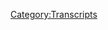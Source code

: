{{Transcript
    | title         = [[367: April 23, 2013]]
    | caption       = [https://knowledgefight.libsyn.com/knowledge-fight-april-23-2013 Listen to this episode on Libsyn]
    | episodeNumber = [[367: April 23, 2013|367]]
    | length        = 01:18:51
}}

{{MessageBox
    | header     = Warning: Bot Generated Content
    | text       = This transcript was automatically generated by transcription software and likely contains many mistakes and misattributions. Please check the audio for definitive quotes, attribution, and context.
    | image      = N3yvass4myg91.webp
    | imagewidth = 50px
    | id         = warning
}}

{{TranscriptBlock
    | name      = Unknown Speaker
    | timestamp = 00:00:00.000
    | text      = The
}}

{{TranscriptBlock
    | name      = Unknown Speaker
    | timestamp = 00:00:04.160
    | text      = radio video video video video video
}}

{{TranscriptBlock
    | name      = Unknown Speaker
    | timestamp = 00:00:08.900
    | text      = radio video video
}}

{{TranscriptBlock
    | name      = Unknown Speaker
    | timestamp = 00:00:10.400
    | text      = n-n-n-n-n-n-n-n-knowledge fight
}}

{{TranscriptBlock
    | name      = Unknown Speaker
    | timestamp = 00:00:12.960
    | text      = Dan and Jordan, I am sweating
}}

{{TranscriptBlock
    | name      = Unknown Speaker
    | timestamp = 00:00:18.000
    | text      = knowledgefight.com, it's time to pray
}}

{{TranscriptBlock
    | name      = Unknown Speaker
    | timestamp = 00:00:21.440
    | text      = I have great respect for knowledgefight
}}

{{TranscriptBlock
    | name      = Unknown Speaker
    | timestamp = 00:00:23.920
    | text      = knowledgefight
}}

{{TranscriptBlock
    | name      = Unknown Speaker
    | timestamp = 00:00:25.039
    | text      = I'm sick of them posing as if they're the good guys
}}

{{TranscriptBlock
    | name      = Unknown Speaker
    | timestamp = 00:00:27.359
    | text      = saying we are the bad guys
}}

{{TranscriptBlock
    | name      = Unknown Speaker
    | timestamp = 00:00:28.879
    | text      = knowledgefight
}}

{{TranscriptBlock
    | name      = Unknown Speaker
    | timestamp = 00:00:30.000
    | text      = Dan and Jordan, knowledgefight
}}

{{TranscriptBlock
    | name      = Unknown Speaker
    | timestamp = 00:00:32.079
    | text      = riddle her, riddle her, riddle her
}}

{{TranscriptBlock
    | name      = Unknown Speaker
    | timestamp = 00:00:35.039
    | text      = need, need, money
}}

{{TranscriptBlock
    | name      = Unknown Speaker
    | timestamp = 00:00:36.399
    | text      = riddle her, riddle her, riddle her
}}

{{TranscriptBlock
    | name      = Unknown Speaker
    | timestamp = 00:00:39.280
    | text      = Andy and Candice
}}

{{TranscriptBlock
    | name      = Unknown Speaker
    | timestamp = 00:00:42.320
    | text      = stop it
}}

{{TranscriptBlock
    | name      = Unknown Speaker
    | timestamp = 00:00:42.880
    | text      = Andy and Candice
}}

{{TranscriptBlock
    | name      = Unknown Speaker
    | timestamp = 00:00:46.079
    | text      = It's time to pray
}}

{{TranscriptBlock
    | name      = Unknown Speaker
    | timestamp = 00:00:47.039
    | text      = Andy and Candice, you're on the air, thanks for holding
}}

{{TranscriptBlock
    | name      = Unknown Speaker
    | timestamp = 00:00:49.280
    | text      = Hello Alex, I'm a first time caller and I'm a huge fan
}}

{{TranscriptBlock
    | name      = Unknown Speaker
    | timestamp = 00:00:51.679
    | text      = I love your room
}}

{{TranscriptBlock
    | name      = Unknown Speaker
    | timestamp = 00:00:52.960
    | text      = knowledgefight
}}

{{TranscriptBlock
    | name      = Unknown Speaker
    | timestamp = 00:00:55.600
    | text      = knowledgefight.com
}}

{{TranscriptBlock
    | name      = Unknown Speaker
    | timestamp = 00:00:56.799
    | text      = I love you.
}}

{{TranscriptBlock
    | name      = Unknown Speaker
    | timestamp = 00:00:58.799
    | text      = Hey everybody, welcome back to Knowledge Fight.
}}

{{TranscriptBlock
    | name      = Unknown Speaker
    | timestamp = 00:01:00.799
    | text      = I'm Dan. I'm Jordan. We're a couple dudes.
}}

{{TranscriptBlock
    | name      = Unknown Speaker
    | timestamp = 00:01:02.799
    | text      = We like to sit around, drink novelty beverages, and talk a little bit
}}

{{TranscriptBlock
    | name      = Unknown Speaker
    | timestamp = 00:01:04.799
    | text      = about Alex Jones. Indeed we are, Dan.
}}

{{TranscriptBlock
    | name      = Unknown Speaker
    | timestamp = 00:01:06.799
    | text      = Jordan. Dan? Jordan.
}}

{{TranscriptBlock
    | name      = Unknown Speaker
    | timestamp = 00:01:08.799
    | text      = Did you have, did you use to watch
}}

{{TranscriptBlock
    | name      = Unknown Speaker
    | timestamp = 00:01:10.799
    | text      = Late Night? Did you have like a
}}

{{TranscriptBlock
    | name      = Unknown Speaker
    | timestamp = 00:01:12.799
    | text      = Late Night host? Were you a Conan guy?
}}

{{TranscriptBlock
    | name      = Unknown Speaker
    | timestamp = 00:01:14.799
    | text      = Or a Letterman guy? My parents wouldn't let me
}}

{{TranscriptBlock
    | name      = Unknown Speaker
    | timestamp = 00:01:16.799
    | text      = watch stuff that late. Oh really?
}}

{{TranscriptBlock
    | name      = Unknown Speaker
    | timestamp = 00:01:18.799
    | text      = When I was younger. Not really. Oh, okay.
}}

{{TranscriptBlock
    | name      = Unknown Speaker
    | timestamp = 00:01:20.799
    | text      = They had like some
}}

{{TranscriptBlock
    | name      = Unknown Speaker
    | timestamp = 00:01:22.799
    | text      = interest in sort of like the
}}

{{TranscriptBlock
    | name      = Unknown Speaker
    | timestamp = 00:01:24.799
    | text      = Saturday Night Lives of the past. Sure.
}}

{{TranscriptBlock
    | name      = Unknown Speaker
    | timestamp = 00:01:26.799
    | text      = Like old Saturday Night Lives, but more
}}

{{TranscriptBlock
    | name      = Unknown Speaker
    | timestamp = 00:01:28.799
    | text      = like Monty Python
}}

{{TranscriptBlock
    | name      = Unknown Speaker
    | timestamp = 00:01:30.799
    | text      = or Black Adder. That kind of
}}

{{TranscriptBlock
    | name      = Unknown Speaker
    | timestamp = 00:01:32.799
    | text      = stuff. Like my dad liked British humor.
}}

{{TranscriptBlock
    | name      = Unknown Speaker
    | timestamp = 00:01:34.799
    | text      = No
}}

{{TranscriptBlock
    | name      = Unknown Speaker
    | timestamp = 00:01:36.799
    | text      = Conan. We're going to do Black Adder
}}

{{TranscriptBlock
    | name      = Unknown Speaker
    | timestamp = 00:01:38.799
    | text      = though. Yeah, we're going to do a lot of Rowan Atkinson
}}

{{TranscriptBlock
    | name      = Unknown Speaker
    | timestamp = 00:01:40.799
    | text      = in the house.
}}

{{TranscriptBlock
    | name      = Unknown Speaker
    | timestamp = 00:01:42.799
    | text      = But that was all on like
}}

{{TranscriptBlock
    | name      = Unknown Speaker
    | timestamp = 00:01:44.799
    | text      = VHS tapes and stuff like that.
}}

{{TranscriptBlock
    | name      = Unknown Speaker
    | timestamp = 00:01:46.799
    | text      = It was a real time issue.
}}

{{TranscriptBlock
    | name      = Unknown Speaker
    | timestamp = 00:01:48.799
    | text      = Since it came on way past my bedtime.
}}

{{TranscriptBlock
    | name      = Unknown Speaker
    | timestamp = 00:01:50.799
    | text      = For most of my life. When I got a little bit
}}

{{TranscriptBlock
    | name      = Unknown Speaker
    | timestamp = 00:01:52.799
    | text      = older I guess I kind of gravitated towards
}}

{{TranscriptBlock
    | name      = Unknown Speaker
    | timestamp = 00:01:54.799
    | text      = Conan more. Yeah. But I would
}}

{{TranscriptBlock
    | name      = Unknown Speaker
    | timestamp = 00:01:56.799
    | text      = be lying if I said that I was super
}}

{{TranscriptBlock
    | name      = Unknown Speaker
    | timestamp = 00:01:58.799
    | text      = into it. Sure, sure, sure, sure. I'd be trying to
}}

{{TranscriptBlock
    | name      = Unknown Speaker
    | timestamp = 00:02:00.799
    | text      = take on the identity of a lot of people in
}}

{{TranscriptBlock
    | name      = Unknown Speaker
    | timestamp = 00:02:02.799
    | text      = comedy who really were deeply into it.
}}

{{TranscriptBlock
    | name      = Unknown Speaker
    | timestamp = 00:02:04.799
    | text      = Oh yeah, yeah, yeah. No, in comedy that's a huge
}}

{{TranscriptBlock
    | name      = Unknown Speaker
    | timestamp = 00:02:06.799
    | text      = deal. Yeah, I preferred it to
}}

{{TranscriptBlock
    | name      = Unknown Speaker
    | timestamp = 00:02:08.800
    | text      = other Late Night, but I never
}}

{{TranscriptBlock
    | name      = Unknown Speaker
    | timestamp = 00:02:10.800
    | text      = watched a ton of it, so I can't really. Yeah, yeah, yeah.
}}

{{TranscriptBlock
    | name      = Unknown Speaker
    | timestamp = 00:02:12.800
    | text      = You didn't have that like affinity for the
}}

{{TranscriptBlock
    | name      = Unknown Speaker
    | timestamp = 00:02:14.800
    | text      = Smigel years on 90s Conan and
}}

{{TranscriptBlock
    | name      = Unknown Speaker
    | timestamp = 00:02:16.800
    | text      = that kind of stuff. As I've gotten older
}}

{{TranscriptBlock
    | name      = Unknown Speaker
    | timestamp = 00:02:18.800
    | text      = and I've watched a bunch of the stuff
}}

{{TranscriptBlock
    | name      = Unknown Speaker
    | timestamp = 00:02:20.800
    | text      = after the fact. Sure, sure, sure. I
}}

{{TranscriptBlock
    | name      = Unknown Speaker
    | timestamp = 00:02:22.800
    | text      = understand why people would. Yeah.
}}

{{TranscriptBlock
    | name      = Unknown Speaker
    | timestamp = 00:02:24.800
    | text      = But I wasn't really on board with
}}

{{TranscriptBlock
    | name      = Unknown Speaker
    | timestamp = 00:02:26.800
    | text      = a lot of that. I was not
}}

{{TranscriptBlock
    | name      = Unknown Speaker
    | timestamp = 00:02:28.800
    | text      = deeply invested in the
}}

{{TranscriptBlock
    | name      = Unknown Speaker
    | timestamp = 00:02:30.800
    | text      = Leno vs. Letterman
}}

{{TranscriptBlock
    | name      = Unknown Speaker
    | timestamp = 00:02:32.800
    | text      = kerfuffle. What about the
}}

{{TranscriptBlock
    | name      = Unknown Speaker
    | timestamp = 00:02:34.800
    | text      = Leno vs. Conan kerfuffle later on?
}}

{{TranscriptBlock
    | name      = Unknown Speaker
    | timestamp = 00:02:36.800
    | text      = That was much more recent. Yeah. I think I can take a
}}

{{TranscriptBlock
    | name      = Unknown Speaker
    | timestamp = 00:02:38.800
    | text      = position on that, which is pro-Leno.
}}

{{TranscriptBlock
    | name      = Unknown Speaker
    | timestamp = 00:02:40.800
    | text      = Leno did nothing
}}

{{TranscriptBlock
    | name      = Unknown Speaker
    | timestamp = 00:02:42.800
    | text      = wrong. Hashtag.
}}

{{TranscriptBlock
    | name      = Unknown Speaker
    | timestamp = 00:02:46.800
    | text      = I have not heard many people
}}

{{TranscriptBlock
    | name      = Unknown Speaker
    | timestamp = 00:02:48.800
    | text      = express a pro-Leno position.
}}

{{TranscriptBlock
    | name      = Unknown Speaker
    | timestamp = 00:02:50.800
    | text      = Yeah, I'm edgy.
}}

{{TranscriptBlock
    | name      = Unknown Speaker
    | timestamp = 00:02:52.800
    | text      = No, I don't know.
}}

{{TranscriptBlock
    | name      = Unknown Speaker
    | timestamp = 00:02:54.800
    | text      = I liked
}}

{{TranscriptBlock
    | name      = Unknown Speaker
    | timestamp = 00:02:56.800
    | text      = stuff enough. Like I liked Letterman
}}

{{TranscriptBlock
    | name      = Unknown Speaker
    | timestamp = 00:02:58.800
    | text      = and Conan. The stuff I saw.
}}

{{TranscriptBlock
    | name      = Unknown Speaker
    | timestamp = 00:03:00.800
    | text      = Yeah. But not
}}

{{TranscriptBlock
    | name      = Unknown Speaker
    | timestamp = 00:03:02.800
    | text      = you know. Wasn't
}}

{{TranscriptBlock
    | name      = Unknown Speaker
    | timestamp = 00:03:04.800
    | text      = my main bag. Yeah, I
}}

{{TranscriptBlock
    | name      = Unknown Speaker
    | timestamp = 00:03:06.800
    | text      = assumed that it wasn't since we hadn't talked about
}}

{{TranscriptBlock
    | name      = Unknown Speaker
    | timestamp = 00:03:08.800
    | text      = it at all prior to this, but
}}

{{TranscriptBlock
    | name      = Unknown Speaker
    | timestamp = 00:03:10.800
    | text      = I thought I would see if you might have been a closet
}}

{{TranscriptBlock
    | name      = Unknown Speaker
    | timestamp = 00:03:12.800
    | text      = Letterman guy or something like that.
}}

{{TranscriptBlock
    | name      = Unknown Speaker
    | timestamp = 00:03:14.800
    | text      = I wish it was on some level. Like I
}}

{{TranscriptBlock
    | name      = Unknown Speaker
    | timestamp = 00:03:16.800
    | text      = do think like going back and watching
}}

{{TranscriptBlock
    | name      = Unknown Speaker
    | timestamp = 00:03:18.800
    | text      = a lot of that stuff is really hilarious. Yeah.
}}

{{TranscriptBlock
    | name      = Unknown Speaker
    | timestamp = 00:03:20.800
    | text      = There's a lot of really good work that was being done
}}

{{TranscriptBlock
    | name      = Unknown Speaker
    | timestamp = 00:03:22.800
    | text      = in those late night shows. Oh, absolutely.
}}

{{TranscriptBlock
    | name      = Unknown Speaker
    | timestamp = 00:03:24.800
    | text      = But for me to pretend now as a 35 year old
}}

{{TranscriptBlock
    | name      = Unknown Speaker
    | timestamp = 00:03:26.800
    | text      = man, like, yeah, background is 12. I'd stay
}}

{{TranscriptBlock
    | name      = Unknown Speaker
    | timestamp = 00:03:28.800
    | text      = up all night. Right, right, right, right. That would be
}}

{{TranscriptBlock
    | name      = Unknown Speaker
    | timestamp = 00:03:30.800
    | text      = disingenuous. So, I don't want to try and pretend.
}}

{{TranscriptBlock
    | name      = Unknown Speaker
    | timestamp = 00:03:32.800
    | text      = But I have a lot of respect for
}}

{{TranscriptBlock
    | name      = Unknown Speaker
    | timestamp = 00:03:34.800
    | text      = the craft and all that stuff
}}

{{TranscriptBlock
    | name      = Unknown Speaker
    | timestamp = 00:03:36.800
    | text      = in hindsight. Yeah, absolutely.
}}

{{TranscriptBlock
    | name      = Unknown Speaker
    | timestamp = 00:03:38.800
    | text      = So, as a podcaster
}}

{{TranscriptBlock
    | name      = Unknown Speaker
    | timestamp = 00:03:40.800
    | text      = I don't know a whole lot about
}}

{{TranscriptBlock
    | name      = Unknown Speaker
    | timestamp = 00:03:42.800
    | text      = watching Late Night Live.
}}

{{TranscriptBlock
    | name      = Unknown Speaker
    | timestamp = 00:03:44.800
    | text      = But I do know a lot about Alex Jones.
}}

{{TranscriptBlock
    | name      = Unknown Speaker
    | timestamp = 00:03:46.800
    | text      = And I don't know much about either, Dan.
}}

{{TranscriptBlock
    | name      = Unknown Speaker
    | timestamp = 00:03:48.800
    | text      = Cool. Yeah. So, Jordan,
}}

{{TranscriptBlock
    | name      = Unknown Speaker
    | timestamp = 00:03:50.800
    | text      = today we're back in the past. Sure.
}}

{{TranscriptBlock
    | name      = Unknown Speaker
    | timestamp = 00:03:52.800
    | text      = We are going over April 23rd
}}

{{TranscriptBlock
    | name      = Unknown Speaker
    | timestamp = 00:03:54.800
    | text      = 2013 and our
}}

{{TranscriptBlock
    | name      = Unknown Speaker
    | timestamp = 00:03:56.800
    | text      = continuing investigation of what the hell
}}

{{TranscriptBlock
    | name      = Unknown Speaker
    | timestamp = 00:03:58.800
    | text      = went on with Alex.
}}

{{TranscriptBlock
    | name      = Unknown Speaker
    | timestamp = 00:04:00.800
    | text      = Primarily in terms of calling
}}

{{TranscriptBlock
    | name      = Unknown Speaker
    | timestamp = 00:04:02.800
    | text      = the people who are the victims and survivors
}}

{{TranscriptBlock
    | name      = Unknown Speaker
    | timestamp = 00:04:04.800
    | text      = of Sandy Hook showing them actors. Right.
}}

{{TranscriptBlock
    | name      = Unknown Speaker
    | timestamp = 00:04:06.800
    | text      = Which has now dovetailed into the
}}

{{TranscriptBlock
    | name      = Unknown Speaker
    | timestamp = 00:04:08.800
    | text      = Boston bombing. We are
}}

{{TranscriptBlock
    | name      = Unknown Speaker
    | timestamp = 00:04:10.800
    | text      = coming out of that.
}}

{{TranscriptBlock
    | name      = Unknown Speaker
    | timestamp = 00:04:12.800
    | text      = And all that's resolved now.
}}

{{TranscriptBlock
    | name      = Unknown Speaker
    | timestamp = 00:04:14.800
    | text      = Really. I mean, Johar Sarnav
}}

{{TranscriptBlock
    | name      = Unknown Speaker
    | timestamp = 00:04:16.800
    | text      = is in custody. Oh, yeah, yeah. The Boston
}}

{{TranscriptBlock
    | name      = Unknown Speaker
    | timestamp = 00:04:18.800
    | text      = bombing. I was going to say. I don't think we've heard
}}

{{TranscriptBlock
    | name      = Unknown Speaker
    | timestamp = 00:04:20.800
    | text      = him actually say specifically. I apologize.
}}

{{TranscriptBlock
    | name      = Unknown Speaker
    | timestamp = 00:04:22.800
    | text      = I should have spoken more clearly.
}}

{{TranscriptBlock
    | name      = Unknown Speaker
    | timestamp = 00:04:24.800
    | text      = That investigation still ongoing.
}}

{{TranscriptBlock
    | name      = Unknown Speaker
    | timestamp = 00:04:26.800
    | text      = Very much so ongoing.
}}

{{TranscriptBlock
    | name      = Unknown Speaker
    | timestamp = 00:04:28.800
    | text      = And I know that there's more
}}

{{TranscriptBlock
    | name      = Unknown Speaker
    | timestamp = 00:04:30.800
    | text      = to learn about his response to
}}

{{TranscriptBlock
    | name      = Unknown Speaker
    | timestamp = 00:04:32.800
    | text      = the Boston bombing. But I also think
}}

{{TranscriptBlock
    | name      = Unknown Speaker
    | timestamp = 00:04:34.800
    | text      = that we have now entered the portion where it's like
}}

{{TranscriptBlock
    | name      = Unknown Speaker
    | timestamp = 00:04:36.800
    | text      = in the same way that
}}

{{TranscriptBlock
    | name      = Unknown Speaker
    | timestamp = 00:04:38.800
    | text      = Alex has a little bit of a come down once
}}

{{TranscriptBlock
    | name      = Unknown Speaker
    | timestamp = 00:04:40.800
    | text      = there's official information out.
}}

{{TranscriptBlock
    | name      = Unknown Speaker
    | timestamp = 00:04:42.800
    | text      = I'm experiencing a little bit of that, too.
}}

{{TranscriptBlock
    | name      = Unknown Speaker
    | timestamp = 00:04:44.800
    | text      = Yeah. Like he's just going back
}}

{{TranscriptBlock
    | name      = Unknown Speaker
    | timestamp = 00:04:46.800
    | text      = to normal, whereas we had a stretch
}}

{{TranscriptBlock
    | name      = Unknown Speaker
    | timestamp = 00:04:48.800
    | text      = of shows where it was like really
}}

{{TranscriptBlock
    | name      = Unknown Speaker
    | timestamp = 00:04:50.800
    | text      = dense lies in real
}}

{{TranscriptBlock
    | name      = Unknown Speaker
    | timestamp = 00:04:52.800
    | text      = time. Oh, yeah. He was turbocharged
}}

{{TranscriptBlock
    | name      = Unknown Speaker
    | timestamp = 00:04:54.800
    | text      = and just
}}

{{TranscriptBlock
    | name      = Unknown Speaker
    | timestamp = 00:04:56.800
    | text      = excitedly
}}

{{TranscriptBlock
    | name      = Unknown Speaker
    | timestamp = 00:04:58.800
    | text      = just chomping at the
}}

{{TranscriptBlock
    | name      = Unknown Speaker
    | timestamp = 00:05:00.800
    | text      = reality, trying to take a bite out.
}}

{{TranscriptBlock
    | name      = Unknown Speaker
    | timestamp = 00:05:02.800
    | text      = Yeah. This is my now.
}}

{{TranscriptBlock
    | name      = Unknown Speaker
    | timestamp = 00:05:04.800
    | text      = Yeah. And now we've kind of entered a phase
}}

{{TranscriptBlock
    | name      = Unknown Speaker
    | timestamp = 00:05:06.800
    | text      = where it feels like we're kind of back
}}

{{TranscriptBlock
    | name      = Unknown Speaker
    | timestamp = 00:05:08.800
    | text      = to a normal show here. We're experiencing
}}

{{TranscriptBlock
    | name      = Unknown Speaker
    | timestamp = 00:05:10.800
    | text      = the le petit more,
}}

{{TranscriptBlock
    | name      = Unknown Speaker
    | timestamp = 00:05:12.800
    | text      = if you will. It feels a little bit weird,
}}

{{TranscriptBlock
    | name      = Unknown Speaker
    | timestamp = 00:05:14.800
    | text      = but I still think there's some
}}

{{TranscriptBlock
    | name      = Unknown Speaker
    | timestamp = 00:05:16.800
    | text      = interesting stuff in here, but you'll notice
}}

{{TranscriptBlock
    | name      = Unknown Speaker
    | timestamp = 00:05:18.800
    | text      = a shift. You'll notice this feel a lot
}}

{{TranscriptBlock
    | name      = Unknown Speaker
    | timestamp = 00:05:20.800
    | text      = more like a normal Alex Jones episode.
}}

{{TranscriptBlock
    | name      = Unknown Speaker
    | timestamp = 00:05:22.800
    | text      = That shouldn't be allowed,
}}

{{TranscriptBlock
    | name      = Unknown Speaker
    | timestamp = 00:05:24.800
    | text      = right? Like in a TV show,
}}

{{TranscriptBlock
    | name      = Unknown Speaker
    | timestamp = 00:05:26.800
    | text      = if there's a groundbreaking moment, you don't
}}

{{TranscriptBlock
    | name      = Unknown Speaker
    | timestamp = 00:05:28.800
    | text      = allow them to just go back to
}}

{{TranscriptBlock
    | name      = Unknown Speaker
    | timestamp = 00:05:30.800
    | text      = normal. Well, I mean, I think he's probably
}}

{{TranscriptBlock
    | name      = Unknown Speaker
    | timestamp = 00:05:32.800
    | text      = exhausted. Yeah. He just changed the world
}}

{{TranscriptBlock
    | name      = Unknown Speaker
    | timestamp = 00:05:34.800
    | text      = by breaking the biggest story
}}

{{TranscriptBlock
    | name      = Unknown Speaker
    | timestamp = 00:05:36.800
    | text      = ever. You're going to have to
}}

{{TranscriptBlock
    | name      = Unknown Speaker
    | timestamp = 00:05:38.800
    | text      = three different times. Same story.
}}

{{TranscriptBlock
    | name      = Unknown Speaker
    | timestamp = 00:05:40.800
    | text      = Different stories
}}

{{TranscriptBlock
    | name      = Unknown Speaker
    | timestamp = 00:05:42.800
    | text      = about the same story.
}}

{{TranscriptBlock
    | name      = Unknown Speaker
    | timestamp = 00:05:44.800
    | text      = Yes. All broken. So we'll get
}}

{{TranscriptBlock
    | name      = Unknown Speaker
    | timestamp = 00:05:46.800
    | text      = down to business on this. But first,
}}

{{TranscriptBlock
    | name      = Unknown Speaker
    | timestamp = 00:05:48.800
    | text      = we got to take a little moment to say thank you to some people
}}

{{TranscriptBlock
    | name      = Unknown Speaker
    | timestamp = 00:05:50.800
    | text      = who have signed up and are supporting the show.
}}

{{TranscriptBlock
    | name      = Unknown Speaker
    | timestamp = 00:05:52.800
    | text      = So first, Andrew, thank you so much.
}}

{{TranscriptBlock
    | name      = Unknown Speaker
    | timestamp = 00:05:54.800
    | text      = You're now a policy wonk. I'm a policy wonk.
}}

{{TranscriptBlock
    | name      = Unknown Speaker
    | timestamp = 00:05:56.800
    | text      = Thank you, Andy. Next,
}}

{{TranscriptBlock
    | name      = Unknown Speaker
    | timestamp = 00:05:58.800
    | text      = KB. K-A-Y-B-E-E.
}}

{{TranscriptBlock
    | name      = Unknown Speaker
    | timestamp = 00:06:00.800
    | text      = Thank you so much. You are now a policy
}}

{{TranscriptBlock
    | name      = Unknown Speaker
    | timestamp = 00:06:02.800
    | text      = wonk. I'm a policy wonk. Thank you,
}}

{{TranscriptBlock
    | name      = Unknown Speaker
    | timestamp = 00:06:04.800
    | text      = Verizon. K-A-Y-B-E.
}}

{{TranscriptBlock
    | name      = Unknown Speaker
    | timestamp = 00:06:06.800
    | text      = Next, Dan, thank you so much.
}}

{{TranscriptBlock
    | name      = Unknown Speaker
    | timestamp = 00:06:08.800
    | text      = You are now policy wonk. I'm a policy
}}

{{TranscriptBlock
    | name      = Unknown Speaker
    | timestamp = 00:06:10.800
    | text      = wonk. Thank you, Dan.
}}

{{TranscriptBlock
    | name      = Unknown Speaker
    | timestamp = 00:06:12.800
    | text      = What a great name. Next, Jake.
}}

{{TranscriptBlock
    | name      = Unknown Speaker
    | timestamp = 00:06:14.800
    | text      = Thank you so much. You are now policy wonk.
}}

{{TranscriptBlock
    | name      = Unknown Speaker
    | timestamp = 00:06:16.800
    | text      = I'm a policy wonk. Thank you, Jake.
}}

{{TranscriptBlock
    | name      = Unknown Speaker
    | timestamp = 00:06:18.800
    | text      = Next, Gloria. Thank you so much.
}}

{{TranscriptBlock
    | name      = Unknown Speaker
    | timestamp = 00:06:20.800
    | text      = You are now a policy
}}

{{TranscriptBlock
    | name      = Unknown Speaker
    | timestamp = 00:06:22.160
    | text      = wonk. I'm a policy wonk. Thank you, Gloria.
}}

{{TranscriptBlock
    | name      = Unknown Speaker
    | timestamp = 00:06:24.800
    | text      = Next, Lisa. Thank you so much.
}}

{{TranscriptBlock
    | name      = Unknown Speaker
    | timestamp = 00:06:26.800
    | text      = You are now a policy wonk.
}}

{{TranscriptBlock
    | name      = Unknown Speaker
    | timestamp = 00:06:27.800
    | text      = I'm a policy wonk.
}}

{{TranscriptBlock
    | name      = Unknown Speaker
    | timestamp = 00:06:28.800
    | text      = Thanks, Lisa.
}}

{{TranscriptBlock
    | name      = Unknown Speaker
    | timestamp = 00:06:29.800
    | text      = Thanks, Robert. Thank you
}}

{{TranscriptBlock
    | name      = Unknown Speaker
    | timestamp = 00:06:31.800
    | text      = so much. You are now a policy wonk.
}}

{{TranscriptBlock
    | name      = Unknown Speaker
    | timestamp = 00:06:33.000
    | text      = Thank you, Robbie. Thank you so much.
}}

{{TranscriptBlock
    | name      = Unknown Speaker
    | timestamp = 00:06:35.740
    | text      = If you're out there listening, you're thinking,
}}

{{TranscriptBlock
    | name      = Unknown Speaker
    | timestamp = 00:06:36.740
    | text      = hey, I like this show, I'd like to support these gents.
}}

{{TranscriptBlock
    | name      = Unknown Speaker
    | timestamp = 00:06:38.500
    | text      = You can do that by going to our website, knowledgefight.com,
}}

{{TranscriptBlock
    | name      = Unknown Speaker
    | timestamp = 00:06:41.000
    | text      = clicking the button that says support the show,
}}

{{TranscriptBlock
    | name      = Unknown Speaker
    | timestamp = 00:06:42.240
    | text      = we would appreciate it.
}}

{{TranscriptBlock
    | name      = Unknown Speaker
    | timestamp = 00:06:43.000
    | text      = Indeed, we would love it very much.
}}

{{TranscriptBlock
    | name      = Unknown Speaker
    | timestamp = 00:06:45.079
    | text      = So, we jump in here, Jordan,
}}

{{TranscriptBlock
    | name      = Unknown Speaker
    | timestamp = 00:06:46.959
    | text      = and Alex is not talking much about the Boston situation
}}

{{TranscriptBlock
    | name      = Unknown Speaker
    | timestamp = 00:06:51.959
    | text      = at all at the beginning of this show.
}}

{{TranscriptBlock
    | name      = Unknown Speaker
    | timestamp = 00:06:54.240
    | text      = He's mostly complaining about Janet Napolitano.
}}

{{TranscriptBlock
    | name      = Unknown Speaker
    | timestamp = 00:06:57.199
    | text      = That seems to be what his,
}}

{{TranscriptBlock
    | name      = Unknown Speaker
    | timestamp = 00:07:00.160
    | text      = he's got some big gripes with the head
}}

{{TranscriptBlock
    | name      = Unknown Speaker
    | timestamp = 00:07:02.040
    | text      = of the Department of Homeland Security.
}}

{{TranscriptBlock
    | name      = Unknown Speaker
    | timestamp = 00:07:03.879
    | text      = Sure.
}}

{{TranscriptBlock
    | name      = Unknown Speaker
    | timestamp = 00:07:04.839
    | text      = Which makes sense.
}}

{{TranscriptBlock
    | name      = Unknown Speaker
    | timestamp = 00:07:05.660
    | text      = Don't we all, yeah.
}}

{{TranscriptBlock
    | name      = Unknown Speaker
    | timestamp = 00:07:06.740
    | text      = You could kind of see this as an offshoot
}}

{{TranscriptBlock
    | name      = Unknown Speaker
    | timestamp = 00:07:08.920
    | text      = of his feelings about Boston and the manhunt.
}}

{{TranscriptBlock
    | name      = Unknown Speaker
    | timestamp = 00:07:12.699
    | text      = Sure, sure, sure, sure.
}}

{{TranscriptBlock
    | name      = Unknown Speaker
    | timestamp = 00:07:13.740
    | text      = It's disconnected, it's disjointed.
}}

{{TranscriptBlock
    | name      = Unknown Speaker
    | timestamp = 00:07:16.079
    | text      = He never brings it all together necessarily,
}}

{{TranscriptBlock
    | name      = Unknown Speaker
    | timestamp = 00:07:18.620
    | text      = but he's very mad about a couple of things
}}

{{TranscriptBlock
    | name      = Unknown Speaker
    | timestamp = 00:07:21.740
    | text      = that she has done.
}}

{{TranscriptBlock
    | name      = Unknown Speaker
    | timestamp = 00:07:23.000
    | text      = And one of them has to do with the DHS budget.
}}

{{TranscriptBlock
    | name      = Unknown Speaker
    | timestamp = 00:07:26.000
    | text      = A few months ago, and Erin Dykes wrote about this,
}}

{{TranscriptBlock
    | name      = Unknown Speaker
    | timestamp = 00:07:28.740
    | text      = Big Sis came out and she said in the press conference,
}}

{{TranscriptBlock
    | name      = Unknown Speaker
    | timestamp = 00:07:32.399
    | text      = she said, you will not cut our funding,
}}

{{TranscriptBlock
    | name      = Unknown Speaker
    | timestamp = 00:07:34.620
    | text      = and it was a cut in the growth of it,
}}

{{TranscriptBlock
    | name      = Unknown Speaker
    | timestamp = 00:07:36.939
    | text      = of more than 10% a year,
}}

{{TranscriptBlock
    | name      = Unknown Speaker
    | timestamp = 00:07:38.439
    | text      = or there will be more terror attacks.
}}

{{TranscriptBlock
    | name      = Unknown Speaker
    | timestamp = 00:07:41.439
    | text      = Now, let me ask you,
}}

{{TranscriptBlock
    | name      = Unknown Speaker
    | timestamp = 00:07:42.399
    | text      = is there a motive to let terrorism happen
}}

{{TranscriptBlock
    | name      = Unknown Speaker
    | timestamp = 00:07:44.860
    | text      = or provocateur terrorism or stage terrorism
}}

{{TranscriptBlock
    | name      = Unknown Speaker
    | timestamp = 00:07:47.899
    | text      = to get $200 billion a year domestically?
}}

{{TranscriptBlock
    | name      = Unknown Speaker
    | timestamp = 00:07:55.379
    | text      = And that's what this is.
}}

{{TranscriptBlock
    | name      = Unknown Speaker
    | timestamp = 00:07:56.899
    | text      = So this is some bad thinking on a number of levels.
}}

{{TranscriptBlock
    | name      = Unknown Speaker
    | timestamp = 00:08:00.319
    | text      = The first part of this is really terrible thinking
}}

{{TranscriptBlock
    | name      = Unknown Speaker
    | timestamp = 00:08:02.279
    | text      = is her saying, hey, you know, if we cut our funding,
}}

{{TranscriptBlock
    | name      = Unknown Speaker
    | timestamp = 00:08:05.319
    | text      = there's a greater risk of some attack happening.
}}

{{TranscriptBlock
    | name      = Unknown Speaker
    | timestamp = 00:08:07.660
    | text      = You could hear that as a threat, if you're crazy.
}}

{{TranscriptBlock
    | name      = Unknown Speaker
    | timestamp = 00:08:10.240
    | text      = And I think he's insinuating that what she means is
}}

{{TranscriptBlock
    | name      = Unknown Speaker
    | timestamp = 00:08:12.740
    | text      = we're going to stage more terror attacks.
}}

{{TranscriptBlock
    | name      = Unknown Speaker
    | timestamp = 00:08:14.939
    | text      = If you don't give us the money.
}}

{{TranscriptBlock
    | name      = Unknown Speaker
    | timestamp = 00:08:15.779
    | text      = If you don't give us the money, yeah, yeah.
}}

{{TranscriptBlock
    | name      = Unknown Speaker
    | timestamp = 00:08:16.620
    | text      = Yeah, he thinks it's a shakedown.
}}

{{TranscriptBlock
    | name      = Unknown Speaker
    | timestamp = 00:08:17.819
    | text      = Right, right, right.
}}

{{TranscriptBlock
    | name      = Unknown Speaker
    | timestamp = 00:08:18.660
    | text      = As opposed to it being like,
}}

{{TranscriptBlock
    | name      = Unknown Speaker
    | timestamp = 00:08:19.480
    | text      = well, if we aren't able to fund our programs and all this,
}}

{{TranscriptBlock
    | name      = Unknown Speaker
    | timestamp = 00:08:22.699
    | text      = we will leave areas uncovered
}}

{{TranscriptBlock
    | name      = Unknown Speaker
    | timestamp = 00:08:25.660
    | text      = and there's a greater chance of somebody
}}

{{TranscriptBlock
    | name      = Unknown Speaker
    | timestamp = 00:08:27.660
    | text      = pulling something off.
}}

{{TranscriptBlock
    | name      = Unknown Speaker
    | timestamp = 00:08:28.480
    | text      = Yeah, this is a tone of voice error right here.
}}

{{TranscriptBlock
    | name      = Unknown Speaker
    | timestamp = 00:08:31.139
    | text      = It's a Alex thinks he can read magical words and people.
}}

{{TranscriptBlock
    | name      = Unknown Speaker
    | timestamp = 00:08:35.519
    | text      = And the second thing is that he's imagining
}}

{{TranscriptBlock
    | name      = Unknown Speaker
    | timestamp = 00:08:38.559
    | text      = that she gets that $200 billion.
}}

{{TranscriptBlock
    | name      = Unknown Speaker
    | timestamp = 00:08:41.100
    | text      = Yeah, it's for her.
}}

{{TranscriptBlock
    | name      = Unknown Speaker
    | timestamp = 00:08:42.899
    | text      = I don't, I think that the budget is a little too high.
}}

{{TranscriptBlock
    | name      = Unknown Speaker
    | timestamp = 00:08:45.240
    | text      = No, no, $200 billion to Janet Napolitano as she sees fit.
}}

{{TranscriptBlock
    | name      = Unknown Speaker
    | timestamp = 00:08:50.620
    | text      = I would say that there is definitely a fair conversation
}}

{{TranscriptBlock
    | name      = Unknown Speaker
    | timestamp = 00:08:53.740
    | text      = to be had surrounding the Department of Homeland Security
}}

{{TranscriptBlock
    | name      = Unknown Speaker
    | timestamp = 00:08:56.740
    | text      = and all of these things, the budgets of these things.
}}

{{TranscriptBlock
    | name      = Unknown Speaker
    | timestamp = 00:08:59.299
    | text      = I think that that you could have in good faith.
}}

{{TranscriptBlock
    | name      = Unknown Speaker
    | timestamp = 00:09:02.039
    | text      = Alex is not doing that.
}}

{{TranscriptBlock
    | name      = Unknown Speaker
    | timestamp = 00:09:03.179
    | text      = Probably not.
}}

{{TranscriptBlock
    | name      = Unknown Speaker
    | timestamp = 00:09:04.019
    | text      = Because any figure that he's trying to cite
}}

{{TranscriptBlock
    | name      = Unknown Speaker
    | timestamp = 00:09:07.179
    | text      = necessarily involves so many things
}}

{{TranscriptBlock
    | name      = Unknown Speaker
    | timestamp = 00:09:10.299
    | text      = that he's pretending it doesn't, like pensions.
}}

{{TranscriptBlock
    | name      = Unknown Speaker
    | timestamp = 00:09:12.460
    | text      = Yeah, yeah, yeah, yeah.
}}

{{TranscriptBlock
    | name      = Unknown Speaker
    | timestamp = 00:09:14.299
    | text      = This figure is a massive figure,
}}

{{TranscriptBlock
    | name      = Unknown Speaker
    | timestamp = 00:09:16.379
    | text      = but it also extends to outside of the DHS,
}}

{{TranscriptBlock
    | name      = Unknown Speaker
    | timestamp = 00:09:20.580
    | text      = things within the Department of State.
}}

{{TranscriptBlock
    | name      = Unknown Speaker
    | timestamp = 00:09:23.100
    | text      = Like that budget is not just like Janet Napolitano's shop.
}}

{{TranscriptBlock
    | name      = Unknown Speaker
    | timestamp = 00:09:27.899
    | text      = You could stage a lot of terror attacks
}}

{{TranscriptBlock
    | name      = Unknown Speaker
    | timestamp = 00:09:29.940
    | text      = with 200 billion, Dan.
}}

{{TranscriptBlock
    | name      = Unknown Speaker
    | timestamp = 00:09:31.100
    | text      = I suppose you could.
}}

{{TranscriptBlock
    | name      = Unknown Speaker
    | timestamp = 00:09:32.399
    | text      = So anyway, he's saying it's 200 billion.
}}

{{TranscriptBlock
    | name      = Unknown Speaker
    | timestamp = 00:09:34.299
    | text      = Sure.
}}

{{TranscriptBlock
    | name      = Unknown Speaker
    | timestamp = 00:09:35.539
    | text      = Then he actually looks it up and-
}}

{{TranscriptBlock
    | name      = Unknown Speaker
    | timestamp = 00:09:37.820
    | text      = It's about 50 million.
}}

{{TranscriptBlock
    | name      = Unknown Speaker
    | timestamp = 00:09:39.299
    | text      = The budget request was 57 billion
}}

{{TranscriptBlock
    | name      = Unknown Speaker
    | timestamp = 00:09:46.139
    | text      = and they got 47.4, but that's just for the overall
}}

{{TranscriptBlock
    | name      = Unknown Speaker
    | timestamp = 00:09:49.419
    | text      = office of DHS, not for the 37 agencies.
}}

{{TranscriptBlock
    | name      = Unknown Speaker
    | timestamp = 00:09:52.779
    | text      = If you count all the money, quote,
}}

{{TranscriptBlock
    | name      = Unknown Speaker
    | timestamp = 00:09:54.580
    | text      = law enforcement agencies or quasi-law enforcement
}}

{{TranscriptBlock
    | name      = Unknown Speaker
    | timestamp = 00:09:58.899
    | text      = Homeland Security agencies,
}}

{{TranscriptBlock
    | name      = Unknown Speaker
    | timestamp = 00:10:00.539
    | text      = I think it's about 10 of the 30 plus agencies,
}}

{{TranscriptBlock
    | name      = Unknown Speaker
    | timestamp = 00:10:03.179
    | text      = it's over $200 billion.
}}

{{TranscriptBlock
    | name      = Unknown Speaker
    | timestamp = 00:10:07.820
    | text      = So I mean, what is he doing?
}}

{{TranscriptBlock
    | name      = Unknown Speaker
    | timestamp = 00:10:09.620
    | text      = All of the law enforcement agencies?
}}

{{TranscriptBlock
    | name      = Unknown Speaker
    | timestamp = 00:10:11.740
    | text      = Okay, you include like the FBI in there too?
}}

{{TranscriptBlock
    | name      = Unknown Speaker
    | timestamp = 00:10:14.139
    | text      = All right, cool, cool.
}}

{{TranscriptBlock
    | name      = Unknown Speaker
    | timestamp = 00:10:16.419
    | text      = He is just saying, find me a series of agencies
}}

{{TranscriptBlock
    | name      = Unknown Speaker
    | timestamp = 00:10:20.139
    | text      = that will eventually equal up to $200 billion.
}}

{{TranscriptBlock
    | name      = Unknown Speaker
    | timestamp = 00:10:22.659
    | text      = That's it.
}}

{{TranscriptBlock
    | name      = Unknown Speaker
    | timestamp = 00:10:23.500
    | text      = I don't care which ones.
}}

{{TranscriptBlock
    | name      = Unknown Speaker
    | timestamp = 00:10:24.700
    | text      = He's playing so fast and loose with his terms
}}

{{TranscriptBlock
    | name      = Unknown Speaker
    | timestamp = 00:10:26.740
    | text      = that it's just like, who gives a shit?
}}

{{TranscriptBlock
    | name      = Unknown Speaker
    | timestamp = 00:10:28.460
    | text      = That's just the sense I get.
}}

{{TranscriptBlock
    | name      = Unknown Speaker
    | timestamp = 00:10:29.500
    | text      = It's like, who cares?
}}

{{TranscriptBlock
    | name      = Unknown Speaker
    | timestamp = 00:10:30.740
    | text      = Whatever you're doing, just ugh.
}}

{{TranscriptBlock
    | name      = Unknown Speaker
    | timestamp = 00:10:32.740
    | text      = And it's a problem too because that is a conversation
}}

{{TranscriptBlock
    | name      = Unknown Speaker
    | timestamp = 00:10:36.700
    | text      = that's worth having.
}}

{{TranscriptBlock
    | name      = Unknown Speaker
    | timestamp = 00:10:37.539
    | text      = Oh, absolutely.
}}

{{TranscriptBlock
    | name      = Unknown Speaker
    | timestamp = 00:10:38.379
    | text      = About these department's budgets.
}}

{{TranscriptBlock
    | name      = Unknown Speaker
    | timestamp = 00:10:40.299
    | text      = But when you do it disingenuously like this,
}}

{{TranscriptBlock
    | name      = Unknown Speaker
    | timestamp = 00:10:42.899
    | text      = it just takes away from the ability
}}

{{TranscriptBlock
    | name      = Unknown Speaker
    | timestamp = 00:10:44.460
    | text      = to actually have that conversation.
}}

{{TranscriptBlock
    | name      = Unknown Speaker
    | timestamp = 00:10:46.460
    | text      = Yeah, no, if you read anything about the attempts
}}

{{TranscriptBlock
    | name      = Unknown Speaker
    | timestamp = 00:10:48.940
    | text      = to audit the Pentagon, it is a fucking Kafka-esque nightmare
}}

{{TranscriptBlock
    | name      = Unknown Speaker
    | timestamp = 00:10:52.940
    | text      = where everybody realizes at a certain point
}}

{{TranscriptBlock
    | name      = Unknown Speaker
    | timestamp = 00:10:56.500
    | text      = and they've done this over and over again,
}}

{{TranscriptBlock
    | name      = Unknown Speaker
    | timestamp = 00:10:58.620
    | text      = it's like nobody in the Pentagon actually knows
}}

{{TranscriptBlock
    | name      = Unknown Speaker
    | timestamp = 00:11:01.379
    | text      = where the money is going.
}}

{{TranscriptBlock
    | name      = Unknown Speaker
    | timestamp = 00:11:02.860
    | text      = It's all theoretical.
}}

{{TranscriptBlock
    | name      = Unknown Speaker
    | timestamp = 00:11:04.139
    | text      = It's kind of like Info Wars.
}}

{{TranscriptBlock
    | name      = Unknown Speaker
    | timestamp = 00:11:05.179
    | text      = Yeah, a little bit.
}}

{{TranscriptBlock
    | name      = Unknown Speaker
    | timestamp = 00:11:06.139
    | text      = Alex, all these times he's been deposed
}}

{{TranscriptBlock
    | name      = Unknown Speaker
    | timestamp = 00:11:09.940
    | text      = and like who runs what?
}}

{{TranscriptBlock
    | name      = Unknown Speaker
    | timestamp = 00:11:11.059
    | text      = I don't know.
}}

{{TranscriptBlock
    | name      = Unknown Speaker
    | timestamp = 00:11:11.899
    | text      = No one knows anything.
}}

{{TranscriptBlock
    | name      = Unknown Speaker
    | timestamp = 00:11:12.740
    | text      = Who could?
}}

{{TranscriptBlock
    | name      = Unknown Speaker
    | timestamp = 00:11:13.580
    | text      = Anybody could.
}}

{{TranscriptBlock
    | name      = Unknown Speaker
    | timestamp = 00:11:14.419
    | text      = Yeah, so I think Alex is a little bit distracted
}}

{{TranscriptBlock
    | name      = Unknown Speaker
    | timestamp = 00:11:17.139
    | text      = on this episode.
}}

{{TranscriptBlock
    | name      = Unknown Speaker
    | timestamp = 00:11:17.980
    | text      = That is because he went and saw a movie last night,
}}

{{TranscriptBlock
    | name      = Unknown Speaker
    | timestamp = 00:11:20.419
    | text      = the night before.
}}

{{TranscriptBlock
    | name      = Unknown Speaker
    | timestamp = 00:11:21.259
    | text      = And let me tell you, he loved it.
}}

{{TranscriptBlock
    | name      = Unknown Speaker
    | timestamp = 00:11:24.179
    | text      = Guys, will you pull up the rise of the machines
}}

{{TranscriptBlock
    | name      = Unknown Speaker
    | timestamp = 00:11:29.340
    | text      = end of humanity October issue of Info Wars magazine
}}

{{TranscriptBlock
    | name      = Unknown Speaker
    | timestamp = 00:11:34.779
    | text      = or go to Weldon, get me a copy right now, please.
}}

{{TranscriptBlock
    | name      = Unknown Speaker
    | timestamp = 00:11:37.659
    | text      = Back in the warehouse, they kept some back
}}

{{TranscriptBlock
    | name      = Unknown Speaker
    | timestamp = 00:11:39.139
    | text      = as collector's items.
}}

{{TranscriptBlock
    | name      = Unknown Speaker
    | timestamp = 00:11:40.820
    | text      = Bring me the second issue, please.
}}

{{TranscriptBlock
    | name      = Unknown Speaker
    | timestamp = 00:11:42.580
    | text      = No, because nowhere, I looked this up last night,
}}

{{TranscriptBlock
    | name      = Unknown Speaker
    | timestamp = 00:11:49.340
    | text      = nowhere, nowhere online, I don't know how they've done it.
}}

{{TranscriptBlock
    | name      = Unknown Speaker
    | timestamp = 00:11:54.940
    | text      = And I was joking when I said I'd go and take photos
}}

{{TranscriptBlock
    | name      = Unknown Speaker
    | timestamp = 00:11:56.659
    | text      = to show you.
}}

{{TranscriptBlock
    | name      = Unknown Speaker
    | timestamp = 00:11:57.500
    | text      = I can just tell you nowhere online do they show you
}}

{{TranscriptBlock
    | name      = Unknown Speaker
    | timestamp = 00:12:00.299
    | text      = the villain, the bad guy in oblivion.
}}

{{TranscriptBlock
    | name      = Unknown Speaker
    | timestamp = 00:12:05.620
    | text      = They say they've kept this movie secret like nothing else.
}}

{{TranscriptBlock
    | name      = Unknown Speaker
    | timestamp = 00:12:09.299
    | text      = And that they're obsessed with that obviously.
}}

{{TranscriptBlock
    | name      = Unknown Speaker
    | timestamp = 00:12:11.019
    | text      = Now it's out, so it's not a secret.
}}

{{TranscriptBlock
    | name      = Unknown Speaker
    | timestamp = 00:12:13.419
    | text      = The bad guy from the movie is on the cover of my magazine
}}

{{TranscriptBlock
    | name      = Unknown Speaker
    | timestamp = 00:12:17.220
    | text      = from October of last year, out of my mind.
}}

{{TranscriptBlock
    | name      = Unknown Speaker
    | timestamp = 00:12:25.620
    | text      = That's why this movie freaked me out so bad.
}}

{{TranscriptBlock
    | name      = Unknown Speaker
    | timestamp = 00:12:27.539
    | text      = So Alex saw oblivion and he can't stop talking about it.
}}

{{TranscriptBlock
    | name      = Unknown Speaker
    | timestamp = 00:12:32.059
    | text      = If I were to cut a ton of clips for this episode,
}}

{{TranscriptBlock
    | name      = Unknown Speaker
    | timestamp = 00:12:35.899
    | text      = so much of it would just be like oblivion
}}

{{TranscriptBlock
    | name      = Unknown Speaker
    | timestamp = 00:12:38.419
    | text      = spells out the globalist plans.
}}

{{TranscriptBlock
    | name      = Unknown Speaker
    | timestamp = 00:12:40.220
    | text      = It is a revolution, it is a revelation of the Illuminati.
}}

{{TranscriptBlock
    | name      = Unknown Speaker
    | timestamp = 00:12:44.179
    | text      = And this is all because he guessed the bad guy?
}}

{{TranscriptBlock
    | name      = Unknown Speaker
    | timestamp = 00:12:46.419
    | text      = Well, I wanna talk to you about that.
}}

{{TranscriptBlock
    | name      = Unknown Speaker
    | timestamp = 00:12:47.539
    | text      = Okay, that's what I was wondering.
}}

{{TranscriptBlock
    | name      = Unknown Speaker
    | timestamp = 00:12:49.379
    | text      = I have that issue of Infowars magazine.
}}

{{TranscriptBlock
    | name      = Unknown Speaker
    | timestamp = 00:12:52.500
    | text      = I'm not super interested in how the image on the cover
}}

{{TranscriptBlock
    | name      = Unknown Speaker
    | timestamp = 00:12:54.940
    | text      = of his October 2012 magazine shares some similarities
}}

{{TranscriptBlock
    | name      = Unknown Speaker
    | timestamp = 00:12:57.940
    | text      = with the pyramid or the tet in oblivion.
}}

{{TranscriptBlock
    | name      = Unknown Speaker
    | timestamp = 00:13:00.899
    | text      = There are some similarities,
}}

{{TranscriptBlock
    | name      = Unknown Speaker
    | timestamp = 00:13:02.100
    | text      = but there are also some differences.
}}

{{TranscriptBlock
    | name      = Unknown Speaker
    | timestamp = 00:13:04.299
    | text      = For one, the form in oblivion is not really a pyramid.
}}

{{TranscriptBlock
    | name      = Unknown Speaker
    | timestamp = 00:13:07.419
    | text      = It does have a triangular shape,
}}

{{TranscriptBlock
    | name      = Unknown Speaker
    | timestamp = 00:13:09.179
    | text      = but it doesn't go out to three points.
}}

{{TranscriptBlock
    | name      = Unknown Speaker
    | timestamp = 00:13:10.860
    | text      = Also, it's upside down.
}}

{{TranscriptBlock
    | name      = Unknown Speaker
    | timestamp = 00:13:12.059
    | text      = If you're trying to make it look like a pyramid,
}}

{{TranscriptBlock
    | name      = Unknown Speaker
    | timestamp = 00:13:13.500
    | text      = so there's, who cares?
}}

{{TranscriptBlock
    | name      = Unknown Speaker
    | timestamp = 00:13:15.220
    | text      = I don't really give a shit about this.
}}

{{TranscriptBlock
    | name      = Unknown Speaker
    | timestamp = 00:13:16.620
    | text      = And here's why.
}}

{{TranscriptBlock
    | name      = Unknown Speaker
    | timestamp = 00:13:17.700
    | text      = If you look at that cover of Alex's 2012 October magazine,
}}

{{TranscriptBlock
    | name      = Unknown Speaker
    | timestamp = 00:13:21.659
    | text      = you'll see a black pyramid with a red eye,
}}

{{TranscriptBlock
    | name      = Unknown Speaker
    | timestamp = 00:13:24.460
    | text      = if that's what you wanna call it.
}}

{{TranscriptBlock
    | name      = Unknown Speaker
    | timestamp = 00:13:25.740
    | text      = It looks like not.
}}

{{TranscriptBlock
    | name      = Unknown Speaker
    | timestamp = 00:13:26.700
    | text      = The pyramid in oblivion also had a red eye,
}}

{{TranscriptBlock
    | name      = Unknown Speaker
    | timestamp = 00:13:28.980
    | text      = though the placement is different.
}}

{{TranscriptBlock
    | name      = Unknown Speaker
    | timestamp = 00:13:30.500
    | text      = But this stylistic stuff is kind of secondary
}}

{{TranscriptBlock
    | name      = Unknown Speaker
    | timestamp = 00:13:32.620
    | text      = to the main point.
}}

{{TranscriptBlock
    | name      = Unknown Speaker
    | timestamp = 00:13:34.019
    | text      = I know for a fact that the image on the cover
}}

{{TranscriptBlock
    | name      = Unknown Speaker
    | timestamp = 00:13:36.820
    | text      = of Alex's magazine is just a Photoshop
}}

{{TranscriptBlock
    | name      = Unknown Speaker
    | timestamp = 00:13:38.899
    | text      = of Hal from 2001 A Space Odyssey.
}}

{{TranscriptBlock
    | name      = Unknown Speaker
    | timestamp = 00:13:41.019
    | text      = I could say that-
}}

{{TranscriptBlock
    | name      = Unknown Speaker
    | timestamp = 00:13:43.860
    | text      = Directly from his imagination, Dan.
}}

{{TranscriptBlock
    | name      = Unknown Speaker
    | timestamp = 00:13:46.340
    | text      = I could tell you with 100% certainty,
}}

{{TranscriptBlock
    | name      = Unknown Speaker
    | timestamp = 00:13:48.899
    | text      = and here's how I know.
}}

{{TranscriptBlock
    | name      = Unknown Speaker
    | timestamp = 00:13:50.259
    | text      = On that cover, the eye has the same three white lines
}}

{{TranscriptBlock
    | name      = Unknown Speaker
    | timestamp = 00:13:53.379
    | text      = on the top, on the cover of Alex's magazine,
}}

{{TranscriptBlock
    | name      = Unknown Speaker
    | timestamp = 00:13:56.179
    | text      = which are the reflections of the lights
}}

{{TranscriptBlock
    | name      = Unknown Speaker
    | timestamp = 00:13:57.940
    | text      = that you see on Hal.
}}

{{TranscriptBlock
    | name      = Unknown Speaker
    | timestamp = 00:13:59.460
    | text      = Alex wasn't channeling any deep truth or vision
}}

{{TranscriptBlock
    | name      = Unknown Speaker
    | timestamp = 00:14:01.779
    | text      = when he designed that magazine cover.
}}

{{TranscriptBlock
    | name      = Unknown Speaker
    | timestamp = 00:14:03.299
    | text      = He was just stealing shit from 2001 A Space Odyssey.
}}

{{TranscriptBlock
    | name      = Unknown Speaker
    | timestamp = 00:14:05.820
    | text      = Sure, sure, sure, sure.
}}

{{TranscriptBlock
    | name      = Unknown Speaker
    | timestamp = 00:14:06.740
    | text      = He can run around pretending
}}

{{TranscriptBlock
    | name      = Unknown Speaker
    | timestamp = 00:14:07.899
    | text      = that he has these prophetic visions all he wants,
}}

{{TranscriptBlock
    | name      = Unknown Speaker
    | timestamp = 00:14:09.779
    | text      = but the reality is that he's just seen
}}

{{TranscriptBlock
    | name      = Unknown Speaker
    | timestamp = 00:14:11.340
    | text      = a number of sci-fi movies and he thinks they're real.
}}

{{TranscriptBlock
    | name      = Unknown Speaker
    | timestamp = 00:14:13.940
    | text      = The makers of Oblivion probably added
}}

{{TranscriptBlock
    | name      = Unknown Speaker
    | timestamp = 00:14:15.700
    | text      = some sort of aesthetic touches to be an homage to 2001,
}}

{{TranscriptBlock
    | name      = Unknown Speaker
    | timestamp = 00:14:19.580
    | text      = but Alex is too far gone to understand that.
}}

{{TranscriptBlock
    | name      = Unknown Speaker
    | timestamp = 00:14:22.340
    | text      = They're both cribbing from the same original sci-fi source.
}}

{{TranscriptBlock
    | name      = Unknown Speaker
    | timestamp = 00:14:25.580
    | text      = I gotcha.
}}

{{TranscriptBlock
    | name      = Unknown Speaker
    | timestamp = 00:14:26.419
    | text      = It's ridiculous.
}}

{{TranscriptBlock
    | name      = Unknown Speaker
    | timestamp = 00:14:27.259
    | text      = I gotcha, I gotcha.
}}

{{TranscriptBlock
    | name      = Unknown Speaker
    | timestamp = 00:14:28.299
    | text      = So he spends a long time on this episode about Oblivion,
}}

{{TranscriptBlock
    | name      = Unknown Speaker
    | timestamp = 00:14:31.259
    | text      = and it's not as funny as his Watchmen review.
}}

{{TranscriptBlock
    | name      = Unknown Speaker
    | timestamp = 00:14:35.820
    | text      = Right, right, right.
}}

{{TranscriptBlock
    | name      = Unknown Speaker
    | timestamp = 00:14:36.659
    | text      = So I don't have a ton of clips of that,
}}

{{TranscriptBlock
    | name      = Unknown Speaker
    | timestamp = 00:14:38.980
    | text      = but it does definitely shade his mental state on this day,
}}

{{TranscriptBlock
    | name      = Unknown Speaker
    | timestamp = 00:14:42.980
    | text      = on this April 23rd.
}}

{{TranscriptBlock
    | name      = Unknown Speaker
    | timestamp = 00:14:44.379
    | text      = He seems borderline obsessed with this movie.
}}

{{TranscriptBlock
    | name      = Unknown Speaker
    | timestamp = 00:14:48.500
    | text      = See, I really feel like just yesterday
}}

{{TranscriptBlock
    | name      = Unknown Speaker
    | timestamp = 00:14:52.379
    | text      = he was crowing about having defeated the globalists,
}}

{{TranscriptBlock
    | name      = Unknown Speaker
    | timestamp = 00:14:55.299
    | text      = and this is the biggest conspiracy, really,
}}

{{TranscriptBlock
    | name      = Unknown Speaker
    | timestamp = 00:14:58.259
    | text      = that if he had uncovered,
}}

{{TranscriptBlock
    | name      = Unknown Speaker
    | timestamp = 00:15:00.740
    | text      = then he did uncover the greatest.
}}

{{TranscriptBlock
    | name      = Unknown Speaker
    | timestamp = 00:15:02.220
    | text      = We got him.
}}

{{TranscriptBlock
    | name      = Unknown Speaker
    | timestamp = 00:15:03.059
    | text      = Yeah, yeah, yeah.
}}

{{TranscriptBlock
    | name      = Unknown Speaker
    | timestamp = 00:15:03.899
    | text      = So that would be something that you never,
}}

{{TranscriptBlock
    | name      = Unknown Speaker
    | timestamp = 00:15:05.620
    | text      = like the drumbeat has to go on until somebody's fired,
}}

{{TranscriptBlock
    | name      = Unknown Speaker
    | timestamp = 00:15:08.179
    | text      = until something like that.
}}

{{TranscriptBlock
    | name      = Unknown Speaker
    | timestamp = 00:15:09.379
    | text      = He saw a Tom Cruise movie.
}}

{{TranscriptBlock
    | name      = Unknown Speaker
    | timestamp = 00:15:10.500
    | text      = All right, okay, well then there we go.
}}

{{TranscriptBlock
    | name      = Unknown Speaker
    | timestamp = 00:15:12.659
    | text      = That takes up a lot of his attention.
}}

{{TranscriptBlock
    | name      = Unknown Speaker
    | timestamp = 00:15:15.259
    | text      = This is an issue for me.
}}

{{TranscriptBlock
    | name      = Unknown Speaker
    | timestamp = 00:15:16.460
    | text      = Yeah.
}}

{{TranscriptBlock
    | name      = Unknown Speaker
    | timestamp = 00:15:17.299
    | text      = So he starts getting into talking about
}}

{{TranscriptBlock
    | name      = Unknown Speaker
    | timestamp = 00:15:20.580
    | text      = how you gotta live, you know.
}}

{{TranscriptBlock
    | name      = Unknown Speaker
    | timestamp = 00:15:23.779
    | text      = Sure.
}}

{{TranscriptBlock
    | name      = Unknown Speaker
    | timestamp = 00:15:26.059
    | text      = The globalists wanna destroy you,
}}

{{TranscriptBlock
    | name      = Unknown Speaker
    | timestamp = 00:15:28.179
    | text      = and I think he ends up saying something really dangerous
}}

{{TranscriptBlock
    | name      = Unknown Speaker
    | timestamp = 00:15:30.899
    | text      = here in this next clip.
}}

{{TranscriptBlock
    | name      = Unknown Speaker
    | timestamp = 00:15:32.100
    | text      = They're gonna force more people on drugs
}}

{{TranscriptBlock
    | name      = Unknown Speaker
    | timestamp = 00:15:34.340
    | text      = than you're gonna have more mass shootings,
}}

{{TranscriptBlock
    | name      = Unknown Speaker
    | timestamp = 00:15:35.940
    | text      = and the answer will be more psychologists,
}}

{{TranscriptBlock
    | name      = Unknown Speaker
    | timestamp = 00:15:37.899
    | text      = more psychiatrists as the priest guild
}}

{{TranscriptBlock
    | name      = Unknown Speaker
    | timestamp = 00:15:41.220
    | text      = to go around and drug America out so bad that we fall,
}}

{{TranscriptBlock
    | name      = Unknown Speaker
    | timestamp = 00:15:47.019
    | text      = because the world is gonna get so horrible,
}}

{{TranscriptBlock
    | name      = Unknown Speaker
    | timestamp = 00:15:49.500
    | text      = you're going to want drugs to get you out of it.
}}

{{TranscriptBlock
    | name      = Unknown Speaker
    | timestamp = 00:15:53.139
    | text      = The GMO, the fluoride, the chemicals in the water,
}}

{{TranscriptBlock
    | name      = Unknown Speaker
    | timestamp = 00:15:58.379
    | text      = when all you really need is to go out
}}

{{TranscriptBlock
    | name      = Unknown Speaker
    | timestamp = 00:16:00.019
    | text      = and play sports with your friends,
}}

{{TranscriptBlock
    | name      = Unknown Speaker
    | timestamp = 00:16:01.700
    | text      = climb a hill, go for a swim,
}}

{{TranscriptBlock
    | name      = Unknown Speaker
    | timestamp = 00:16:03.820
    | text      = and yeah, go get drunk if you want to.
}}

{{TranscriptBlock
    | name      = Unknown Speaker
    | timestamp = 00:16:06.940
    | text      = I'm not even saying that's the best thing out there,
}}

{{TranscriptBlock
    | name      = Unknown Speaker
    | timestamp = 00:16:08.500
    | text      = but it's a lot better than Prozac-type drugs.
}}

{{TranscriptBlock
    | name      = Unknown Speaker
    | timestamp = 00:16:11.059
    | text      = What?
}}

{{TranscriptBlock
    | name      = Unknown Speaker
    | timestamp = 00:16:11.899
    | text      = Yeah.
}}

{{TranscriptBlock
    | name      = Unknown Speaker
    | timestamp = 00:16:13.379
    | text      = I would say that those things aren't bad suggestions.
}}

{{TranscriptBlock
    | name      = Unknown Speaker
    | timestamp = 00:16:16.700
    | text      = Go climb a hill, have a drink with your friends.
}}

{{TranscriptBlock
    | name      = Unknown Speaker
    | timestamp = 00:16:18.980
    | text      = Those aren't bad suggestions,
}}

{{TranscriptBlock
    | name      = Unknown Speaker
    | timestamp = 00:16:20.379
    | text      = but when it's in opposition to taking care
}}

{{TranscriptBlock
    | name      = Unknown Speaker
    | timestamp = 00:16:24.019
    | text      = of your mental health,
}}

{{TranscriptBlock
    | name      = Unknown Speaker
    | timestamp = 00:16:24.860
    | text      = I think that's where you get pretty dangerous.
}}

{{TranscriptBlock
    | name      = Unknown Speaker
    | timestamp = 00:16:26.539
    | text      = What are you talking about?
}}

{{TranscriptBlock
    | name      = Unknown Speaker
    | timestamp = 00:16:27.419
    | text      = Why are you going to a psychiatrist?
}}

{{TranscriptBlock
    | name      = Unknown Speaker
    | timestamp = 00:16:28.899
    | text      = Why not just live like Tom Sawyer?
}}

{{TranscriptBlock
    | name      = Unknown Speaker
    | timestamp = 00:16:31.500
    | text      = He wasn't depressed, now was he?
}}

{{TranscriptBlock
    | name      = Unknown Speaker
    | timestamp = 00:16:33.299
    | text      = He had a good time.
}}

{{TranscriptBlock
    | name      = Unknown Speaker
    | timestamp = 00:16:34.139
    | text      = He had a great time tricking people
}}

{{TranscriptBlock
    | name      = Unknown Speaker
    | timestamp = 00:16:35.379
    | text      = into whitewashing things.
}}

{{TranscriptBlock
    | name      = Unknown Speaker
    | timestamp = 00:16:37.299
    | text      = Look at that guy.
}}

{{TranscriptBlock
    | name      = Unknown Speaker
    | timestamp = 00:16:38.139
    | text      = Yeah, I think that's a little bit dangerous.
}}

{{TranscriptBlock
    | name      = Unknown Speaker
    | timestamp = 00:16:41.299
    | text      = Hey, go out, get shit-faced.
}}

{{TranscriptBlock
    | name      = Unknown Speaker
    | timestamp = 00:16:42.899
    | text      = What kind of shitty psychiatrist would be like,
}}

{{TranscriptBlock
    | name      = Unknown Speaker
    | timestamp = 00:16:45.059
    | text      = hey, you know what, you can take Prozac,
}}

{{TranscriptBlock
    | name      = Unknown Speaker
    | timestamp = 00:16:47.940
    | text      = but what I recommend is just go get drunk.
}}

{{TranscriptBlock
    | name      = Unknown Speaker
    | timestamp = 00:16:50.539
    | text      = That's great.
}}

{{TranscriptBlock
    | name      = Unknown Speaker
    | timestamp = 00:16:51.379
    | text      = Seems like an Alex Jonesian school of psychology
}}

{{TranscriptBlock
    | name      = Unknown Speaker
    | timestamp = 00:16:54.779
    | text      = that I do not subscribe to,
}}

{{TranscriptBlock
    | name      = Unknown Speaker
    | timestamp = 00:16:57.340
    | text      = but he is the pillar of mental health.
}}

{{TranscriptBlock
    | name      = Unknown Speaker
    | timestamp = 00:17:03.700
    | text      = He is the image of what a well-adjusted person
}}

{{TranscriptBlock
    | name      = Unknown Speaker
    | timestamp = 00:17:07.660
    | text      = would look like.
}}

{{TranscriptBlock
    | name      = Unknown Speaker
    | timestamp = 00:17:09.099
    | text      = I think we know that.
}}

{{TranscriptBlock
    | name      = Unknown Speaker
    | timestamp = 00:17:10.579
    | text      = He steals things from 2001 A Space Odyssey
}}

{{TranscriptBlock
    | name      = Unknown Speaker
    | timestamp = 00:17:13.140
    | text      = and believes that they're real
}}

{{TranscriptBlock
    | name      = Unknown Speaker
    | timestamp = 00:17:14.579
    | text      = and then thinks that other movies
}}

{{TranscriptBlock
    | name      = Unknown Speaker
    | timestamp = 00:17:15.740
    | text      = are ripping off his magazine cover
}}

{{TranscriptBlock
    | name      = Unknown Speaker
    | timestamp = 00:17:18.460
    | text      = or they're both channeling the globalists.
}}

{{TranscriptBlock
    | name      = Unknown Speaker
    | timestamp = 00:17:21.740
    | text      = Of course.
}}

{{TranscriptBlock
    | name      = Unknown Speaker
    | timestamp = 00:17:22.579
    | text      = This guy is sane.
}}

{{TranscriptBlock
    | name      = Unknown Speaker
    | timestamp = 00:17:23.660
    | text      = He's got it all.
}}

{{TranscriptBlock
    | name      = Unknown Speaker
    | timestamp = 00:17:25.019
    | text      = And I think his sanity is really on full display
}}

{{TranscriptBlock
    | name      = Unknown Speaker
    | timestamp = 00:17:27.619
    | text      = in this next clip.
}}

{{TranscriptBlock
    | name      = Unknown Speaker
    | timestamp = 00:17:28.900
    | text      = Oh, it's so liberal.
}}

{{TranscriptBlock
    | name      = Unknown Speaker
    | timestamp = 00:17:31.579
    | text      = Like the baby swimming in the toilet
}}

{{TranscriptBlock
    | name      = Unknown Speaker
    | timestamp = 00:17:33.539
    | text      = and people on my YouTube made jokes on Infowars
}}

{{TranscriptBlock
    | name      = Unknown Speaker
    | timestamp = 00:17:36.259
    | text      = going, there are too many people, Jones.
}}

{{TranscriptBlock
    | name      = Unknown Speaker
    | timestamp = 00:17:37.980
    | text      = You know, don't tell them what to do.
}}

{{TranscriptBlock
    | name      = Unknown Speaker
    | timestamp = 00:17:39.700
    | text      = You know, baby's getting exercise.
}}

{{TranscriptBlock
    | name      = Unknown Speaker
    | timestamp = 00:17:41.220
    | text      = Ha ha ha ha ha ha ha ha ha ha ha.
}}

{{TranscriptBlock
    | name      = Unknown Speaker
    | timestamp = 00:17:43.539
    | text      = I'll get you and your little dog too.
}}

{{TranscriptBlock
    | name      = Unknown Speaker
    | timestamp = 00:17:47.299
    | text      = Oh yeah, you're real powerful, all you evil people.
}}

{{TranscriptBlock
    | name      = Unknown Speaker
    | timestamp = 00:17:50.579
    | text      = I bet you'd be real tough in the ring
}}

{{TranscriptBlock
    | name      = Unknown Speaker
    | timestamp = 00:17:52.259
    | text      = with somebody with a battle ax.
}}

{{TranscriptBlock
    | name      = Unknown Speaker
    | timestamp = 00:17:54.619
    | text      = Here, here's your battle ax.
}}

{{TranscriptBlock
    | name      = Unknown Speaker
    | timestamp = 00:17:56.779
    | text      = Here's a good guy up against you any day.
}}

{{TranscriptBlock
    | name      = Unknown Speaker
    | timestamp = 00:17:58.339
    | text      = He'll smash your guts into the ground.
}}

{{TranscriptBlock
    | name      = Unknown Speaker
    | timestamp = 00:18:00.539
    | text      = But only because we know we're dealing with some scum
}}

{{TranscriptBlock
    | name      = Unknown Speaker
    | timestamp = 00:18:02.779
    | text      = that's gotta be put down.
}}

{{TranscriptBlock
    | name      = Unknown Speaker
    | timestamp = 00:18:03.859
    | text      = We don't enjoy it.
}}

{{TranscriptBlock
    | name      = Unknown Speaker
    | timestamp = 00:18:05.380
    | text      = We'll crush you for the innocence,
}}

{{TranscriptBlock
    | name      = Unknown Speaker
    | timestamp = 00:18:07.220
    | text      = not because we enjoy it.
}}

{{TranscriptBlock
    | name      = Unknown Speaker
    | timestamp = 00:18:08.660
    | text      = You're cowards.
}}

{{TranscriptBlock
    | name      = Unknown Speaker
    | timestamp = 00:18:10.180
    | text      = You're cowards.
}}

{{TranscriptBlock
    | name      = Unknown Speaker
    | timestamp = 00:18:11.019
    | text      = And the only sick satisfaction I've gotten,
}}

{{TranscriptBlock
    | name      = Unknown Speaker
    | timestamp = 00:18:12.700
    | text      = I repent for it,
}}

{{TranscriptBlock
    | name      = Unknown Speaker
    | timestamp = 00:18:13.579
    | text      = is knowing this evil system you're bringing in
}}

{{TranscriptBlock
    | name      = Unknown Speaker
    | timestamp = 00:18:15.940
    | text      = is gonna tear your guts out slow.
}}

{{TranscriptBlock
    | name      = Unknown Speaker
    | timestamp = 00:18:19.299
    | text      = Doesn't sound like-
}}

{{TranscriptBlock
    | name      = Unknown Speaker
    | timestamp = 00:18:20.140
    | text      = You're damned to hell after that.
}}

{{TranscriptBlock
    | name      = Unknown Speaker
    | timestamp = 00:18:22.380
    | text      = Make sure you know that.
}}

{{TranscriptBlock
    | name      = Unknown Speaker
    | timestamp = 00:18:27.579
    | text      = Ugh.
}}

{{TranscriptBlock
    | name      = Unknown Speaker
    | timestamp = 00:18:29.339
    | text      = Do not stare too long into the abyss
}}

{{TranscriptBlock
    | name      = Unknown Speaker
    | timestamp = 00:18:30.619
    | text      = unless you become the abyss.
}}

{{TranscriptBlock
    | name      = Unknown Speaker
    | timestamp = 00:18:31.819
    | text      = Ha ha ha ha ha ha ha ha ha ha ha ha ha ha ha ha ha ha ha ha.
}}

{{TranscriptBlock
    | name      = Unknown Speaker
    | timestamp = 00:18:36.579
    | text      = Love it.
}}

{{TranscriptBlock
    | name      = Unknown Speaker
    | timestamp = 00:18:37.859
    | text      = So I'm not entirely sure what story Alex is talking about
}}

{{TranscriptBlock
    | name      = Unknown Speaker
    | timestamp = 00:18:40.619
    | text      = with the fetus in a toilet,
}}

{{TranscriptBlock
    | name      = Unknown Speaker
    | timestamp = 00:18:42.019
    | text      = but I know I've heard him refer to it in passing
}}

{{TranscriptBlock
    | name      = Unknown Speaker
    | timestamp = 00:18:44.500
    | text      = multiple times.
}}

{{TranscriptBlock
    | name      = Unknown Speaker
    | timestamp = 00:18:45.420
    | text      = It's very hard to trace down exactly
}}

{{TranscriptBlock
    | name      = Unknown Speaker
    | timestamp = 00:18:47.980
    | text      = what he's talking about since he's so vague.
}}

{{TranscriptBlock
    | name      = Unknown Speaker
    | timestamp = 00:18:50.339
    | text      = You know, there's probably a real story
}}

{{TranscriptBlock
    | name      = Unknown Speaker
    | timestamp = 00:18:53.500
    | text      = that he's talking about,
}}

{{TranscriptBlock
    | name      = Unknown Speaker
    | timestamp = 00:18:54.619
    | text      = but I can't credibly tell you exactly what it is.
}}

{{TranscriptBlock
    | name      = Unknown Speaker
    | timestamp = 00:18:58.220
    | text      = But I imagine that there's a good chance
}}

{{TranscriptBlock
    | name      = Unknown Speaker
    | timestamp = 00:19:00.059
    | text      = that it's just some sort of a disingenuous
}}

{{TranscriptBlock
    | name      = Unknown Speaker
    | timestamp = 00:19:01.819
    | text      = anti-abortion campaign.
}}

{{TranscriptBlock
    | name      = Unknown Speaker
    | timestamp = 00:19:02.940
    | text      = Sure, sure, sure, sure.
}}

{{TranscriptBlock
    | name      = Unknown Speaker
    | timestamp = 00:19:03.779
    | text      = I would assume.
}}

{{TranscriptBlock
    | name      = Unknown Speaker
    | timestamp = 00:19:04.779
    | text      = I think fetus in a toilet sounds more like
}}

{{TranscriptBlock
    | name      = Unknown Speaker
    | timestamp = 00:19:06.539
    | text      = a ween cover band,
}}

{{TranscriptBlock
    | name      = Unknown Speaker
    | timestamp = 00:19:07.700
    | text      = but that's just me.
}}

{{TranscriptBlock
    | name      = Unknown Speaker
    | timestamp = 00:19:08.539
    | text      = Could be.
}}

{{TranscriptBlock
    | name      = Unknown Speaker
    | timestamp = 00:19:09.380
    | text      = Well, when you try to find out what story this could be,
}}

{{TranscriptBlock
    | name      = Unknown Speaker
    | timestamp = 00:19:11.940
    | text      = and what I did is I went through Google results
}}

{{TranscriptBlock
    | name      = Unknown Speaker
    | timestamp = 00:19:14.779
    | text      = with the end date being when this episode came out.
}}

{{TranscriptBlock
    | name      = Unknown Speaker
    | timestamp = 00:19:17.660
    | text      = Sure, sure, sure.
}}

{{TranscriptBlock
    | name      = Unknown Speaker
    | timestamp = 00:19:18.500
    | text      = Anything before that, gotcha.
}}

{{TranscriptBlock
    | name      = Unknown Speaker
    | timestamp = 00:19:19.339
    | text      = Yeah, and all you end up finding really
}}

{{TranscriptBlock
    | name      = Unknown Speaker
    | timestamp = 00:19:21.700
    | text      = is just mostly stories about people who had miscarriages,
}}

{{TranscriptBlock
    | name      = Unknown Speaker
    | timestamp = 00:19:24.619
    | text      = which don't in any way support the narrative
}}

{{TranscriptBlock
    | name      = Unknown Speaker
    | timestamp = 00:19:26.700
    | text      = Alex is trying to sell here.
}}

{{TranscriptBlock
    | name      = Unknown Speaker
    | timestamp = 00:19:28.460
    | text      = The rest of the stories I could find mostly
}}

{{TranscriptBlock
    | name      = Unknown Speaker
    | timestamp = 00:19:30.059
    | text      = had to do with high schoolers,
}}

{{TranscriptBlock
    | name      = Unknown Speaker
    | timestamp = 00:19:31.700
    | text      = like people who gave birth in a toilet at their school.
}}

{{TranscriptBlock
    | name      = Unknown Speaker
    | timestamp = 00:19:35.140
    | text      = Yeah.
}}

{{TranscriptBlock
    | name      = Unknown Speaker
    | timestamp = 00:19:35.980
    | text      = Like horrifying stories.
}}

{{TranscriptBlock
    | name      = Unknown Speaker
    | timestamp = 00:19:36.900
    | text      = Yeah, yeah, yeah.
}}

{{TranscriptBlock
    | name      = Unknown Speaker
    | timestamp = 00:19:37.740
    | text      = Way too sad for me to even really get into here.
}}

{{TranscriptBlock
    | name      = Unknown Speaker
    | timestamp = 00:19:40.740
    | text      = But these are the very people,
}}

{{TranscriptBlock
    | name      = Unknown Speaker
    | timestamp = 00:19:41.980
    | text      = like these high schoolers,
}}

{{TranscriptBlock
    | name      = Unknown Speaker
    | timestamp = 00:19:43.140
    | text      = who are in the most need
}}

{{TranscriptBlock
    | name      = Unknown Speaker
    | timestamp = 00:19:44.460
    | text      = of better reproductive health services.
}}

{{TranscriptBlock
    | name      = Unknown Speaker
    | timestamp = 00:19:46.700
    | text      = If Alex is truly concerned about these kinds of stories
}}

{{TranscriptBlock
    | name      = Unknown Speaker
    | timestamp = 00:19:49.099
    | text      = that he's yelling about,
}}

{{TranscriptBlock
    | name      = Unknown Speaker
    | timestamp = 00:19:50.140
    | text      = the answer is greater access to things like planned
}}

{{TranscriptBlock
    | name      = Unknown Speaker
    | timestamp = 00:19:52.220
    | text      = parenthood, not yelling at people about the devil.
}}

{{TranscriptBlock
    | name      = Unknown Speaker
    | timestamp = 00:19:54.740
    | text      = Yeah, I don't know.
}}

{{TranscriptBlock
    | name      = Unknown Speaker
    | timestamp = 00:19:56.740
    | text      = Also, small point, Alex just went on that rant
}}

{{TranscriptBlock
    | name      = Unknown Speaker
    | timestamp = 00:19:59.900
    | text      = about taking no pleasure in killing people and all that,
}}

{{TranscriptBlock
    | name      = Unknown Speaker
    | timestamp = 00:20:02.339
    | text      = which is par for the course for him.
}}

{{TranscriptBlock
    | name      = Unknown Speaker
    | timestamp = 00:20:03.940
    | text      = But let's be clear about this.
}}

{{TranscriptBlock
    | name      = Unknown Speaker
    | timestamp = 00:20:05.579
    | text      = What prompted that rant is comments his own fans
}}

{{TranscriptBlock
    | name      = Unknown Speaker
    | timestamp = 00:20:09.099
    | text      = made on his videos and articles.
}}

{{TranscriptBlock
    | name      = Unknown Speaker
    | timestamp = 00:20:11.259
    | text      = These aren't the globalists he's mad at.
}}

{{TranscriptBlock
    | name      = Unknown Speaker
    | timestamp = 00:20:13.380
    | text      = The globalists aren't the abyss.
}}

{{TranscriptBlock
    | name      = Unknown Speaker
    | timestamp = 00:20:15.099
    | text      = His audience is.
}}

{{TranscriptBlock
    | name      = Unknown Speaker
    | timestamp = 00:20:16.420
    | text      = Yeah.
}}

{{TranscriptBlock
    | name      = Unknown Speaker
    | timestamp = 00:20:17.259
    | text      = Them just being like-
}}

{{TranscriptBlock
    | name      = Unknown Speaker
    | timestamp = 00:20:18.099
    | text      = I'm accidentally making that point very clear.
}}

{{TranscriptBlock
    | name      = Unknown Speaker
    | timestamp = 00:20:21.059
    | text      = He posts this video that's,
}}

{{TranscriptBlock
    | name      = Unknown Speaker
    | timestamp = 00:20:22.980
    | text      = or this article about a fetus in a toilet,
}}

{{TranscriptBlock
    | name      = Unknown Speaker
    | timestamp = 00:20:26.140
    | text      = and his audience says a bunch of shitty things,
}}

{{TranscriptBlock
    | name      = Unknown Speaker
    | timestamp = 00:20:28.299
    | text      = and he's like, oh, you damn globalists.
}}

{{TranscriptBlock
    | name      = Unknown Speaker
    | timestamp = 00:20:29.740
    | text      = How dare you globalists!
}}

{{TranscriptBlock
    | name      = Unknown Speaker
    | timestamp = 00:20:32.339
    | text      = It's very strange.
}}

{{TranscriptBlock
    | name      = Unknown Speaker
    | timestamp = 00:20:33.380
    | text      = Yeah, that's no good.
}}

{{TranscriptBlock
    | name      = Unknown Speaker
    | timestamp = 00:20:34.859
    | text      = No.
}}

{{TranscriptBlock
    | name      = Unknown Speaker
    | timestamp = 00:20:35.900
    | text      = So, Alex gets from here,
}}

{{TranscriptBlock
    | name      = Unknown Speaker
    | timestamp = 00:20:37.859
    | text      = he jumps into some gun fear news,
}}

{{TranscriptBlock
    | name      = Unknown Speaker
    | timestamp = 00:20:41.500
    | text      = because it wouldn't be a full day on his show
}}

{{TranscriptBlock
    | name      = Unknown Speaker
    | timestamp = 00:20:43.460
    | text      = were there not to be gun fears.
}}

{{TranscriptBlock
    | name      = Unknown Speaker
    | timestamp = 00:20:46.539
    | text      = And then you get things like this in the Huffington Post.
}}

{{TranscriptBlock
    | name      = Unknown Speaker
    | timestamp = 00:20:50.700
    | text      = California gun confiscation bill passes,
}}

{{TranscriptBlock
    | name      = Unknown Speaker
    | timestamp = 00:20:55.140
    | text      = approves 24 million to expedite illegal gun seizure.
}}

{{TranscriptBlock
    | name      = Unknown Speaker
    | timestamp = 00:20:59.099
    | text      = And it says it makes your semi-auto is basically illegal.
}}

{{TranscriptBlock
    | name      = Unknown Speaker
    | timestamp = 00:21:01.940
    | text      = Nope.
}}

{{TranscriptBlock
    | name      = Unknown Speaker
    | timestamp = 00:21:04.180
    | text      = And will begin the door-to-door confiscation
}}

{{TranscriptBlock
    | name      = Unknown Speaker
    | timestamp = 00:21:06.099
    | text      = of 40,000 handguns and assault weapons
}}

{{TranscriptBlock
    | name      = Unknown Speaker
    | timestamp = 00:21:09.059
    | text      = illegally owned by Californians.
}}

{{TranscriptBlock
    | name      = Unknown Speaker
    | timestamp = 00:21:11.220
    | text      = SB140.
}}

{{TranscriptBlock
    | name      = Unknown Speaker
    | timestamp = 00:21:12.460
    | text      = Oh, man.
}}

{{TranscriptBlock
    | name      = Unknown Speaker
    | timestamp = 00:21:19.140
    | text      = Did you catch that?
}}

{{TranscriptBlock
    | name      = Unknown Speaker
    | timestamp = 00:21:19.980
    | text      = He said illegally owned.
}}

{{TranscriptBlock
    | name      = Unknown Speaker
    | timestamp = 00:21:21.539
    | text      = I was gonna say, it seems like even he would be fine
}}

{{TranscriptBlock
    | name      = Unknown Speaker
    | timestamp = 00:21:24.380
    | text      = with people who illegally owned things
}}

{{TranscriptBlock
    | name      = Unknown Speaker
    | timestamp = 00:21:27.019
    | text      = having that being like-
}}

{{TranscriptBlock
    | name      = Unknown Speaker
    | timestamp = 00:21:28.259
    | text      = Should be.
}}

{{TranscriptBlock
    | name      = Unknown Speaker
    | timestamp = 00:21:29.099
    | text      = Stop using illegally owned things.
}}

{{TranscriptBlock
    | name      = Unknown Speaker
    | timestamp = 00:21:31.259
    | text      = Yeah, that bill is exclusively and entirely
}}

{{TranscriptBlock
    | name      = Unknown Speaker
    | timestamp = 00:21:33.740
    | text      = about people who have guns
}}

{{TranscriptBlock
    | name      = Unknown Speaker
    | timestamp = 00:21:34.579
    | text      = who are not legally allowed to possess guns.
}}

{{TranscriptBlock
    | name      = Unknown Speaker
    | timestamp = 00:21:36.779
    | text      = When he says 40,000 guns,
}}

{{TranscriptBlock
    | name      = Unknown Speaker
    | timestamp = 00:21:38.259
    | text      = that figure comes from the bill where it says,
}}

{{TranscriptBlock
    | name      = Unknown Speaker
    | timestamp = 00:21:39.940
    | text      = quote, there are currently more than 20,000 armed
}}

{{TranscriptBlock
    | name      = Unknown Speaker
    | timestamp = 00:21:42.700
    | text      = prohibited persons in California.
}}

{{TranscriptBlock
    | name      = Unknown Speaker
    | timestamp = 00:21:44.660
    | text      = Collectively, these individuals are believed
}}

{{TranscriptBlock
    | name      = Unknown Speaker
    | timestamp = 00:21:46.460
    | text      = to be in possession of over 39,000 handguns
}}

{{TranscriptBlock
    | name      = Unknown Speaker
    | timestamp = 00:21:49.140
    | text      = and 1,670 assault weapons.
}}

{{TranscriptBlock
    | name      = Unknown Speaker
    | timestamp = 00:21:51.900
    | text      = The bill has nothing to do with door-to-door
}}

{{TranscriptBlock
    | name      = Unknown Speaker
    | timestamp = 00:21:53.619
    | text      = confiscation of guns from civilians.
}}

{{TranscriptBlock
    | name      = Unknown Speaker
    | timestamp = 00:21:56.420
    | text      = It's about providing funding to improve
}}

{{TranscriptBlock
    | name      = Unknown Speaker
    | timestamp = 00:21:58.220
    | text      = the armed prohibited persons system,
}}

{{TranscriptBlock
    | name      = Unknown Speaker
    | timestamp = 00:22:00.220
    | text      = which is an online database that gun dealers
}}

{{TranscriptBlock
    | name      = Unknown Speaker
    | timestamp = 00:22:02.180
    | text      = are supposed to cross-reference
}}

{{TranscriptBlock
    | name      = Unknown Speaker
    | timestamp = 00:22:03.460
    | text      = when people are trying to buy firearms.
}}

{{TranscriptBlock
    | name      = Unknown Speaker
    | timestamp = 00:22:05.500
    | text      = A large part of it had to do with updating things
}}

{{TranscriptBlock
    | name      = Unknown Speaker
    | timestamp = 00:22:09.099
    | text      = so people who bought guns when they were legally allowed
}}

{{TranscriptBlock
    | name      = Unknown Speaker
    | timestamp = 00:22:12.579
    | text      = to buy them but then lost their right to own a gun
}}

{{TranscriptBlock
    | name      = Unknown Speaker
    | timestamp = 00:22:15.579
    | text      = because of a violent crime or something like that,
}}

{{TranscriptBlock
    | name      = Unknown Speaker
    | timestamp = 00:22:18.460
    | text      = that the system would pick those people up
}}

{{TranscriptBlock
    | name      = Unknown Speaker
    | timestamp = 00:22:20.859
    | text      = and maybe that would end up involving a confiscation,
}}

{{TranscriptBlock
    | name      = Unknown Speaker
    | timestamp = 00:22:24.140
    | text      = but to be fair, they have a gun illegally.
}}

{{TranscriptBlock
    | name      = Unknown Speaker
    | timestamp = 00:22:28.500
    | text      = Literally, the only thing this bill deals with
}}

{{TranscriptBlock
    | name      = Unknown Speaker
    | timestamp = 00:22:30.380
    | text      = is increasing the state's ability to enforce the laws
}}

{{TranscriptBlock
    | name      = Unknown Speaker
    | timestamp = 00:22:32.660
    | text      = that are already in place.
}}

{{TranscriptBlock
    | name      = Unknown Speaker
    | timestamp = 00:22:34.380
    | text      = If you disagree that people who've, I don't know,
}}

{{TranscriptBlock
    | name      = Unknown Speaker
    | timestamp = 00:22:36.819
    | text      = let's say committed a violent crime in the past
}}

{{TranscriptBlock
    | name      = Unknown Speaker
    | timestamp = 00:22:38.779
    | text      = shouldn't be allowed to own an assault weapon,
}}

{{TranscriptBlock
    | name      = Unknown Speaker
    | timestamp = 00:22:40.900
    | text      = then you should make that argument
}}

{{TranscriptBlock
    | name      = Unknown Speaker
    | timestamp = 00:22:42.500
    | text      = because that's the argument Alex should be making here,
}}

{{TranscriptBlock
    | name      = Unknown Speaker
    | timestamp = 00:22:44.339
    | text      = but I suspect that he knows that he doesn't have
}}

{{TranscriptBlock
    | name      = Unknown Speaker
    | timestamp = 00:22:45.859
    | text      = the chops to pull that off.
}}

{{TranscriptBlock
    | name      = Unknown Speaker
    | timestamp = 00:22:47.539
    | text      = It's super difficult to go on air and say,
}}

{{TranscriptBlock
    | name      = Unknown Speaker
    | timestamp = 00:22:49.779
    | text      = I'm opposed to this bill because I think
}}

{{TranscriptBlock
    | name      = Unknown Speaker
    | timestamp = 00:22:51.460
    | text      = the people who've committed armed robberies
}}

{{TranscriptBlock
    | name      = Unknown Speaker
    | timestamp = 00:22:53.099
    | text      = or shot people in the past should be totally free
}}

{{TranscriptBlock
    | name      = Unknown Speaker
    | timestamp = 00:22:54.940
    | text      = to possess guns.
}}

{{TranscriptBlock
    | name      = Unknown Speaker
    | timestamp = 00:22:56.059
    | text      = So you change the argument.
}}

{{TranscriptBlock
    | name      = Unknown Speaker
    | timestamp = 00:22:57.660
    | text      = Alex creates a straw man, this is about legal gun owners,
}}

{{TranscriptBlock
    | name      = Unknown Speaker
    | timestamp = 00:23:00.660
    | text      = or at least trying to create the impression
}}

{{TranscriptBlock
    | name      = Unknown Speaker
    | timestamp = 00:23:02.059
    | text      = that that's what this is about,
}}

{{TranscriptBlock
    | name      = Unknown Speaker
    | timestamp = 00:23:03.299
    | text      = being targeted by the evil state for gun confiscation.
}}

{{TranscriptBlock
    | name      = Unknown Speaker
    | timestamp = 00:23:06.660
    | text      = That's easier to sell.
}}

{{TranscriptBlock
    | name      = Unknown Speaker
    | timestamp = 00:23:08.220
    | text      = This is the trick, and that's how it's carried out.
}}

{{TranscriptBlock
    | name      = Unknown Speaker
    | timestamp = 00:23:10.420
    | text      = He makes this rhetoric much more marketable,
}}

{{TranscriptBlock
    | name      = Unknown Speaker
    | timestamp = 00:23:12.299
    | text      = and people buy into it because they don't want
}}

{{TranscriptBlock
    | name      = Unknown Speaker
    | timestamp = 00:23:14.339
    | text      = legal gun owners having their guns seized,
}}

{{TranscriptBlock
    | name      = Unknown Speaker
    | timestamp = 00:23:16.380
    | text      = but in reality, what they're doing is supporting
}}

{{TranscriptBlock
    | name      = Unknown Speaker
    | timestamp = 00:23:18.500
    | text      = violent felons having access to guns.
}}

{{TranscriptBlock
    | name      = Unknown Speaker
    | timestamp = 00:23:21.180
    | text      = Like it's, I don't know, he even can't handle
}}

{{TranscriptBlock
    | name      = Unknown Speaker
    | timestamp = 00:23:24.859
    | text      = telling this story the way he means to.
}}

{{TranscriptBlock
    | name      = Unknown Speaker
    | timestamp = 00:23:27.339
    | text      = So when he reads it, it says illegal guns
}}

{{TranscriptBlock
    | name      = Unknown Speaker
    | timestamp = 00:23:30.059
    | text      = in the copy that he's reading.
}}

{{TranscriptBlock
    | name      = Unknown Speaker
    | timestamp = 00:23:32.460
    | text      = That's not good.
}}

{{TranscriptBlock
    | name      = Unknown Speaker
    | timestamp = 00:23:33.500
    | text      = I mean, I think that murderers should be allowed
}}

{{TranscriptBlock
    | name      = Unknown Speaker
    | timestamp = 00:23:35.980
    | text      = to own weapons, as Dr. Phil said, past behavior
}}

{{TranscriptBlock
    | name      = Unknown Speaker
    | timestamp = 00:23:38.819
    | text      = is not a predictor of future events.
}}

{{TranscriptBlock
    | name      = Unknown Speaker
    | timestamp = 00:23:40.700
    | text      = So we can be confident that somebody who has murdered
}}

{{TranscriptBlock
    | name      = Unknown Speaker
    | timestamp = 00:23:43.900
    | text      = in the past will use that gun only for recreational
}}

{{TranscriptBlock
    | name      = Unknown Speaker
    | timestamp = 00:23:46.779
    | text      = purposes from here on out, right?
}}

{{TranscriptBlock
    | name      = Unknown Speaker
    | timestamp = 00:23:48.259
    | text      = So here's the thing, if you wanna make that argument,
}}

{{TranscriptBlock
    | name      = Unknown Speaker
    | timestamp = 00:23:50.180
    | text      = you can, and then someone would probably disagree
}}

{{TranscriptBlock
    | name      = Unknown Speaker
    | timestamp = 00:23:52.700
    | text      = with you, and then you, you know, whatever,
}}

{{TranscriptBlock
    | name      = Unknown Speaker
    | timestamp = 00:23:54.460
    | text      = who has the best idea will win out
}}

{{TranscriptBlock
    | name      = Unknown Speaker
    | timestamp = 00:23:56.099
    | text      = in the marketplace of ideas.
}}

{{TranscriptBlock
    | name      = Unknown Speaker
    | timestamp = 00:23:57.819
    | text      = I don't like that, because my idea's gonna lose.
}}

{{TranscriptBlock
    | name      = Unknown Speaker
    | timestamp = 00:24:00.579
    | text      = I'm gonna cheat instead, Dan.
}}

{{TranscriptBlock
    | name      = Unknown Speaker
    | timestamp = 00:24:02.180
    | text      = Yeah, whenever you, it's just all disingenuous framing.
}}

{{TranscriptBlock
    | name      = Unknown Speaker
    | timestamp = 00:24:05.660
    | text      = That's all, that's all that's going on.
}}

{{TranscriptBlock
    | name      = Unknown Speaker
    | timestamp = 00:24:07.779
    | text      = That's great.
}}

{{TranscriptBlock
    | name      = Unknown Speaker
    | timestamp = 00:24:08.900
    | text      = Man, you should not, that's a,
}}

{{TranscriptBlock
    | name      = Unknown Speaker
    | timestamp = 00:24:12.900
    | text      = because it doesn't even matter that he says illegally.
}}

{{TranscriptBlock
    | name      = Unknown Speaker
    | timestamp = 00:24:14.900
    | text      = Everybody who's listening is gonna be like,
}}

{{TranscriptBlock
    | name      = Unknown Speaker
    | timestamp = 00:24:16.660
    | text      = oh, illegally is just their slippery slope argument.
}}

{{TranscriptBlock
    | name      = Unknown Speaker
    | timestamp = 00:24:19.859
    | text      = Well, first they come for the illegal guns,
}}

{{TranscriptBlock
    | name      = Unknown Speaker
    | timestamp = 00:24:22.059
    | text      = and next they're gonna come for mine.
}}

{{TranscriptBlock
    | name      = Unknown Speaker
    | timestamp = 00:24:23.500
    | text      = If need be, it'll come to that.
}}

{{TranscriptBlock
    | name      = Unknown Speaker
    | timestamp = 00:24:25.579
    | text      = But instead, it'll just be presented
}}

{{TranscriptBlock
    | name      = Unknown Speaker
    | timestamp = 00:24:27.700
    | text      = as if this story was about, they're gonna come
}}

{{TranscriptBlock
    | name      = Unknown Speaker
    | timestamp = 00:24:30.180
    | text      = door to door, take all of your guns, take everybody's guns.
}}

{{TranscriptBlock
    | name      = Unknown Speaker
    | timestamp = 00:24:33.779
    | text      = Even, like, he slipped up, he didn't mean
}}

{{TranscriptBlock
    | name      = Unknown Speaker
    | timestamp = 00:24:35.940
    | text      = to say illegal guns.
}}

{{TranscriptBlock
    | name      = Unknown Speaker
    | timestamp = 00:24:37.299
    | text      = No, no, no, absolutely not.
}}

{{TranscriptBlock
    | name      = Unknown Speaker
    | timestamp = 00:24:38.259
    | text      = Because the rest of the episode,
}}

{{TranscriptBlock
    | name      = Unknown Speaker
    | timestamp = 00:24:39.460
    | text      = when he's talking about this story,
}}

{{TranscriptBlock
    | name      = Unknown Speaker
    | timestamp = 00:24:40.900
    | text      = it's not in the context of people
}}

{{TranscriptBlock
    | name      = Unknown Speaker
    | timestamp = 00:24:42.980
    | text      = who are not legally allowed to have guns.
}}

{{TranscriptBlock
    | name      = Unknown Speaker
    | timestamp = 00:24:44.900
    | text      = Of course, of course.
}}

{{TranscriptBlock
    | name      = Unknown Speaker
    | timestamp = 00:24:46.220
    | text      = It's door to door confiscation of law-abiding citizens
}}

{{TranscriptBlock
    | name      = Unknown Speaker
    | timestamp = 00:24:49.299
    | text      = who happen to own illegal guns.
}}

{{TranscriptBlock
    | name      = Unknown Speaker
    | timestamp = 00:24:51.579
    | text      = Every single one of you.
}}

{{TranscriptBlock
    | name      = Unknown Speaker
    | timestamp = 00:24:53.259
    | text      = So Alex is trying to get some news articles going.
}}

{{TranscriptBlock
    | name      = Unknown Speaker
    | timestamp = 00:24:56.660
    | text      = He decides he's gonna Google a little article.
}}

{{TranscriptBlock
    | name      = Unknown Speaker
    | timestamp = 00:24:59.700
    | text      = And it doesn't work out well.
}}

{{TranscriptBlock
    | name      = Unknown Speaker
    | timestamp = 00:25:02.140
    | text      = And this was a little upsetting.
}}

{{TranscriptBlock
    | name      = Unknown Speaker
    | timestamp = 00:25:05.579
    | text      = Watch this.
}}

{{TranscriptBlock
    | name      = Unknown Speaker
    | timestamp = 00:25:06.420
    | text      = Army trains to shoot Americans
}}

{{TranscriptBlock
    | name      = Unknown Speaker
    | timestamp = 00:25:14.299
    | text      = that don't turn in guns.
}}

{{TranscriptBlock
    | name      = Unknown Speaker
    | timestamp = 00:25:20.859
    | text      = And you know, this is still not working.
}}

{{TranscriptBlock
    | name      = Unknown Speaker
    | timestamp = 00:25:23.420
    | text      = It's still not typing.
}}

{{TranscriptBlock
    | name      = Unknown Speaker
    | timestamp = 00:25:27.980
    | text      = I'm gonna probably need to get a new computer
}}

{{TranscriptBlock
    | name      = Unknown Speaker
    | timestamp = 00:25:29.299
    | text      = or get it worked on.
}}

{{TranscriptBlock
    | name      = Unknown Speaker
    | timestamp = 00:25:30.819
    | text      = What I normally do is, what I normally do
}}

{{TranscriptBlock
    | name      = Unknown Speaker
    | timestamp = 00:25:32.420
    | text      = is break a computer.
}}

{{TranscriptBlock
    | name      = Unknown Speaker
    | timestamp = 00:25:33.579
    | text      = That's the only way I get a new computer.
}}

{{TranscriptBlock
    | name      = Unknown Speaker
    | timestamp = 00:25:34.900
    | text      = I just break it, quietly take it, smash it,
}}

{{TranscriptBlock
    | name      = Unknown Speaker
    | timestamp = 00:25:37.019
    | text      = put it in the trash, I've actually done that.
}}

{{TranscriptBlock
    | name      = Unknown Speaker
    | timestamp = 00:25:38.460
    | text      = And then that's how I get a new computer.
}}

{{TranscriptBlock
    | name      = Unknown Speaker
    | timestamp = 00:25:40.299
    | text      = Because I've been going on for about a week.
}}

{{TranscriptBlock
    | name      = Unknown Speaker
    | timestamp = 00:25:41.779
    | text      = Is it time for this computer to die?
}}

{{TranscriptBlock
    | name      = Unknown Speaker
    | timestamp = 00:25:43.339
    | text      = This is real childish behavior.
}}

{{TranscriptBlock
    | name      = Unknown Speaker
    | timestamp = 00:25:46.779
    | text      = Ha, ha, ha, ha, ha, ha.
}}

{{TranscriptBlock
    | name      = Unknown Speaker
    | timestamp = 00:25:48.779
    | text      = I'm having trouble with my computer
}}

{{TranscriptBlock
    | name      = Unknown Speaker
    | timestamp = 00:25:52.579
    | text      = so I break it to force people to buy a new one.
}}

{{TranscriptBlock
    | name      = Unknown Speaker
    | timestamp = 00:25:55.180
    | text      = You need to go outside, you need to go on a hill,
}}

{{TranscriptBlock
    | name      = Unknown Speaker
    | timestamp = 00:25:58.299
    | text      = you maybe have a drink that's better than Prozac,
}}

{{TranscriptBlock
    | name      = Unknown Speaker
    | timestamp = 00:26:00.700
    | text      = or you could smash the shit out of your computer
}}

{{TranscriptBlock
    | name      = Unknown Speaker
    | timestamp = 00:26:04.140
    | text      = every time you-
}}

{{TranscriptBlock
    | name      = Unknown Speaker
    | timestamp = 00:26:04.980
    | text      = Because it has a minor function problem.
}}

{{TranscriptBlock
    | name      = Unknown Speaker
    | timestamp = 00:26:06.779
    | text      = Don't know how to fucking, he reads his typing
}}

{{TranscriptBlock
    | name      = Unknown Speaker
    | timestamp = 00:26:09.660
    | text      = like a fucking bit about somebody who can't read and type.
}}

{{TranscriptBlock
    | name      = Unknown Speaker
    | timestamp = 00:26:13.140
    | text      = It's like someone doing a improv scene
}}

{{TranscriptBlock
    | name      = Unknown Speaker
    | timestamp = 00:26:16.259
    | text      = about Hunt and Pack typing.
}}

{{TranscriptBlock
    | name      = Unknown Speaker
    | timestamp = 00:26:17.099
    | text      = Yeah, yeah, yeah, absolutely, absolutely.
}}

{{TranscriptBlock
    | name      = Unknown Speaker
    | timestamp = 00:26:20.059
    | text      = This isn't typing.
}}

{{TranscriptBlock
    | name      = Unknown Speaker
    | timestamp = 00:26:21.019
    | text      = I wanna see six dogs play with lions.
}}

{{TranscriptBlock
    | name      = Unknown Speaker
    | timestamp = 00:26:26.019
    | text      = With lions.
}}

{{TranscriptBlock
    | name      = Unknown Speaker
    | timestamp = 00:26:28.900
    | text      = Click, oh, damn it.
}}

{{TranscriptBlock
    | name      = Unknown Speaker
    | timestamp = 00:26:30.740
    | text      = Gotta break it.
}}

{{TranscriptBlock
    | name      = Unknown Speaker
    | timestamp = 00:26:31.579
    | text      = I gotta break this whole fucking computer now.
}}

{{TranscriptBlock
    | name      = Unknown Speaker
    | timestamp = 00:26:33.339
    | text      = This isn't working the way I wanted it to, smash.
}}

{{TranscriptBlock
    | name      = Unknown Speaker
    | timestamp = 00:26:35.900
    | text      = It's gonna be used.
}}

{{TranscriptBlock
    | name      = Unknown Speaker
    | timestamp = 00:26:37.700
    | text      = Recycling.
}}

{{TranscriptBlock
    | name      = Unknown Speaker
    | timestamp = 00:26:38.539
    | text      = It's ridiculous, it's ridiculous.
}}

{{TranscriptBlock
    | name      = Unknown Speaker
    | timestamp = 00:26:40.099
    | text      = But that's it, that's his problem solver.
}}

{{TranscriptBlock
    | name      = Unknown Speaker
    | timestamp = 00:26:41.500
    | text      = Wow.
}}

{{TranscriptBlock
    | name      = Unknown Speaker
    | timestamp = 00:26:42.339
    | text      = So there's no guests on this episode.
}}

{{TranscriptBlock
    | name      = Unknown Speaker
    | timestamp = 00:26:44.380
    | text      = Alex is on his own, just sorta letting it all hang out.
}}

{{TranscriptBlock
    | name      = Unknown Speaker
    | timestamp = 00:26:48.460
    | text      = Just freestyling.
}}

{{TranscriptBlock
    | name      = Unknown Speaker
    | timestamp = 00:26:49.420
    | text      = So he's gotta take some calls.
}}

{{TranscriptBlock
    | name      = Unknown Speaker
    | timestamp = 00:26:50.740
    | text      = He's gotta open lines, this thing.
}}

{{TranscriptBlock
    | name      = Unknown Speaker
    | timestamp = 00:26:52.380
    | text      = Ooh, that's not good.
}}

{{TranscriptBlock
    | name      = Unknown Speaker
    | timestamp = 00:26:53.420
    | text      = And he gets a call from a guy
}}

{{TranscriptBlock
    | name      = Unknown Speaker
    | timestamp = 00:26:54.700
    | text      = who wants to tell him about how Alex has taught him
}}

{{TranscriptBlock
    | name      = Unknown Speaker
    | timestamp = 00:26:57.779
    | text      = how to experience the world.
}}

{{TranscriptBlock
    | name      = Unknown Speaker
    | timestamp = 00:27:00.500
    | text      = Well, I just wanna thank you for what you're doing.
}}

{{TranscriptBlock
    | name      = Unknown Speaker
    | timestamp = 00:27:03.299
    | text      = I go month to month on Prison Planet
}}

{{TranscriptBlock
    | name      = Unknown Speaker
    | timestamp = 00:27:05.500
    | text      = to support you a little bit more.
}}

{{TranscriptBlock
    | name      = Unknown Speaker
    | timestamp = 00:27:06.819
    | text      = I wanna encourage current Prison Planet members to do that.
}}

{{TranscriptBlock
    | name      = Unknown Speaker
    | timestamp = 00:27:09.380
    | text      = And for those of you that are listening,
}}

{{TranscriptBlock
    | name      = Unknown Speaker
    | timestamp = 00:27:10.660
    | text      = because you're getting so much traffic right now,
}}

{{TranscriptBlock
    | name      = Unknown Speaker
    | timestamp = 00:27:12.380
    | text      = you gotta take a look at what Alex Jones has done
}}

{{TranscriptBlock
    | name      = Unknown Speaker
    | timestamp = 00:27:15.140
    | text      = over the past 15 years,
}}

{{TranscriptBlock
    | name      = Unknown Speaker
    | timestamp = 00:27:16.980
    | text      = the information that he throws out there.
}}

{{TranscriptBlock
    | name      = Unknown Speaker
    | timestamp = 00:27:18.900
    | text      = I mean, it's because of your information, Alex,
}}

{{TranscriptBlock
    | name      = Unknown Speaker
    | timestamp = 00:27:20.980
    | text      = that I no longer just hear the news.
}}

{{TranscriptBlock
    | name      = Unknown Speaker
    | timestamp = 00:27:23.099
    | text      = I create a web of information in my mind,
}}

{{TranscriptBlock
    | name      = Unknown Speaker
    | timestamp = 00:27:26.700
    | text      = and it is so liberating. Stop it!
}}

{{TranscriptBlock
    | name      = Unknown Speaker
    | timestamp = 00:27:28.299
    | text      = I can't tell you how liberating it is
}}

{{TranscriptBlock
    | name      = Unknown Speaker
    | timestamp = 00:27:29.779
    | text      = to be able to discern from the news, not just hear the news.
}}

{{TranscriptBlock
    | name      = Unknown Speaker
    | timestamp = 00:27:34.180
    | text      = And so I can't thank you enough for helping me do that.
}}

{{TranscriptBlock
    | name      = Unknown Speaker
    | timestamp = 00:27:36.819
    | text      = Well, by the way, brother,
}}

{{TranscriptBlock
    | name      = Unknown Speaker
    | timestamp = 00:27:38.140
    | text      = what that is is you haven't really brain-boosted.
}}

{{TranscriptBlock
    | name      = Unknown Speaker
    | timestamp = 00:27:41.740
    | text      = You're just awake now.
}}

{{TranscriptBlock
    | name      = Unknown Speaker
    | timestamp = 00:27:43.019
    | text      = Ah, so close to a brain boost, though.
}}

{{TranscriptBlock
    | name      = Unknown Speaker
    | timestamp = 00:27:46.819
    | text      = Plant.
}}

{{TranscriptBlock
    | name      = Unknown Speaker
    | timestamp = 00:27:47.859
    | text      = I don't know.
}}

{{TranscriptBlock
    | name      = Unknown Speaker
    | timestamp = 00:27:48.700
    | text      = I think that could very easily be a real call.
}}

{{TranscriptBlock
    | name      = Unknown Speaker
    | timestamp = 00:27:50.980
    | text      = Yeah, that's true.
}}

{{TranscriptBlock
    | name      = Unknown Speaker
    | timestamp = 00:27:51.819
    | text      = You've taught me how to build a web of information
}}

{{TranscriptBlock
    | name      = Unknown Speaker
    | timestamp = 00:27:54.779
    | text      = in my mind that's all...
}}

{{TranscriptBlock
    | name      = Unknown Speaker
    | timestamp = 00:27:56.259
    | text      = Like, all Alex has done, especially, particularly,
}}

{{TranscriptBlock
    | name      = Unknown Speaker
    | timestamp = 00:27:59.700
    | text      = in this post-Boston bombing stretch that we've been in,
}}

{{TranscriptBlock
    | name      = Unknown Speaker
    | timestamp = 00:28:04.220
    | text      = all he's been doing is making shit up.
}}

{{TranscriptBlock
    | name      = Unknown Speaker
    | timestamp = 00:28:06.299
    | text      = Like, he is just...
}}

{{TranscriptBlock
    | name      = Unknown Speaker
    | timestamp = 00:28:07.859
    | text      = Whatever he feels like could be true,
}}

{{TranscriptBlock
    | name      = Unknown Speaker
    | timestamp = 00:28:10.460
    | text      = he just writes a story about it.
}}

{{TranscriptBlock
    | name      = Unknown Speaker
    | timestamp = 00:28:12.099
    | text      = Is true.
}}

{{TranscriptBlock
    | name      = Unknown Speaker
    | timestamp = 00:28:12.859
    | text      = There is nothing supporting these things.
}}

{{TranscriptBlock
    | name      = Unknown Speaker
    | timestamp = 00:28:15.339
    | text      = And what's crazy is 99% of the time, it is true.
}}

{{TranscriptBlock
    | name      = Unknown Speaker
    | timestamp = 00:28:19.380
    | text      = Except that 1% that is always actually true.
}}

{{TranscriptBlock
    | name      = Unknown Speaker
    | timestamp = 00:28:21.900
    | text      = Right, well, yes, that's true.
}}

{{TranscriptBlock
    | name      = Unknown Speaker
    | timestamp = 00:28:23.859
    | text      = But 99% of the time, it would have been true.
}}

{{TranscriptBlock
    | name      = Unknown Speaker
    | timestamp = 00:28:26.460
    | text      = We learned on our last episode
}}

{{TranscriptBlock
    | name      = Unknown Speaker
    | timestamp = 00:28:27.900
    | text      = that Alex believes there's an objective reality.
}}

{{TranscriptBlock
    | name      = Unknown Speaker
    | timestamp = 00:28:29.940
    | text      = So that is gonna be a problem for truth.
}}

{{TranscriptBlock
    | name      = Unknown Speaker
    | timestamp = 00:28:33.859
    | text      = Oh, boy.
}}

{{TranscriptBlock
    | name      = Unknown Speaker
    | timestamp = 00:28:34.700
    | text      = But, you know, he has this behavior that he's just...
}}

{{TranscriptBlock
    | name      = Unknown Speaker
    | timestamp = 00:28:37.299
    | text      = That he embodies, that is,
}}

{{TranscriptBlock
    | name      = Unknown Speaker
    | timestamp = 00:28:39.019
    | text      = I'm gonna just make fucking shit up
}}

{{TranscriptBlock
    | name      = Unknown Speaker
    | timestamp = 00:28:40.980
    | text      = very authoritatively and very confidently.
}}

{{TranscriptBlock
    | name      = Unknown Speaker
    | timestamp = 00:28:43.579
    | text      = And that behavior is mirrored by his audience.
}}

{{TranscriptBlock
    | name      = Unknown Speaker
    | timestamp = 00:28:45.779
    | text      = He frees them up to make webs
}}

{{TranscriptBlock
    | name      = Unknown Speaker
    | timestamp = 00:28:47.940
    | text      = in their mind of information that might link here,
}}

{{TranscriptBlock
    | name      = Unknown Speaker
    | timestamp = 00:28:51.059
    | text      = might link here.
}}

{{TranscriptBlock
    | name      = Unknown Speaker
    | timestamp = 00:28:51.900
    | text      = That's not good.
}}

{{TranscriptBlock
    | name      = Unknown Speaker
    | timestamp = 00:28:52.740
    | text      = No, of course not.
}}

{{TranscriptBlock
    | name      = Unknown Speaker
    | timestamp = 00:28:53.819
    | text      = Like, it's bad when he's doing it.
}}

{{TranscriptBlock
    | name      = Unknown Speaker
    | timestamp = 00:28:56.019
    | text      = It's really bad to imagine
}}

{{TranscriptBlock
    | name      = Unknown Speaker
    | timestamp = 00:28:57.819
    | text      = that it sort of gives carte blanche to anyone to do it.
}}

{{TranscriptBlock
    | name      = Unknown Speaker
    | timestamp = 00:29:01.019
    | text      = Right, right, right.
}}

{{TranscriptBlock
    | name      = Unknown Speaker
    | timestamp = 00:29:01.859
    | text      = Because who knows what...
}}

{{TranscriptBlock
    | name      = Unknown Speaker
    | timestamp = 00:29:03.339
    | text      = Alex is a bad thinker, but I bet there are worse.
}}

{{TranscriptBlock
    | name      = Unknown Speaker
    | timestamp = 00:29:06.099
    | text      = I bet there are worse thinkers.
}}

{{TranscriptBlock
    | name      = Unknown Speaker
    | timestamp = 00:29:06.940
    | text      = Oh, yeah, no, 100.
}}

{{TranscriptBlock
    | name      = Unknown Speaker
    | timestamp = 00:29:07.779
    | text      = 100%.
}}

{{TranscriptBlock
    | name      = Unknown Speaker
    | timestamp = 00:29:09.019
    | text      = Absolutely.
}}

{{TranscriptBlock
    | name      = Unknown Speaker
    | timestamp = 00:29:09.859
    | text      = Many of them in his audience.
}}

{{TranscriptBlock
    | name      = Unknown Speaker
    | timestamp = 00:29:11.579
    | text      = I mean, just by virtue of him being
}}

{{TranscriptBlock
    | name      = Unknown Speaker
    | timestamp = 00:29:13.380
    | text      = somewhat constrained on the radio.
}}

{{TranscriptBlock
    | name      = Unknown Speaker
    | timestamp = 00:29:17.660
    | text      = His bad thinking only goes so far.
}}

{{TranscriptBlock
    | name      = Unknown Speaker
    | timestamp = 00:29:20.500
    | text      = Whereas if you're just somebody quiet and alone,
}}

{{TranscriptBlock
    | name      = Unknown Speaker
    | timestamp = 00:29:23.900
    | text      = watching fucking Raging Bull on a loop,
}}

{{TranscriptBlock
    | name      = Unknown Speaker
    | timestamp = 00:29:26.380
    | text      = you're gonna be in trouble.
}}

{{TranscriptBlock
    | name      = Unknown Speaker
    | timestamp = 00:29:27.700
    | text      = Well, he's constrained by his own success.
}}

{{TranscriptBlock
    | name      = Unknown Speaker
    | timestamp = 00:29:30.059
    | text      = Right.
}}

{{TranscriptBlock
    | name      = Unknown Speaker
    | timestamp = 00:29:30.900
    | text      = Like, he doesn't want to lose that money.
}}

{{TranscriptBlock
    | name      = Unknown Speaker
    | timestamp = 00:29:32.380
    | text      = Right, right, right, right.
}}

{{TranscriptBlock
    | name      = Unknown Speaker
    | timestamp = 00:29:33.220
    | text      = So, that is a built-in boundary
}}

{{TranscriptBlock
    | name      = Unknown Speaker
    | timestamp = 00:29:36.140
    | text      = that, at least at this point in his career, he has,
}}

{{TranscriptBlock
    | name      = Unknown Speaker
    | timestamp = 00:29:38.900
    | text      = where he can't go too far unless the cash stops.
}}

{{TranscriptBlock
    | name      = Unknown Speaker
    | timestamp = 00:29:41.579
    | text      = So, like his caller or some dick who just has a blog,
}}

{{TranscriptBlock
    | name      = Unknown Speaker
    | timestamp = 00:29:45.980
    | text      = they don't have those constraints.
}}

{{TranscriptBlock
    | name      = Unknown Speaker
    | timestamp = 00:29:47.180
    | text      = No, they got nothing to lose.
}}

{{TranscriptBlock
    | name      = Unknown Speaker
    | timestamp = 00:29:48.940
    | text      = Yeah.
}}

{{TranscriptBlock
    | name      = Unknown Speaker
    | timestamp = 00:29:49.779
    | text      = So, anyway, like I told you,
}}

{{TranscriptBlock
    | name      = Unknown Speaker
    | timestamp = 00:29:50.779
    | text      = Alex is super into oblivion.
}}

{{TranscriptBlock
    | name      = Unknown Speaker
    | timestamp = 00:29:52.619
    | text      = Sure.
}}

{{TranscriptBlock
    | name      = Unknown Speaker
    | timestamp = 00:29:53.460
    | text      = And he talks about it through most of this.
}}

{{TranscriptBlock
    | name      = Unknown Speaker
    | timestamp = 00:29:54.900
    | text      = I'm gonna be honest with you.
}}

{{TranscriptBlock
    | name      = Unknown Speaker
    | timestamp = 00:29:55.940
    | text      = This episode, there is not a lot going on.
}}

{{TranscriptBlock
    | name      = Unknown Speaker
    | timestamp = 00:29:58.099
    | text      = Just a lot of oblivion talk.
}}

{{TranscriptBlock
    | name      = Unknown Speaker
    | timestamp = 00:29:58.940
    | text      = It's a lot of oblivion talk and some weird callers.
}}

{{TranscriptBlock
    | name      = Unknown Speaker
    | timestamp = 00:30:02.259
    | text      = It's kind of, it's very surreal.
}}

{{TranscriptBlock
    | name      = Unknown Speaker
    | timestamp = 00:30:05.220
    | text      = It almost has nothing to do with the Boston Marathon.
}}

{{TranscriptBlock
    | name      = Unknown Speaker
    | timestamp = 00:30:07.579
    | text      = I don't understand how that's okay.
}}

{{TranscriptBlock
    | name      = Unknown Speaker
    | timestamp = 00:30:09.500
    | text      = I don't either.
}}

{{TranscriptBlock
    | name      = Unknown Speaker
    | timestamp = 00:30:10.579
    | text      = They're basically like an off-world group of aliens,
}}

{{TranscriptBlock
    | name      = Unknown Speaker
    | timestamp = 00:30:12.980
    | text      = but they're humans.
}}

{{TranscriptBlock
    | name      = Unknown Speaker
    | timestamp = 00:30:13.900
    | text      = They might as well be oblivion.
}}

{{TranscriptBlock
    | name      = Unknown Speaker
    | timestamp = 00:30:16.700
    | text      = They might as well be the Black Pyramid.
}}

{{TranscriptBlock
    | name      = Unknown Speaker
    | timestamp = 00:30:19.059
    | text      = They might as well be the Red Eye of Sauron.
}}

{{TranscriptBlock
    | name      = Unknown Speaker
    | timestamp = 00:30:21.259
    | text      = They believe that's what they're going to become.
}}

{{TranscriptBlock
    | name      = Unknown Speaker
    | timestamp = 00:30:24.059
    | text      = And you can say, well, they're channeling Satan
}}

{{TranscriptBlock
    | name      = Unknown Speaker
    | timestamp = 00:30:26.019
    | text      = that is an off-world entity.
}}

{{TranscriptBlock
    | name      = Unknown Speaker
    | timestamp = 00:30:27.660
    | text      = That's pretty much what it is.
}}

{{TranscriptBlock
    | name      = Unknown Speaker
    | timestamp = 00:30:28.859
    | text      = I've analyzed this so long.
}}

{{TranscriptBlock
    | name      = Unknown Speaker
    | timestamp = 00:30:30.460
    | text      = I'll just tell you.
}}

{{TranscriptBlock
    | name      = Unknown Speaker
    | timestamp = 00:30:31.299
    | text      = Satan's real, folks.
}}

{{TranscriptBlock
    | name      = Unknown Speaker
    | timestamp = 00:30:32.460
    | text      = It's a black fricking pyramid.
}}

{{TranscriptBlock
    | name      = Unknown Speaker
    | timestamp = 00:30:34.420
    | text      = That's what I envision in my mind
}}

{{TranscriptBlock
    | name      = Unknown Speaker
    | timestamp = 00:30:36.339
    | text      = as Satan six, eight months ago.
}}

{{TranscriptBlock
    | name      = Unknown Speaker
    | timestamp = 00:30:38.619
    | text      = That's what I envisioned in my mind
}}

{{TranscriptBlock
    | name      = Unknown Speaker
    | timestamp = 00:30:39.859
    | text      = when I stole a picture of Hal from 2001 A Space Odyssey.
}}

{{TranscriptBlock
    | name      = Unknown Speaker
    | timestamp = 00:30:44.380
    | text      = Awesome.
}}

{{TranscriptBlock
    | name      = Unknown Speaker
    | timestamp = 00:30:45.220
    | text      = After years of concrete analysis,
}}

{{TranscriptBlock
    | name      = Unknown Speaker
    | timestamp = 00:30:49.099
    | text      = I can confidently say to you,
}}

{{TranscriptBlock
    | name      = Unknown Speaker
    | timestamp = 00:30:50.779
    | text      = Satan's real and he's a black pyramid.
}}

{{TranscriptBlock
    | name      = Unknown Speaker
    | timestamp = 00:30:53.140
    | text      = Duh.
}}

{{TranscriptBlock
    | name      = Unknown Speaker
    | timestamp = 00:30:54.980
    | text      = It took me years to come to this conclusion.
}}

{{TranscriptBlock
    | name      = Unknown Speaker
    | timestamp = 00:30:57.420
    | text      = All right, Alex.
}}

{{TranscriptBlock
    | name      = Unknown Speaker
    | timestamp = 00:30:59.099
    | text      = Congratulations.
}}

{{TranscriptBlock
    | name      = Unknown Speaker
    | timestamp = 00:31:00.339
    | text      = I mean, it just, it becomes so difficult.
}}

{{TranscriptBlock
    | name      = Unknown Speaker
    | timestamp = 00:31:03.660
    | text      = When I have my quieter moments of reflection,
}}

{{TranscriptBlock
    | name      = Unknown Speaker
    | timestamp = 00:31:07.900
    | text      = it just becomes so hard for me to reconcile
}}

{{TranscriptBlock
    | name      = Unknown Speaker
    | timestamp = 00:31:10.180
    | text      = the fact that some people think he knows anything.
}}

{{TranscriptBlock
    | name      = Unknown Speaker
    | timestamp = 00:31:13.660
    | text      = I know, it's bananas.
}}

{{TranscriptBlock
    | name      = Unknown Speaker
    | timestamp = 00:31:15.420
    | text      = It's so weird when he's rambling about,
}}

{{TranscriptBlock
    | name      = Unknown Speaker
    | timestamp = 00:31:17.299
    | text      = I'm just gonna tell you, Satan's real,
}}

{{TranscriptBlock
    | name      = Unknown Speaker
    | timestamp = 00:31:19.259
    | text      = he's a black pyramid, he's the globalist.
}}

{{TranscriptBlock
    | name      = Unknown Speaker
    | timestamp = 00:31:21.099
    | text      = Sure, sure, fine.
}}

{{TranscriptBlock
    | name      = Unknown Speaker
    | timestamp = 00:31:22.500
    | text      = Okay, then I'll trust you when you say
}}

{{TranscriptBlock
    | name      = Unknown Speaker
    | timestamp = 00:31:24.140
    | text      = two pictures are real, fuck off.
}}

{{TranscriptBlock
    | name      = Unknown Speaker
    | timestamp = 00:31:26.259
    | text      = It's ridiculous.
}}

{{TranscriptBlock
    | name      = Unknown Speaker
    | timestamp = 00:31:27.380
    | text      = He needs to, we need to just get him a Tom Cruise movie
}}

{{TranscriptBlock
    | name      = Unknown Speaker
    | timestamp = 00:31:30.220
    | text      = every night before the show and then we can just hear his.
}}

{{TranscriptBlock
    | name      = Unknown Speaker
    | timestamp = 00:31:33.299
    | text      = He's also conflicted about it though
}}

{{TranscriptBlock
    | name      = Unknown Speaker
    | timestamp = 00:31:34.579
    | text      = because he doesn't really like Tom Cruise
}}

{{TranscriptBlock
    | name      = Unknown Speaker
    | timestamp = 00:31:36.740
    | text      = because Tom Cruise apparently
}}

{{TranscriptBlock
    | name      = Unknown Speaker
    | timestamp = 00:31:38.059
    | text      = used to be friends with Charlie Sheen.
}}

{{TranscriptBlock
    | name      = Unknown Speaker
    | timestamp = 00:31:40.579
    | text      = Alex doesn't actually spell this out,
}}

{{TranscriptBlock
    | name      = Unknown Speaker
    | timestamp = 00:31:42.140
    | text      = but he can kind of pick it up from context.
}}

{{TranscriptBlock
    | name      = Unknown Speaker
    | timestamp = 00:31:43.539
    | text      = That Tom Cruise tried to get Charlie Sheen
}}

{{TranscriptBlock
    | name      = Unknown Speaker
    | timestamp = 00:31:45.579
    | text      = to join Scientology and he wasn't into it,
}}

{{TranscriptBlock
    | name      = Unknown Speaker
    | timestamp = 00:31:47.299
    | text      = so now they're not friends anymore.
}}

{{TranscriptBlock
    | name      = Unknown Speaker
    | timestamp = 00:31:48.380
    | text      = Okay, well yeah, yeah, yeah.
}}

{{TranscriptBlock
    | name      = Unknown Speaker
    | timestamp = 00:31:49.220
    | text      = I believe that that's the story that Alex is telling.
}}

{{TranscriptBlock
    | name      = Unknown Speaker
    | timestamp = 00:31:50.980
    | text      = Anyway, he doesn't really like Tom Cruise,
}}

{{TranscriptBlock
    | name      = Unknown Speaker
    | timestamp = 00:31:53.700
    | text      = but this movie was just so good.
}}

{{TranscriptBlock
    | name      = Unknown Speaker
    | timestamp = 00:31:55.420
    | text      = So good.
}}

{{TranscriptBlock
    | name      = Unknown Speaker
    | timestamp = 00:31:56.259
    | text      = So good.
}}

{{TranscriptBlock
    | name      = Unknown Speaker
    | timestamp = 00:31:57.779
    | text      = It's like Edge of Tomorrow,
}}

{{TranscriptBlock
    | name      = Unknown Speaker
    | timestamp = 00:31:58.900
    | text      = it overcomes the Tom Cruisiness of it.
}}

{{TranscriptBlock
    | name      = Unknown Speaker
    | timestamp = 00:32:01.140
    | text      = It's kind of the same thing that he went through
}}

{{TranscriptBlock
    | name      = Unknown Speaker
    | timestamp = 00:32:02.539
    | text      = when Elysium came out.
}}

{{TranscriptBlock
    | name      = Unknown Speaker
    | timestamp = 00:32:04.019
    | text      = I remember hearing a couple episodes of that
}}

{{TranscriptBlock
    | name      = Unknown Speaker
    | timestamp = 00:32:06.220
    | text      = where he was really fucked up over it.
}}

{{TranscriptBlock
    | name      = Unknown Speaker
    | timestamp = 00:32:08.619
    | text      = He's just a sci-fi nerd.
}}

{{TranscriptBlock
    | name      = Unknown Speaker
    | timestamp = 00:32:10.220
    | text      = He is.
}}

{{TranscriptBlock
    | name      = Unknown Speaker
    | timestamp = 00:32:11.059
    | text      = This is it, this is what we wound up with.
}}

{{TranscriptBlock
    | name      = Unknown Speaker
    | timestamp = 00:32:13.140
    | text      = Yep, he's a sci-fi nerd with a little bit of brain damage
}}

{{TranscriptBlock
    | name      = Unknown Speaker
    | timestamp = 00:32:16.500
    | text      = who also has some sort of inability to regulate anger.
}}

{{TranscriptBlock
    | name      = Unknown Speaker
    | timestamp = 00:32:20.460
    | text      = Right, yep.
}}

{{TranscriptBlock
    | name      = Unknown Speaker
    | timestamp = 00:32:22.180
    | text      = That's more or less the ins and outs of this.
}}

{{TranscriptBlock
    | name      = Unknown Speaker
    | timestamp = 00:32:25.700
    | text      = So another thing is he didn't go to college,
}}

{{TranscriptBlock
    | name      = Unknown Speaker
    | timestamp = 00:32:28.660
    | text      = but he knows all about what colleges teach.
}}

{{TranscriptBlock
    | name      = Unknown Speaker
    | timestamp = 00:32:31.059
    | text      = Of course.
}}

{{TranscriptBlock
    | name      = Unknown Speaker
    | timestamp = 00:32:31.900
    | text      = Now even, even particularly like in the present,
}}

{{TranscriptBlock
    | name      = Unknown Speaker
    | timestamp = 00:32:33.900
    | text      = in 2013. Particularly now.
}}

{{TranscriptBlock
    | name      = Unknown Speaker
    | timestamp = 00:32:34.940
    | text      = Yeah, yeah, he knows what they're all teaching
}}

{{TranscriptBlock
    | name      = Unknown Speaker
    | timestamp = 00:32:37.019
    | text      = because of his in-depth experience with the academic world.
}}

{{TranscriptBlock
    | name      = Unknown Speaker
    | timestamp = 00:32:40.700
    | text      = Look, everybody who's given a secondary education
}}

{{TranscriptBlock
    | name      = Unknown Speaker
    | timestamp = 00:32:44.579
    | text      = is taught there's too many people.
}}

{{TranscriptBlock
    | name      = Unknown Speaker
    | timestamp = 00:32:46.180
    | text      = Humans are ugly and bad,
}}

{{TranscriptBlock
    | name      = Unknown Speaker
    | timestamp = 00:32:48.019
    | text      = but only those that love the state are good and virtuous.
}}

{{TranscriptBlock
    | name      = Unknown Speaker
    | timestamp = 00:32:50.660
    | text      = That's taught standard everywhere.
}}

{{TranscriptBlock
    | name      = Unknown Speaker
    | timestamp = 00:32:52.500
    | text      = That does sound great to me.
}}

{{TranscriptBlock
    | name      = Unknown Speaker
    | timestamp = 00:32:53.339
    | text      = Worldwide in the last hundred years
}}

{{TranscriptBlock
    | name      = Unknown Speaker
    | timestamp = 00:32:55.059
    | text      = because the robber barons took over education.
}}

{{TranscriptBlock
    | name      = Unknown Speaker
    | timestamp = 00:32:57.940
    | text      = They are social Darwinists.
}}

{{TranscriptBlock
    | name      = Unknown Speaker
    | timestamp = 00:32:59.380
    | text      = They believe you're animals
}}

{{TranscriptBlock
    | name      = Unknown Speaker
    | timestamp = 00:33:00.259
    | text      = and they're doing the world a favor to kill you.
}}

{{TranscriptBlock
    | name      = Unknown Speaker
    | timestamp = 00:33:02.380
    | text      = And if you buy into their programming, you deserve it.
}}

{{TranscriptBlock
    | name      = Unknown Speaker
    | timestamp = 00:33:05.259
    | text      = That's why Kesha and all these others,
}}

{{TranscriptBlock
    | name      = Unknown Speaker
    | timestamp = 00:33:06.740
    | text      = every major around here,
}}

{{TranscriptBlock
    | name      = Unknown Speaker
    | timestamp = 00:33:08.819
    | text      = openly worship Satan and teaches people
}}

{{TranscriptBlock
    | name      = Unknown Speaker
    | timestamp = 00:33:10.779
    | text      = how to commit suicide.
}}

{{TranscriptBlock
    | name      = Unknown Speaker
    | timestamp = 00:33:11.619
    | text      = Leave Kesha alone.
}}

{{TranscriptBlock
    | name      = Unknown Speaker
    | timestamp = 00:33:13.980
    | text      = Oh man.
}}

{{TranscriptBlock
    | name      = Unknown Speaker
    | timestamp = 00:33:14.819
    | text      = If you buy into it, you deserve it.
}}

{{TranscriptBlock
    | name      = Unknown Speaker
    | timestamp = 00:33:16.339
    | text      = Just like Kesha.
}}

{{TranscriptBlock
    | name      = Unknown Speaker
    | timestamp = 00:33:17.660
    | text      = Teaching kids to kill themselves.
}}

{{TranscriptBlock
    | name      = Unknown Speaker
    | timestamp = 00:33:18.940
    | text      = I am a political show.
}}

{{TranscriptBlock
    | name      = Unknown Speaker
    | timestamp = 00:33:20.940
    | text      = Yeah.
}}

{{TranscriptBlock
    | name      = Unknown Speaker
    | timestamp = 00:33:21.859
    | text      = I don't, I don't know if everybody
}}

{{TranscriptBlock
    | name      = Unknown Speaker
    | timestamp = 00:33:25.019
    | text      = who gets a secondary education is taught
}}

{{TranscriptBlock
    | name      = Unknown Speaker
    | timestamp = 00:33:27.500
    | text      = that humans are ugly and bad and evil.
}}

{{TranscriptBlock
    | name      = Unknown Speaker
    | timestamp = 00:33:29.940
    | text      = Was that in your orientation
}}

{{TranscriptBlock
    | name      = Unknown Speaker
    | timestamp = 00:33:31.900
    | text      = or did you have to take a 101 class on that?
}}

{{TranscriptBlock
    | name      = Unknown Speaker
    | timestamp = 00:33:33.980
    | text      = I did skip orientation, freshman orientation.
}}

{{TranscriptBlock
    | name      = Unknown Speaker
    | timestamp = 00:33:36.180
    | text      = See, there you go.
}}

{{TranscriptBlock
    | name      = Unknown Speaker
    | timestamp = 00:33:37.059
    | text      = I hung out in a kiddie pool with my buddy Berger.
}}

{{TranscriptBlock
    | name      = Unknown Speaker
    | timestamp = 00:33:39.099
    | text      = Now that is why you.
}}

{{TranscriptBlock
    | name      = Unknown Speaker
    | timestamp = 00:33:40.700
    | text      = Two separate kiddie pools out in the backyard.
}}

{{TranscriptBlock
    | name      = Unknown Speaker
    | timestamp = 00:33:43.019
    | text      = As we were a bunch of assholes.
}}

{{TranscriptBlock
    | name      = Unknown Speaker
    | timestamp = 00:33:44.779
    | text      = That's why you don't believe in population control.
}}

{{TranscriptBlock
    | name      = Unknown Speaker
    | timestamp = 00:33:46.380
    | text      = Yeah, that must be it.
}}

{{TranscriptBlock
    | name      = Unknown Speaker
    | timestamp = 00:33:47.220
    | text      = That must have been the meeting that I skipped.
}}

{{TranscriptBlock
    | name      = Unknown Speaker
    | timestamp = 00:33:48.059
    | text      = That is it.
}}

{{TranscriptBlock
    | name      = Unknown Speaker
    | timestamp = 00:33:48.900
    | text      = That's the one.
}}

{{TranscriptBlock
    | name      = Unknown Speaker
    | timestamp = 00:33:49.740
    | text      = I was told it was just a ice cream gathering.
}}

{{TranscriptBlock
    | name      = Unknown Speaker
    | timestamp = 00:33:51.539
    | text      = Sure!
}}

{{TranscriptBlock
    | name      = Unknown Speaker
    | timestamp = 00:33:52.380
    | text      = Icebreakers, everybody's doing the thing.
}}

{{TranscriptBlock
    | name      = Unknown Speaker
    | timestamp = 00:33:54.339
    | text      = Yeah, yeah, yeah.
}}

{{TranscriptBlock
    | name      = Unknown Speaker
    | timestamp = 00:33:55.180
    | text      = No, you're wrong.
}}

{{TranscriptBlock
    | name      = Unknown Speaker
    | timestamp = 00:33:56.019
    | text      = That's when they teach you about Satan.
}}

{{TranscriptBlock
    | name      = Unknown Speaker
    | timestamp = 00:33:56.940
    | text      = I don't know.
}}

{{TranscriptBlock
    | name      = Unknown Speaker
    | timestamp = 00:33:57.779
    | text      = I took a pretty broad spectrum of classes
}}

{{TranscriptBlock
    | name      = Unknown Speaker
    | timestamp = 00:33:59.940
    | text      = in my collegiate career
}}

{{TranscriptBlock
    | name      = Unknown Speaker
    | timestamp = 00:34:01.140
    | text      = and I don't think any one of them
}}

{{TranscriptBlock
    | name      = Unknown Speaker
    | timestamp = 00:34:03.380
    | text      = was telling me that humans are evil.
}}

{{TranscriptBlock
    | name      = Unknown Speaker
    | timestamp = 00:34:05.299
    | text      = But then again, I mean, it's years ago.
}}

{{TranscriptBlock
    | name      = Unknown Speaker
    | timestamp = 00:34:06.940
    | text      = I don't know.
}}

{{TranscriptBlock
    | name      = Unknown Speaker
    | timestamp = 00:34:07.779
    | text      = Maybe curriculum's changed.
}}

{{TranscriptBlock
    | name      = Unknown Speaker
    | timestamp = 00:34:09.059
    | text      = Yeah, that's true.
}}

{{TranscriptBlock
    | name      = Unknown Speaker
    | timestamp = 00:34:10.019
    | text      = That is true.
}}

{{TranscriptBlock
    | name      = Unknown Speaker
    | timestamp = 00:34:10.860
    | text      = Who knows what the Gen Z-ers are dealing with right now?
}}

{{TranscriptBlock
    | name      = Unknown Speaker
    | timestamp = 00:34:13.219
    | text      = They're probably, I don't know,
}}

{{TranscriptBlock
    | name      = Unknown Speaker
    | timestamp = 00:34:15.380
    | text      = learning about climate change.
}}

{{TranscriptBlock
    | name      = Unknown Speaker
    | timestamp = 00:34:16.619
    | text      = This just seems like somebody who wants to
}}

{{TranscriptBlock
    | name      = Unknown Speaker
    | timestamp = 00:34:19.139
    | text      = aggressively dismiss and invalidate scholarship.
}}

{{TranscriptBlock
    | name      = Unknown Speaker
    | timestamp = 00:34:23.179
    | text      = Yes.
}}

{{TranscriptBlock
    | name      = Unknown Speaker
    | timestamp = 00:34:24.019
    | text      = Yeah, yeah, yeah.
}}

{{TranscriptBlock
    | name      = Unknown Speaker
    | timestamp = 00:34:24.860
    | text      = It's like, somebody's like,
}}

{{TranscriptBlock
    | name      = Unknown Speaker
    | timestamp = 00:34:25.699
    | text      = oh yeah, they say they're smart,
}}

{{TranscriptBlock
    | name      = Unknown Speaker
    | timestamp = 00:34:26.940
    | text      = but they're all secretly trying to kill everybody.
}}

{{TranscriptBlock
    | name      = Unknown Speaker
    | timestamp = 00:34:29.099
    | text      = By virtue of me having dropped out of community college,
}}

{{TranscriptBlock
    | name      = Unknown Speaker
    | timestamp = 00:34:31.739
    | text      = I now know consequently that everybody
}}

{{TranscriptBlock
    | name      = Unknown Speaker
    | timestamp = 00:34:34.380
    | text      = who gets a secondary education is evil
}}

{{TranscriptBlock
    | name      = Unknown Speaker
    | timestamp = 00:34:36.559
    | text      = and you shouldn't trust them.
}}

{{TranscriptBlock
    | name      = Unknown Speaker
    | timestamp = 00:34:37.659
    | text      = Exactly.
}}

{{TranscriptBlock
    | name      = Unknown Speaker
    | timestamp = 00:34:38.699
    | text      = So, right after the marathon bombing,
}}

{{TranscriptBlock
    | name      = Unknown Speaker
    | timestamp = 00:34:42.820
    | text      = there were those reports of the ricin letters
}}

{{TranscriptBlock
    | name      = Unknown Speaker
    | timestamp = 00:34:46.139
    | text      = that got sent to President Obama.
}}

{{TranscriptBlock
    | name      = Unknown Speaker
    | timestamp = 00:34:48.300
    | text      = And as we know from discussing it,
}}

{{TranscriptBlock
    | name      = Unknown Speaker
    | timestamp = 00:34:50.139
    | text      = it was originally believed to be an Elvis impersonator.
}}

{{TranscriptBlock
    | name      = Unknown Speaker
    | timestamp = 00:34:53.539
    | text      = Right.
}}

{{TranscriptBlock
    | name      = Unknown Speaker
    | timestamp = 00:34:54.380
    | text      = Who was actually being set up by a rival,
}}

{{TranscriptBlock
    | name      = Unknown Speaker
    | timestamp = 00:34:58.539
    | text      = a conspiracy theory rival.
}}

{{TranscriptBlock
    | name      = Unknown Speaker
    | timestamp = 00:35:00.320
    | text      = Literally one of the craziest stories I've ever heard.
}}

{{TranscriptBlock
    | name      = Unknown Speaker
    | timestamp = 00:35:03.619
    | text      = So that story is unfolding in real time
}}

{{TranscriptBlock
    | name      = Unknown Speaker
    | timestamp = 00:35:06.460
    | text      = now. Sure.
}}

{{TranscriptBlock
    | name      = Unknown Speaker
    | timestamp = 00:35:07.300
    | text      = So the first suspect, the Elvis impersonator,
}}

{{TranscriptBlock
    | name      = Unknown Speaker
    | timestamp = 00:35:10.179
    | text      = is now being released from custody
}}

{{TranscriptBlock
    | name      = Unknown Speaker
    | timestamp = 00:35:12.139
    | text      = because the police have realized this isn't our guy.
}}

{{TranscriptBlock
    | name      = Unknown Speaker
    | timestamp = 00:35:13.860
    | text      = This is not the guy, no.
}}

{{TranscriptBlock
    | name      = Unknown Speaker
    | timestamp = 00:35:15.139
    | text      = So Alex now believes that he predicted this as well.
}}

{{TranscriptBlock
    | name      = Unknown Speaker
    | timestamp = 00:35:18.940
    | text      = All right, I'm gonna go to your phone calls right now
}}

{{TranscriptBlock
    | name      = Unknown Speaker
    | timestamp = 00:35:20.699
    | text      = and then coming up, oops,
}}

{{TranscriptBlock
    | name      = Unknown Speaker
    | timestamp = 00:35:22.699
    | text      = Ryerson's suspect released, was he framed?
}}

{{TranscriptBlock
    | name      = Unknown Speaker
    | timestamp = 00:35:26.059
    | text      = Of course, and I told you,
}}

{{TranscriptBlock
    | name      = Unknown Speaker
    | timestamp = 00:35:27.579
    | text      = they always launch an anthrax Ryerson attack
}}

{{TranscriptBlock
    | name      = Unknown Speaker
    | timestamp = 00:35:29.980
    | text      = during the terror attack to make Congress
}}

{{TranscriptBlock
    | name      = Unknown Speaker
    | timestamp = 00:35:32.579
    | text      = be part of the narrative like they're victims too.
}}

{{TranscriptBlock
    | name      = Unknown Speaker
    | timestamp = 00:35:35.539
    | text      = That's the script and I told you
}}

{{TranscriptBlock
    | name      = Unknown Speaker
    | timestamp = 00:35:36.619
    | text      = that would end up being fake.
}}

{{TranscriptBlock
    | name      = Unknown Speaker
    | timestamp = 00:35:37.940
    | text      = They always have multiple patsies.
}}

{{TranscriptBlock
    | name      = Unknown Speaker
    | timestamp = 00:35:39.179
    | text      = They'll probably kill the third patsy.
}}

{{TranscriptBlock
    | name      = Unknown Speaker
    | timestamp = 00:35:40.699
    | text      = For some reason they're pathological.
}}

{{TranscriptBlock
    | name      = Unknown Speaker
    | timestamp = 00:35:42.380
    | text      = They don't.
}}

{{TranscriptBlock
    | name      = Unknown Speaker
    | timestamp = 00:35:43.219
    | text      = The guy ends up getting arrested.
}}

{{TranscriptBlock
    | name      = Unknown Speaker
    | timestamp = 00:35:45.059
    | text      = He got tried and everything, it was just pretty.
}}

{{TranscriptBlock
    | name      = Unknown Speaker
    | timestamp = 00:35:49.460
    | text      = Just worked out.
}}

{{TranscriptBlock
    | name      = Unknown Speaker
    | timestamp = 00:35:50.300
    | text      = Yeah, no patsy's got killed.
}}

{{TranscriptBlock
    | name      = Unknown Speaker
    | timestamp = 00:35:52.900
    | text      = Alex has a lot of patsy bodies that are imagined.
}}

{{TranscriptBlock
    | name      = Unknown Speaker
    | timestamp = 00:35:56.059
    | text      = Yeah.
}}

{{TranscriptBlock
    | name      = Unknown Speaker
    | timestamp = 00:35:56.900
    | text      = They don't seem to ever really materialize.
}}

{{TranscriptBlock
    | name      = Unknown Speaker
    | timestamp = 00:35:57.739
    | text      = Where do they bury this?
}}

{{TranscriptBlock
    | name      = Unknown Speaker
    | timestamp = 00:35:59.139
    | text      = Do they have a mass patsy grave?
}}

{{TranscriptBlock
    | name      = Unknown Speaker
    | timestamp = 00:36:00.579
    | text      = Must. Yeah.
}}

{{TranscriptBlock
    | name      = Unknown Speaker
    | timestamp = 00:36:02.179
    | text      = So yeah, I mean, this is just like circumstance,
}}

{{TranscriptBlock
    | name      = Unknown Speaker
    | timestamp = 00:36:04.860
    | text      = again, playing into Alex's perception.
}}

{{TranscriptBlock
    | name      = Unknown Speaker
    | timestamp = 00:36:07.739
    | text      = Yeah.
}}

{{TranscriptBlock
    | name      = Unknown Speaker
    | timestamp = 00:36:08.659
    | text      = That, you know, this guy was a patsy,
}}

{{TranscriptBlock
    | name      = Unknown Speaker
    | timestamp = 00:36:10.539
    | text      = he was set up, it was all fake.
}}

{{TranscriptBlock
    | name      = Unknown Speaker
    | timestamp = 00:36:12.539
    | text      = And he was.
}}

{{TranscriptBlock
    | name      = Unknown Speaker
    | timestamp = 00:36:13.500
    | text      = He was set up and he was a patsy.
}}

{{TranscriptBlock
    | name      = Unknown Speaker
    | timestamp = 00:36:15.659
    | text      = Yes.
}}

{{TranscriptBlock
    | name      = Unknown Speaker
    | timestamp = 00:36:16.500
    | text      = Quite literally, this is the first time
}}

{{TranscriptBlock
    | name      = Unknown Speaker
    | timestamp = 00:36:18.500
    | text      = that we have an actual patsy.
}}

{{TranscriptBlock
    | name      = Unknown Speaker
    | timestamp = 00:36:21.179
    | text      = But it wasn't from the government.
}}

{{TranscriptBlock
    | name      = Unknown Speaker
    | timestamp = 00:36:22.300
    | text      = Nope, it was from a crazy person.
}}

{{TranscriptBlock
    | name      = Unknown Speaker
    | timestamp = 00:36:25.219
    | text      = Yeah, it was from a guy that he'd pissed off
}}

{{TranscriptBlock
    | name      = Unknown Speaker
    | timestamp = 00:36:27.300
    | text      = because he didn't believe in his conspiracy
}}

{{TranscriptBlock
    | name      = Unknown Speaker
    | timestamp = 00:36:29.260
    | text      = about a hotel morgue.
}}

{{TranscriptBlock
    | name      = Unknown Speaker
    | timestamp = 00:36:30.699
    | text      = It was about a guy who bears so many
}}

{{TranscriptBlock
    | name      = Unknown Speaker
    | timestamp = 00:36:33.579
    | text      = suspicious resemblances to Alex himself.
}}

{{TranscriptBlock
    | name      = Unknown Speaker
    | timestamp = 00:36:36.539
    | text      = Yeah.
}}

{{TranscriptBlock
    | name      = Unknown Speaker
    | timestamp = 00:36:37.380
    | text      = I wish he would wrestle with that aspect of the story.
}}

{{TranscriptBlock
    | name      = Unknown Speaker
    | timestamp = 00:36:39.019
    | text      = I don't think he can do that.
}}

{{TranscriptBlock
    | name      = Unknown Speaker
    | timestamp = 00:36:40.179
    | text      = No.
}}

{{TranscriptBlock
    | name      = Unknown Speaker
    | timestamp = 00:36:41.099
    | text      = So Janet Napolitano's comments about the budget of the DHS
}}

{{TranscriptBlock
    | name      = Unknown Speaker
    | timestamp = 00:36:47.739
    | text      = is one thing that Alex is mad about.
}}

{{TranscriptBlock
    | name      = Unknown Speaker
    | timestamp = 00:36:49.659
    | text      = But another thing is that there is an immigration bill
}}

{{TranscriptBlock
    | name      = Unknown Speaker
    | timestamp = 00:36:53.260
    | text      = being discussed in Congress.
}}

{{TranscriptBlock
    | name      = Unknown Speaker
    | timestamp = 00:36:54.659
    | text      = Sure.
}}

{{TranscriptBlock
    | name      = Unknown Speaker
    | timestamp = 00:36:55.500
    | text      = And she is in support of this.
}}

{{TranscriptBlock
    | name      = Unknown Speaker
    | timestamp = 00:36:57.780
    | text      = And Alex is kind of pissed about that.
}}

{{TranscriptBlock
    | name      = Unknown Speaker
    | timestamp = 00:37:00.539
    | text      = We're in a desperate situation.
}}

{{TranscriptBlock
    | name      = Unknown Speaker
    | timestamp = 00:37:02.019
    | text      = I have a stack of news here about what's happening
}}

{{TranscriptBlock
    | name      = Unknown Speaker
    | timestamp = 00:37:03.860
    | text      = to us physically.
}}

{{TranscriptBlock
    | name      = Unknown Speaker
    | timestamp = 00:37:05.579
    | text      = People call that negative.
}}

{{TranscriptBlock
    | name      = Unknown Speaker
    | timestamp = 00:37:06.579
    | text      = I'm supposed to just turn away from everybody,
}}

{{TranscriptBlock
    | name      = Unknown Speaker
    | timestamp = 00:37:08.139
    | text      = turn away from myself, turn away from my futures,
}}

{{TranscriptBlock
    | name      = Unknown Speaker
    | timestamp = 00:37:11.099
    | text      = my children's future, and just embrace all the liars
}}

{{TranscriptBlock
    | name      = Unknown Speaker
    | timestamp = 00:37:14.380
    | text      = and all the weird psycho scum like Janet Napolitano
}}

{{TranscriptBlock
    | name      = Unknown Speaker
    | timestamp = 00:37:17.659
    | text      = that craves running our life.
}}

{{TranscriptBlock
    | name      = Unknown Speaker
    | timestamp = 00:37:20.579
    | text      = And just turn our world over to the very worst people.
}}

{{TranscriptBlock
    | name      = Unknown Speaker
    | timestamp = 00:37:24.300
    | text      = Janet Napolitano, immigration bill, important step,
}}

{{TranscriptBlock
    | name      = Unknown Speaker
    | timestamp = 00:37:27.739
    | text      = though obviously she hasn't read the 800-page bill.
}}

{{TranscriptBlock
    | name      = Unknown Speaker
    | timestamp = 00:37:32.059
    | text      = Politico says it will cause a generational shift
}}

{{TranscriptBlock
    | name      = Unknown Speaker
    | timestamp = 00:37:34.380
    | text      = and guaranteed democratic takeover of everything.
}}

{{TranscriptBlock
    | name      = Unknown Speaker
    | timestamp = 00:37:36.420
    | text      = It's globalist takeover to foreigners.
}}

{{TranscriptBlock
    | name      = Unknown Speaker
    | timestamp = 00:37:38.460
    | text      = Hey, come in, we'll give you free stuff
}}

{{TranscriptBlock
    | name      = Unknown Speaker
    | timestamp = 00:37:39.980
    | text      = because you come from countries where no guns are allowed
}}

{{TranscriptBlock
    | name      = Unknown Speaker
    | timestamp = 00:37:42.420
    | text      = and you're slaves.
}}

{{TranscriptBlock
    | name      = Unknown Speaker
    | timestamp = 00:37:43.900
    | text      = You want to help bring down America?
}}

{{TranscriptBlock
    | name      = Unknown Speaker
    | timestamp = 00:37:45.219
    | text      = Come on.
}}

{{TranscriptBlock
    | name      = Unknown Speaker
    | timestamp = 00:37:46.360
    | text      = And if you actually downloaded info into these foreigners
}}

{{TranscriptBlock
    | name      = Unknown Speaker
    | timestamp = 00:37:49.480
    | text      = about liberty and freedom and taught them,
}}

{{TranscriptBlock
    | name      = Unknown Speaker
    | timestamp = 00:37:52.260
    | text      = it wouldn't be that big of a problem.
}}

{{TranscriptBlock
    | name      = Unknown Speaker
    | timestamp = 00:37:53.659
    | text      = But it's just the end of the country.
}}

{{TranscriptBlock
    | name      = Unknown Speaker
    | timestamp = 00:37:56.460
    | text      = So the first problem with this clip
}}

{{TranscriptBlock
    | name      = Unknown Speaker
    | timestamp = 00:37:57.940
    | text      = is that I'm certain that Politico
}}

{{TranscriptBlock
    | name      = Unknown Speaker
    | timestamp = 00:37:59.579
    | text      = didn't write a straight news article
}}

{{TranscriptBlock
    | name      = Unknown Speaker
    | timestamp = 00:38:01.320
    | text      = that said added immigrant naturalization
}}

{{TranscriptBlock
    | name      = Unknown Speaker
    | timestamp = 00:38:03.539
    | text      = would give Democrats perpetual control of everything.
}}

{{TranscriptBlock
    | name      = Unknown Speaker
    | timestamp = 00:38:05.539
    | text      = Pretty sure that they...
}}

{{TranscriptBlock
    | name      = Unknown Speaker
    | timestamp = 00:38:06.739
    | text      = I'm not sure that they did.
}}

{{TranscriptBlock
    | name      = Unknown Speaker
    | timestamp = 00:38:08.420
    | text      = Editorially, Politico does add that in with most sentences.
}}

{{TranscriptBlock
    | name      = Unknown Speaker
    | timestamp = 00:38:12.139
    | text      = That's just not something a serious person
}}

{{TranscriptBlock
    | name      = Unknown Speaker
    | timestamp = 00:38:14.059
    | text      = would really suggest,
}}

{{TranscriptBlock
    | name      = Unknown Speaker
    | timestamp = 00:38:15.260
    | text      = but it does sound exactly like the kind of thing
}}

{{TranscriptBlock
    | name      = Unknown Speaker
    | timestamp = 00:38:17.019
    | text      = a propagandist like Alex would say people were saying
}}

{{TranscriptBlock
    | name      = Unknown Speaker
    | timestamp = 00:38:20.019
    | text      = in order to create fear in his audience.
}}

{{TranscriptBlock
    | name      = Unknown Speaker
    | timestamp = 00:38:21.659
    | text      = It does sound like that too, yeah.
}}

{{TranscriptBlock
    | name      = Unknown Speaker
    | timestamp = 00:38:23.300
    | text      = Secondly, even if that were true,
}}

{{TranscriptBlock
    | name      = Unknown Speaker
    | timestamp = 00:38:25.219
    | text      = Alex is expressing exactly the same idea here.
}}

{{TranscriptBlock
    | name      = Unknown Speaker
    | timestamp = 00:38:29.059
    | text      = He's decrying that the Dems and the globalists
}}

{{TranscriptBlock
    | name      = Unknown Speaker
    | timestamp = 00:38:31.059
    | text      = want to bring in a group of people
}}

{{TranscriptBlock
    | name      = Unknown Speaker
    | timestamp = 00:38:32.199
    | text      = who would vote in the way they want,
}}

{{TranscriptBlock
    | name      = Unknown Speaker
    | timestamp = 00:38:34.019
    | text      = while at the same time,
}}

{{TranscriptBlock
    | name      = Unknown Speaker
    | timestamp = 00:38:35.019
    | text      = he's saying that the influx of people
}}

{{TranscriptBlock
    | name      = Unknown Speaker
    | timestamp = 00:38:36.699
    | text      = wouldn't be a problem
}}

{{TranscriptBlock
    | name      = Unknown Speaker
    | timestamp = 00:38:37.559
    | text      = if they had similar political ideas to his.
}}

{{TranscriptBlock
    | name      = Unknown Speaker
    | timestamp = 00:38:40.260
    | text      = Alex can couch his right-wing extremism
}}

{{TranscriptBlock
    | name      = Unknown Speaker
    | timestamp = 00:38:42.579
    | text      = by just calling it believing
}}

{{TranscriptBlock
    | name      = Unknown Speaker
    | timestamp = 00:38:43.960
    | text      = in the Bill of Rights and Constitution,
}}

{{TranscriptBlock
    | name      = Unknown Speaker
    | timestamp = 00:38:45.739
    | text      = but that doesn't change what he actually supports.
}}

{{TranscriptBlock
    | name      = Unknown Speaker
    | timestamp = 00:38:48.320
    | text      = If all these people voted the same way
}}

{{TranscriptBlock
    | name      = Unknown Speaker
    | timestamp = 00:38:50.260
    | text      = and believed the same sort of right-wing bullshit that I do,
}}

{{TranscriptBlock
    | name      = Unknown Speaker
    | timestamp = 00:38:52.659
    | text      = it wouldn't be a problem for immigrants to come in.
}}

{{TranscriptBlock
    | name      = Unknown Speaker
    | timestamp = 00:38:54.659
    | text      = Yep, simple, right?
}}

{{TranscriptBlock
    | name      = Unknown Speaker
    | timestamp = 00:38:57.139
    | text      = This is all, I mean, when you really get down to it,
}}

{{TranscriptBlock
    | name      = Unknown Speaker
    | timestamp = 00:38:59.099
    | text      = it's all just demographic shift bullshit.
}}

{{TranscriptBlock
    | name      = Unknown Speaker
    | timestamp = 00:39:01.139
    | text      = Same sort of things you hear from white nationalists today,
}}

{{TranscriptBlock
    | name      = Unknown Speaker
    | timestamp = 00:39:03.340
    | text      = but it's being presented so disingenuously.
}}

{{TranscriptBlock
    | name      = Unknown Speaker
    | timestamp = 00:39:06.019
    | text      = That's all that I can really hear here.
}}

{{TranscriptBlock
    | name      = Unknown Speaker
    | timestamp = 00:39:10.340
    | text      = Yeah, fuck that guy.
}}

{{TranscriptBlock
    | name      = Unknown Speaker
    | timestamp = 00:39:11.320
    | text      = Yeah.
}}

{{TranscriptBlock
    | name      = Unknown Speaker
    | timestamp = 00:39:12.780
    | text      = I don't know what to tell you about,
}}

{{TranscriptBlock
    | name      = Unknown Speaker
    | timestamp = 00:39:15.179
    | text      = the more demographic shift arguments that there are,
}}

{{TranscriptBlock
    | name      = Unknown Speaker
    | timestamp = 00:39:18.619
    | text      = the more I'm just like,
}}

{{TranscriptBlock
    | name      = Unknown Speaker
    | timestamp = 00:39:20.219
    | text      = if you say the word demographic in any immigration debate,
}}

{{TranscriptBlock
    | name      = Unknown Speaker
    | timestamp = 00:39:24.139
    | text      = you come out.
}}

{{TranscriptBlock
    | name      = Unknown Speaker
    | timestamp = 00:39:25.619
    | text      = You've revealed exactly what your issue is, which is that.
}}

{{TranscriptBlock
    | name      = Unknown Speaker
    | timestamp = 00:39:28.340
    | text      = Well, you can use the word,
}}

{{TranscriptBlock
    | name      = Unknown Speaker
    | timestamp = 00:39:29.460
    | text      = but you just can't use it in these contexts.
}}

{{TranscriptBlock
    | name      = Unknown Speaker
    | timestamp = 00:39:31.219
    | text      = No, I know, but that's what I'm saying.
}}

{{TranscriptBlock
    | name      = Unknown Speaker
    | timestamp = 00:39:33.019
    | text      = That's when the word comes up only.
}}

{{TranscriptBlock
    | name      = Unknown Speaker
    | timestamp = 00:39:35.820
    | text      = So look, most of this episode
}}

{{TranscriptBlock
    | name      = Unknown Speaker
    | timestamp = 00:39:39.019
    | text      = has nothing to do with Boston.
}}

{{TranscriptBlock
    | name      = Unknown Speaker
    | timestamp = 00:39:40.579
    | text      = Alex does complain that they're under martial law,
}}

{{TranscriptBlock
    | name      = Unknown Speaker
    | timestamp = 00:39:43.019
    | text      = which they weren't,
}}

{{TranscriptBlock
    | name      = Unknown Speaker
    | timestamp = 00:39:44.019
    | text      = and then also brings up the people
}}

{{TranscriptBlock
    | name      = Unknown Speaker
    | timestamp = 00:39:47.420
    | text      = having their homes searched,
}}

{{TranscriptBlock
    | name      = Unknown Speaker
    | timestamp = 00:39:48.619
    | text      = which again, we talked about on the last episode.
}}

{{TranscriptBlock
    | name      = Unknown Speaker
    | timestamp = 00:39:51.219
    | text      = He brings those up as little touch points
}}

{{TranscriptBlock
    | name      = Unknown Speaker
    | timestamp = 00:39:53.699
    | text      = occasionally, but doesn't really get into a whole lot of it.
}}

{{TranscriptBlock
    | name      = Unknown Speaker
    | timestamp = 00:39:56.539
    | text      = The only real kind of substance that I found
}}

{{TranscriptBlock
    | name      = Unknown Speaker
    | timestamp = 00:39:59.179
    | text      = that had to do with Boston
}}

{{TranscriptBlock
    | name      = Unknown Speaker
    | timestamp = 00:40:00.139
    | text      = is when a caller brings up Johar and his bag.
}}

{{TranscriptBlock
    | name      = Unknown Speaker
    | timestamp = 00:40:03.659
    | text      = Samuel in New Jersey, you're on the air.
}}

{{TranscriptBlock
    | name      = Unknown Speaker
    | timestamp = 00:40:06.019
    | text      = Go ahead.
}}

{{TranscriptBlock
    | name      = Unknown Speaker
    | timestamp = 00:40:07.460
    | text      = Hey, I've been listening to you guys
}}

{{TranscriptBlock
    | name      = Unknown Speaker
    | timestamp = 00:40:09.460
    | text      = over the past couple of days,
}}

{{TranscriptBlock
    | name      = Unknown Speaker
    | timestamp = 00:40:10.300
    | text      = and I don't know if you noticed this,
}}

{{TranscriptBlock
    | name      = Unknown Speaker
    | timestamp = 00:40:11.820
    | text      = but if you look at the two pictures
}}

{{TranscriptBlock
    | name      = Unknown Speaker
    | timestamp = 00:40:13.460
    | text      = of the Boston bombing suspects
}}

{{TranscriptBlock
    | name      = Unknown Speaker
    | timestamp = 00:40:15.260
    | text      = that they have with the backpacks on,
}}

{{TranscriptBlock
    | name      = Unknown Speaker
    | timestamp = 00:40:17.179
    | text      = one of them has a gray backpack.
}}

{{TranscriptBlock
    | name      = Unknown Speaker
    | timestamp = 00:40:18.659
    | text      = The other one has a white backpack,
}}

{{TranscriptBlock
    | name      = Unknown Speaker
    | timestamp = 00:40:20.119
    | text      = but the backpack with the bomb in it was black.
}}

{{TranscriptBlock
    | name      = Unknown Speaker
    | timestamp = 00:40:22.619
    | text      = Yep, no, no, both the bombs were in black backpacks,
}}

{{TranscriptBlock
    | name      = Unknown Speaker
    | timestamp = 00:40:25.139
    | text      = and we have people there at the scene
}}

{{TranscriptBlock
    | name      = Unknown Speaker
    | timestamp = 00:40:26.300
    | text      = with the exact same backpacks,
}}

{{TranscriptBlock
    | name      = Unknown Speaker
    | timestamp = 00:40:28.440
    | text      = and you had everybody there with black backpacks
}}

{{TranscriptBlock
    | name      = Unknown Speaker
    | timestamp = 00:40:29.980
    | text      = because it was part of the drill
}}

{{TranscriptBlock
    | name      = Unknown Speaker
    | timestamp = 00:40:30.980
    | text      = so that nobody found the real bomb.
}}

{{TranscriptBlock
    | name      = Unknown Speaker
    | timestamp = 00:40:32.900
    | text      = Alex is just completely making up
}}

{{TranscriptBlock
    | name      = Unknown Speaker
    | timestamp = 00:40:34.300
    | text      = that both the bombs were in black backpacks.
}}

{{TranscriptBlock
    | name      = Unknown Speaker
    | timestamp = 00:40:36.420
    | text      = I mean, he's just making shit up.
}}

{{TranscriptBlock
    | name      = Unknown Speaker
    | timestamp = 00:40:38.099
    | text      = Yeah, I like a caller giving us some Macadoo news
}}

{{TranscriptBlock
    | name      = Unknown Speaker
    | timestamp = 00:40:42.659
    | text      = from a few days ago.
}}

{{TranscriptBlock
    | name      = Unknown Speaker
    | timestamp = 00:40:43.500
    | text      = Oh, yeah, yeah, Leanne brought that to the table.
}}

{{TranscriptBlock
    | name      = Unknown Speaker
    | timestamp = 00:40:45.019
    | text      = Yeah, yeah, yeah.
}}

{{TranscriptBlock
    | name      = Unknown Speaker
    | timestamp = 00:40:45.860
    | text      = It's good to know that even the callers
}}

{{TranscriptBlock
    | name      = Unknown Speaker
    | timestamp = 00:40:46.920
    | text      = don't listen to a woman talking either.
}}

{{TranscriptBlock
    | name      = Unknown Speaker
    | timestamp = 00:40:48.900
    | text      = No, certainly not.
}}

{{TranscriptBlock
    | name      = Unknown Speaker
    | timestamp = 00:40:50.179
    | text      = So Alex is getting, like, he's doing some
}}

{{TranscriptBlock
    | name      = Unknown Speaker
    | timestamp = 00:40:52.820
    | text      = actual research here on these pressure cookers
}}

{{TranscriptBlock
    | name      = Unknown Speaker
    | timestamp = 00:40:57.380
    | text      = that were supposed to be in these backpacks,
}}

{{TranscriptBlock
    | name      = Unknown Speaker
    | timestamp = 00:40:59.619
    | text      = and by research, I mean he's trying
}}

{{TranscriptBlock
    | name      = Unknown Speaker
    | timestamp = 00:41:01.420
    | text      = to put a pressure cooker into a backpack.
}}

{{TranscriptBlock
    | name      = Unknown Speaker
    | timestamp = 00:41:03.300
    | text      = See, now that's kinda what I thought you were gonna say,
}}

{{TranscriptBlock
    | name      = Unknown Speaker
    | timestamp = 00:41:05.340
    | text      = but I thought that was too stupid.
}}

{{TranscriptBlock
    | name      = Unknown Speaker
    | timestamp = 00:41:06.659
    | text      = He calls it a behind-the-scenes investigation.
}}

{{TranscriptBlock
    | name      = Unknown Speaker
    | timestamp = 00:41:08.659
    | text      = Nope, nope, stop it right now.
}}

{{TranscriptBlock
    | name      = Unknown Speaker
    | timestamp = 00:41:10.539
    | text      = Now, we're doing a behind-the-scenes study
}}

{{TranscriptBlock
    | name      = Unknown Speaker
    | timestamp = 00:41:12.219
    | text      = with that very pressure cooker.
}}

{{TranscriptBlock
    | name      = Unknown Speaker
    | timestamp = 00:41:13.699
    | text      = Looks like you couldn't cram it in there
}}

{{TranscriptBlock
    | name      = Unknown Speaker
    | timestamp = 00:41:15.500
    | text      = and then put it in another backpack.
}}

{{TranscriptBlock
    | name      = Unknown Speaker
    | timestamp = 00:41:17.019
    | text      = Plus, they had small backpacks.
}}

{{TranscriptBlock
    | name      = Unknown Speaker
    | timestamp = 00:41:19.380
    | text      = If the glove doesn't fit, you must acquit.
}}

{{TranscriptBlock
    | name      = Unknown Speaker
    | timestamp = 00:41:22.460
    | text      = Okay, okay, all right.
}}

{{TranscriptBlock
    | name      = Unknown Speaker
    | timestamp = 00:41:23.699
    | text      = It might not be the reference you wanna make.
}}

{{TranscriptBlock
    | name      = Unknown Speaker
    | timestamp = 00:41:25.340
    | text      = Yep, yep, yep, just like this situation,
}}

{{TranscriptBlock
    | name      = Unknown Speaker
    | timestamp = 00:41:29.420
    | text      = I am going to try and acquit a man who clearly did it.
}}

{{TranscriptBlock
    | name      = Unknown Speaker
    | timestamp = 00:41:34.099
    | text      = This is the clearest articulation yet
}}

{{TranscriptBlock
    | name      = Unknown Speaker
    | timestamp = 00:41:35.960
    | text      = of Alex explicitly trying to claim
}}

{{TranscriptBlock
    | name      = Unknown Speaker
    | timestamp = 00:41:37.659
    | text      = that the Tsarnaev brothers are innocent,
}}

{{TranscriptBlock
    | name      = Unknown Speaker
    | timestamp = 00:41:39.539
    | text      = which is pretty fucked up, but at this point,
}}

{{TranscriptBlock
    | name      = Unknown Speaker
    | timestamp = 00:41:41.780
    | text      = the case hadn't gone to court,
}}

{{TranscriptBlock
    | name      = Unknown Speaker
    | timestamp = 00:41:43.019
    | text      = so it's totally understandable to be reluctant
}}

{{TranscriptBlock
    | name      = Unknown Speaker
    | timestamp = 00:41:45.179
    | text      = to jump to conclusions, but to argue emphatically
}}

{{TranscriptBlock
    | name      = Unknown Speaker
    | timestamp = 00:41:48.039
    | text      = for his innocence is a little bit strange.
}}

{{TranscriptBlock
    | name      = Unknown Speaker
    | timestamp = 00:41:50.579
    | text      = Alex wasn't the only one engaging in this sort of behavior.
}}

{{TranscriptBlock
    | name      = Unknown Speaker
    | timestamp = 00:41:53.460
    | text      = According to an April 22nd article in Wired,
}}

{{TranscriptBlock
    | name      = Unknown Speaker
    | timestamp = 00:41:56.059
    | text      = a whole community of Johar supporters
}}

{{TranscriptBlock
    | name      = Unknown Speaker
    | timestamp = 00:41:58.139
    | text      = had popped up on social media,
}}

{{TranscriptBlock
    | name      = Unknown Speaker
    | timestamp = 00:41:59.900
    | text      = pushing the hashtag Free Johar.
}}

{{TranscriptBlock
    | name      = Unknown Speaker
    | timestamp = 00:42:02.460
    | text      = People were posting all sorts of bullshit,
}}

{{TranscriptBlock
    | name      = Unknown Speaker
    | timestamp = 00:42:04.059
    | text      = from your normal false flag stuff
}}

{{TranscriptBlock
    | name      = Unknown Speaker
    | timestamp = 00:42:05.780
    | text      = all the way to insisting that the victims
}}

{{TranscriptBlock
    | name      = Unknown Speaker
    | timestamp = 00:42:07.780
    | text      = must have been fake because they didn't feel
}}

{{TranscriptBlock
    | name      = Unknown Speaker
    | timestamp = 00:42:09.619
    | text      = that there was enough blood around.
}}

{{TranscriptBlock
    | name      = Unknown Speaker
    | timestamp = 00:42:10.980
    | text      = There it is.
}}

{{TranscriptBlock
    | name      = Unknown Speaker
    | timestamp = 00:42:11.900
    | text      = A not insignificant number of these accounts
}}

{{TranscriptBlock
    | name      = Unknown Speaker
    | timestamp = 00:42:14.019
    | text      = were citing Infor's articles to help support their claims
}}

{{TranscriptBlock
    | name      = Unknown Speaker
    | timestamp = 00:42:16.719
    | text      = that Johar was innocent and should be released.
}}

{{TranscriptBlock
    | name      = Unknown Speaker
    | timestamp = 00:42:20.079
    | text      = Now, in 2019, it's hard to look at that
}}

{{TranscriptBlock
    | name      = Unknown Speaker
    | timestamp = 00:42:22.659
    | text      = and not wonder if it was organic.
}}

{{TranscriptBlock
    | name      = Unknown Speaker
    | timestamp = 00:42:24.940
    | text      = The way we've seen social media be manipulated,
}}

{{TranscriptBlock
    | name      = Unknown Speaker
    | timestamp = 00:42:27.139
    | text      = particularly around hot button issues and divisive events,
}}

{{TranscriptBlock
    | name      = Unknown Speaker
    | timestamp = 00:42:30.099
    | text      = kind of makes me wary.
}}

{{TranscriptBlock
    | name      = Unknown Speaker
    | timestamp = 00:42:31.659
    | text      = You know, I have little enough faith
}}

{{TranscriptBlock
    | name      = Unknown Speaker
    | timestamp = 00:42:33.659
    | text      = in the conspiracy folks that I could definitely believe
}}

{{TranscriptBlock
    | name      = Unknown Speaker
    | timestamp = 00:42:35.739
    | text      = this kind of campaign was well within their repertoire
}}

{{TranscriptBlock
    | name      = Unknown Speaker
    | timestamp = 00:42:38.019
    | text      = and could be a thing that they would do,
}}

{{TranscriptBlock
    | name      = Unknown Speaker
    | timestamp = 00:42:39.659
    | text      = but at this point, I have no idea what to think.
}}

{{TranscriptBlock
    | name      = Unknown Speaker
    | timestamp = 00:42:41.699
    | text      = And that's not to say that I think
}}

{{TranscriptBlock
    | name      = Unknown Speaker
    | timestamp = 00:42:43.420
    | text      = that there's a possibility of foreign meddling
}}

{{TranscriptBlock
    | name      = Unknown Speaker
    | timestamp = 00:42:45.820
    | text      = or anything. Right, right, right.
}}

{{TranscriptBlock
    | name      = Unknown Speaker
    | timestamp = 00:42:46.780
    | text      = But, you know, there's ways that people
}}

{{TranscriptBlock
    | name      = Unknown Speaker
    | timestamp = 00:42:48.800
    | text      = could game social media in ways that we didn't realize,
}}

{{TranscriptBlock
    | name      = Unknown Speaker
    | timestamp = 00:42:52.260
    | text      = maybe, some people probably realize,
}}

{{TranscriptBlock
    | name      = Unknown Speaker
    | timestamp = 00:42:55.539
    | text      = but we weren't super aware of.
}}

{{TranscriptBlock
    | name      = Unknown Speaker
    | timestamp = 00:42:57.579
    | text      = Yeah, and we do know that the bot farms
}}

{{TranscriptBlock
    | name      = Unknown Speaker
    | timestamp = 00:43:00.460
    | text      = and the like were being at least tested in 2013.
}}

{{TranscriptBlock
    | name      = Unknown Speaker
    | timestamp = 00:43:05.360
    | text      = Sure.
}}

{{TranscriptBlock
    | name      = Unknown Speaker
    | timestamp = 00:43:06.199
    | text      = So it's entirely possible that that is an outside situation.
}}

{{TranscriptBlock
    | name      = Unknown Speaker
    | timestamp = 00:43:11.619
    | text      = I think that's a much more difficult conclusion to come to,
}}

{{TranscriptBlock
    | name      = Unknown Speaker
    | timestamp = 00:43:15.699
    | text      = but the strategies of social media manipulation
}}

{{TranscriptBlock
    | name      = Unknown Speaker
    | timestamp = 00:43:19.699
    | text      = and amplification are things that people
}}

{{TranscriptBlock
    | name      = Unknown Speaker
    | timestamp = 00:43:21.860
    | text      = could have stumbled upon in conspiracy worlds, let's say.
}}

{{TranscriptBlock
    | name      = Unknown Speaker
    | timestamp = 00:43:25.360
    | text      = Somebody might have figured out,
}}

{{TranscriptBlock
    | name      = Unknown Speaker
    | timestamp = 00:43:26.420
    | text      = oh, here's a good way to push a hashtag.
}}

{{TranscriptBlock
    | name      = Unknown Speaker
    | timestamp = 00:43:28.880
    | text      = We have a bunch of connected accounts
}}

{{TranscriptBlock
    | name      = Unknown Speaker
    | timestamp = 00:43:31.099
    | text      = or whatever all pushing it out.
}}

{{TranscriptBlock
    | name      = Unknown Speaker
    | timestamp = 00:43:32.460
    | text      = Like, there is something here that could be very
}}

{{TranscriptBlock
    | name      = Unknown Speaker
    | timestamp = 00:43:36.019
    | text      = nascent forms of that sort of social media manipulation.
}}

{{TranscriptBlock
    | name      = Unknown Speaker
    | timestamp = 00:43:40.260
    | text      = And when I think back to Alex's earlier career,
}}

{{TranscriptBlock
    | name      = Unknown Speaker
    | timestamp = 00:43:42.679
    | text      = he was doing a lot of shit like that.
}}

{{TranscriptBlock
    | name      = Unknown Speaker
    | timestamp = 00:43:44.739
    | text      = Not necessarily that I'm aware of on social media,
}}

{{TranscriptBlock
    | name      = Unknown Speaker
    | timestamp = 00:43:47.179
    | text      = but one of the things that he used to do
}}

{{TranscriptBlock
    | name      = Unknown Speaker
    | timestamp = 00:43:49.139
    | text      = was he would do Google bombs,
}}

{{TranscriptBlock
    | name      = Unknown Speaker
    | timestamp = 00:43:50.980
    | text      = where he would tell all of his audience
}}

{{TranscriptBlock
    | name      = Unknown Speaker
    | timestamp = 00:43:52.599
    | text      = to Google a specific phrase in order
}}

{{TranscriptBlock
    | name      = Unknown Speaker
    | timestamp = 00:43:55.219
    | text      = to make it rise up in the Google trends.
}}

{{TranscriptBlock
    | name      = Unknown Speaker
    | timestamp = 00:43:57.820
    | text      = So it would show up in suggested searches,
}}

{{TranscriptBlock
    | name      = Unknown Speaker
    | timestamp = 00:44:00.280
    | text      = like, did that with like false flag and,
}}

{{TranscriptBlock
    | name      = Unknown Speaker
    | timestamp = 00:44:02.460
    | text      = you know, that sort of thing.
}}

{{TranscriptBlock
    | name      = Unknown Speaker
    | timestamp = 00:44:03.659
    | text      = Yeah.
}}

{{TranscriptBlock
    | name      = Unknown Speaker
    | timestamp = 00:44:04.500
    | text      = I just, I wonder, I have nothing to base this on.
}}

{{TranscriptBlock
    | name      = Unknown Speaker
    | timestamp = 00:44:07.880
    | text      = I can't prove it.
}}

{{TranscriptBlock
    | name      = Unknown Speaker
    | timestamp = 00:44:08.780
    | text      = Right.
}}

{{TranscriptBlock
    | name      = Unknown Speaker
    | timestamp = 00:44:09.619
    | text      = But I do wonder about the organicness
}}

{{TranscriptBlock
    | name      = Unknown Speaker
    | timestamp = 00:44:11.739
    | text      = of that sort of a hashtag.
}}

{{TranscriptBlock
    | name      = Unknown Speaker
    | timestamp = 00:44:14.739
    | text      = Yeah, whatever we-
}}

{{TranscriptBlock
    | name      = Unknown Speaker
    | timestamp = 00:44:16.300
    | text      = Totally possibly organic, totally possibly.
}}

{{TranscriptBlock
    | name      = Unknown Speaker
    | timestamp = 00:44:17.900
    | text      = No, absolutely.
}}

{{TranscriptBlock
    | name      = Unknown Speaker
    | timestamp = 00:44:19.500
    | text      = That is also the type of thing that they would do.
}}

{{TranscriptBlock
    | name      = Unknown Speaker
    | timestamp = 00:44:23.139
    | text      = But now in retrospect, with all the information we have
}}

{{TranscriptBlock
    | name      = Unknown Speaker
    | timestamp = 00:44:26.300
    | text      = about how the algorithm has been exploited over time
}}

{{TranscriptBlock
    | name      = Unknown Speaker
    | timestamp = 00:44:29.420
    | text      = and how we weren't really paying attention to it,
}}

{{TranscriptBlock
    | name      = Unknown Speaker
    | timestamp = 00:44:31.739
    | text      = it is hard to look at so many of these situations
}}

{{TranscriptBlock
    | name      = Unknown Speaker
    | timestamp = 00:44:35.139
    | text      = in the past and not at least suspect,
}}

{{TranscriptBlock
    | name      = Unknown Speaker
    | timestamp = 00:44:37.380
    | text      = oh shit, was that whenever it first reared its ugly head
}}

{{TranscriptBlock
    | name      = Unknown Speaker
    | timestamp = 00:44:41.579
    | text      = or the like, you know?
}}

{{TranscriptBlock
    | name      = Unknown Speaker
    | timestamp = 00:44:42.420
    | text      = Or the tea party being astroturfed in a kind
}}

{{TranscriptBlock
    | name      = Unknown Speaker
    | timestamp = 00:44:46.940
    | text      = of orchestrated media attack on us is very similar.
}}

{{TranscriptBlock
    | name      = Unknown Speaker
    | timestamp = 00:44:51.940
    | text      = Like, it's like, I never know what's real.
}}

{{TranscriptBlock
    | name      = Unknown Speaker
    | timestamp = 00:44:55.059
    | text      = Yeah, it's hard to know.
}}

{{TranscriptBlock
    | name      = Unknown Speaker
    | timestamp = 00:44:56.460
    | text      = And that's kind of one of the reasons why I discount
}}

{{TranscriptBlock
    | name      = Unknown Speaker
    | timestamp = 00:44:58.699
    | text      = a whole lot of social media stuff.
}}

{{TranscriptBlock
    | name      = Unknown Speaker
    | timestamp = 00:45:00.219
    | text      = Yeah, yeah, yeah, yeah.
}}

{{TranscriptBlock
    | name      = Unknown Speaker
    | timestamp = 00:45:01.059
    | text      = I think it's not worth really getting too up in arms
}}

{{TranscriptBlock
    | name      = Unknown Speaker
    | timestamp = 00:45:04.480
    | text      = about a lot of that kind of thing.
}}

{{TranscriptBlock
    | name      = Unknown Speaker
    | timestamp = 00:45:07.780
    | text      = But I'm curious.
}}

{{TranscriptBlock
    | name      = Unknown Speaker
    | timestamp = 00:45:08.900
    | text      = I don't know.
}}

{{TranscriptBlock
    | name      = Unknown Speaker
    | timestamp = 00:45:09.900
    | text      = I don't know what's going on.
}}

{{TranscriptBlock
    | name      = Unknown Speaker
    | timestamp = 00:45:12.860
    | text      = But this caller that Alex is talking to,
}}

{{TranscriptBlock
    | name      = Unknown Speaker
    | timestamp = 00:45:16.219
    | text      = we find out a little bit more information about him
}}

{{TranscriptBlock
    | name      = Unknown Speaker
    | timestamp = 00:45:18.619
    | text      = and it makes this interaction completely unacceptable.
}}

{{TranscriptBlock
    | name      = Unknown Speaker
    | timestamp = 00:45:22.260
    | text      = I probably listen to you almost every day
}}

{{TranscriptBlock
    | name      = Unknown Speaker
    | timestamp = 00:45:24.059
    | text      = and I'm actually 14 years old and, you know,
}}

{{TranscriptBlock
    | name      = Unknown Speaker
    | timestamp = 00:45:27.460
    | text      = when I first started talking about stuff like this,
}}

{{TranscriptBlock
    | name      = Unknown Speaker
    | timestamp = 00:45:29.460
    | text      = people, you know, it was kind of annoying or embarrassing.
}}

{{TranscriptBlock
    | name      = Unknown Speaker
    | timestamp = 00:45:33.019
    | text      = But I just learned not to care anymore.
}}

{{TranscriptBlock
    | name      = Unknown Speaker
    | timestamp = 00:45:35.059
    | text      = Or people can be, I mean, you know, you probably have so many
}}

{{TranscriptBlock
    | name      = Unknown Speaker
    | timestamp = 00:45:40.619
    | text      = people that hate you or make fun of you
}}

{{TranscriptBlock
    | name      = Unknown Speaker
    | timestamp = 00:45:42.460
    | text      = or call you crazy or stuff like this.
}}

{{TranscriptBlock
    | name      = Unknown Speaker
    | timestamp = 00:45:45.219
    | text      = But, you know, it's-
}}

{{TranscriptBlock
    | name      = Unknown Speaker
    | timestamp = 00:45:47.780
    | text      = No, no, they're the ones that are crazy.
}}

{{TranscriptBlock
    | name      = Unknown Speaker
    | timestamp = 00:45:49.619
    | text      = Look at this CNN news story.
}}

{{TranscriptBlock
    | name      = Unknown Speaker
    | timestamp = 00:45:51.300
    | text      = Teacher sues school over suspension for weapons charge,
}}

{{TranscriptBlock
    | name      = Unknown Speaker
    | timestamp = 00:45:56.139
    | text      = showing students gardening tools.
}}

{{TranscriptBlock
    | name      = Unknown Speaker
    | timestamp = 00:45:58.940
    | text      = So this story is a little bit
}}

{{TranscriptBlock
    | name      = Unknown Speaker
    | timestamp = 00:46:00.539
    | text      = of a middle ground case for me.
}}

{{TranscriptBlock
    | name      = Unknown Speaker
    | timestamp = 00:46:02.619
    | text      = This is about a guy named Doug Bartlett
}}

{{TranscriptBlock
    | name      = Unknown Speaker
    | timestamp = 00:46:04.300
    | text      = who got suspended from his teaching job
}}

{{TranscriptBlock
    | name      = Unknown Speaker
    | timestamp = 00:46:06.179
    | text      = for bringing gardening tools to school to show his students.
}}

{{TranscriptBlock
    | name      = Unknown Speaker
    | timestamp = 00:46:09.340
    | text      = So after he got fired, he decided to sue the school.
}}

{{TranscriptBlock
    | name      = Unknown Speaker
    | timestamp = 00:46:11.460
    | text      = Or not got fired, when he got suspended,
}}

{{TranscriptBlock
    | name      = Unknown Speaker
    | timestamp = 00:46:13.139
    | text      = he decided to sue the school.
}}

{{TranscriptBlock
    | name      = Unknown Speaker
    | timestamp = 00:46:14.780
    | text      = Is that punishment of the suspension
}}

{{TranscriptBlock
    | name      = Unknown Speaker
    | timestamp = 00:46:16.699
    | text      = a little bit excessive, possibly?
}}

{{TranscriptBlock
    | name      = Unknown Speaker
    | timestamp = 00:46:19.300
    | text      = But also these are sharp tools
}}

{{TranscriptBlock
    | name      = Unknown Speaker
    | timestamp = 00:46:20.820
    | text      = that could definitely hurt somebody
}}

{{TranscriptBlock
    | name      = Unknown Speaker
    | timestamp = 00:46:22.219
    | text      = and it was a second grade class.
}}

{{TranscriptBlock
    | name      = Unknown Speaker
    | timestamp = 00:46:24.300
    | text      = These are like eight year old kids in that class.
}}

{{TranscriptBlock
    | name      = Unknown Speaker
    | timestamp = 00:46:26.260
    | text      = So it doesn't make a ton of sense
}}

{{TranscriptBlock
    | name      = Unknown Speaker
    | timestamp = 00:46:27.579
    | text      = to have sharp objects around them.
}}

{{TranscriptBlock
    | name      = Unknown Speaker
    | timestamp = 00:46:29.059
    | text      = Right, you can't even have sharp scissors.
}}

{{TranscriptBlock
    | name      = Unknown Speaker
    | timestamp = 00:46:32.019
    | text      = The way the right wing media presented the story
}}

{{TranscriptBlock
    | name      = Unknown Speaker
    | timestamp = 00:46:33.860
    | text      = was that Bartlett had just brought a screwdriver
}}

{{TranscriptBlock
    | name      = Unknown Speaker
    | timestamp = 00:46:35.739
    | text      = and a wrench to teach the kids about gardening.
}}

{{TranscriptBlock
    | name      = Unknown Speaker
    | timestamp = 00:46:37.739
    | text      = But the reality is a little bit different.
}}

{{TranscriptBlock
    | name      = Unknown Speaker
    | timestamp = 00:46:39.780
    | text      = He also brought in a box cutter and a pocket knife.
}}

{{TranscriptBlock
    | name      = Unknown Speaker
    | timestamp = 00:46:42.659
    | text      = Six chainsaws and he also began to juggle flames.
}}

{{TranscriptBlock
    | name      = Unknown Speaker
    | timestamp = 00:46:46.380
    | text      = It was an unsafe working environment at least.
}}

{{TranscriptBlock
    | name      = Unknown Speaker
    | timestamp = 00:46:49.059
    | text      = The school review board found
}}

{{TranscriptBlock
    | name      = Unknown Speaker
    | timestamp = 00:46:50.460
    | text      = that while the discussion of tools
}}

{{TranscriptBlock
    | name      = Unknown Speaker
    | timestamp = 00:46:52.099
    | text      = is part of the proper curriculum,
}}

{{TranscriptBlock
    | name      = Unknown Speaker
    | timestamp = 00:46:53.699
    | text      = he was a little bit outside
}}

{{TranscriptBlock
    | name      = Unknown Speaker
    | timestamp = 00:46:55.179
    | text      = of what they consider appropriate.
}}

{{TranscriptBlock
    | name      = Unknown Speaker
    | timestamp = 00:46:57.019
    | text      = The right wing media also said
}}

{{TranscriptBlock
    | name      = Unknown Speaker
    | timestamp = 00:46:58.340
    | text      = that the screwdriver and wrench
}}

{{TranscriptBlock
    | name      = Unknown Speaker
    | timestamp = 00:46:59.659
    | text      = were kept in a locked box out of the reach of the students,
}}

{{TranscriptBlock
    | name      = Unknown Speaker
    | timestamp = 00:47:02.019
    | text      = but this is directly contradicted by the findings
}}

{{TranscriptBlock
    | name      = Unknown Speaker
    | timestamp = 00:47:04.260
    | text      = that came out when the case was dismissed in 2014.
}}

{{TranscriptBlock
    | name      = Unknown Speaker
    | timestamp = 00:47:07.619
    | text      = From the Cook County record, quote,
}}

{{TranscriptBlock
    | name      = Unknown Speaker
    | timestamp = 00:47:09.659
    | text      = the imposition of a four day suspension
}}

{{TranscriptBlock
    | name      = Unknown Speaker
    | timestamp = 00:47:11.579
    | text      = for leaving such tools in a place
}}

{{TranscriptBlock
    | name      = Unknown Speaker
    | timestamp = 00:47:13.179
    | text      = accessible to second grade students
}}

{{TranscriptBlock
    | name      = Unknown Speaker
    | timestamp = 00:47:15.019
    | text      = was within the discretion of the school administrators.
}}

{{TranscriptBlock
    | name      = Unknown Speaker
    | timestamp = 00:47:18.659
    | text      = These situations are always, literally,
}}

{{TranscriptBlock
    | name      = Unknown Speaker
    | timestamp = 00:47:21.460
    | text      = always more complicated than the way Alex presents them.
}}

{{TranscriptBlock
    | name      = Unknown Speaker
    | timestamp = 00:47:24.619
    | text      = He wants cut and dry social crisis issues
}}

{{TranscriptBlock
    | name      = Unknown Speaker
    | timestamp = 00:47:27.019
    | text      = to sell his audience, not nuance.
}}

{{TranscriptBlock
    | name      = Unknown Speaker
    | timestamp = 00:47:28.980
    | text      = He wants them to think that this globalist system
}}

{{TranscriptBlock
    | name      = Unknown Speaker
    | timestamp = 00:47:30.860
    | text      = is so out of control, when in reality,
}}

{{TranscriptBlock
    | name      = Unknown Speaker
    | timestamp = 00:47:32.900
    | text      = if you look at the actual details of the case,
}}

{{TranscriptBlock
    | name      = Unknown Speaker
    | timestamp = 00:47:34.579
    | text      = it kind of makes sense why this guy
}}

{{TranscriptBlock
    | name      = Unknown Speaker
    | timestamp = 00:47:35.860
    | text      = might get suspended for a few days.
}}

{{TranscriptBlock
    | name      = Unknown Speaker
    | timestamp = 00:47:38.019
    | text      = It's bad enough that Alex does this stuff generally,
}}

{{TranscriptBlock
    | name      = Unknown Speaker
    | timestamp = 00:47:41.059
    | text      = but to consider that he does this
}}

{{TranscriptBlock
    | name      = Unknown Speaker
    | timestamp = 00:47:42.340
    | text      = while talking to a 14 year old child
}}

{{TranscriptBlock
    | name      = Unknown Speaker
    | timestamp = 00:47:44.780
    | text      = who listens to his show every day is monstrous.
}}

{{TranscriptBlock
    | name      = Unknown Speaker
    | timestamp = 00:47:48.099
    | text      = That is so inappropriate.
}}

{{TranscriptBlock
    | name      = Unknown Speaker
    | timestamp = 00:47:50.699
    | text      = Especially since the kid is clearly expressing
}}

{{TranscriptBlock
    | name      = Unknown Speaker
    | timestamp = 00:47:53.539
    | text      = feelings of isolation and loneliness
}}

{{TranscriptBlock
    | name      = Unknown Speaker
    | timestamp = 00:47:55.579
    | text      = and rather than be like, hey, you know what,
}}

{{TranscriptBlock
    | name      = Unknown Speaker
    | timestamp = 00:47:58.179
    | text      = you should still try and connect with people.
}}

{{TranscriptBlock
    | name      = Unknown Speaker
    | timestamp = 00:48:00.219
    | text      = Alex is like, everyone you know is lying!
}}

{{TranscriptBlock
    | name      = Unknown Speaker
    | timestamp = 00:48:02.820
    | text      = They're all crazy!
}}

{{TranscriptBlock
    | name      = Unknown Speaker
    | timestamp = 00:48:03.980
    | text      = You know, what the kid's expressing is,
}}

{{TranscriptBlock
    | name      = Unknown Speaker
    | timestamp = 00:48:06.019
    | text      = I express the ideas that I learned from you
}}

{{TranscriptBlock
    | name      = Unknown Speaker
    | timestamp = 00:48:08.980
    | text      = and people think that I'm crazy because of it.
}}

{{TranscriptBlock
    | name      = Unknown Speaker
    | timestamp = 00:48:11.139
    | text      = Ah, no, no, they're crazy.
}}

{{TranscriptBlock
    | name      = Unknown Speaker
    | timestamp = 00:48:13.420
    | text      = That's abuse, man.
}}

{{TranscriptBlock
    | name      = Unknown Speaker
    | timestamp = 00:48:15.219
    | text      = You can't act like that.
}}

{{TranscriptBlock
    | name      = Unknown Speaker
    | timestamp = 00:48:17.059
    | text      = Join my cult.
}}

{{TranscriptBlock
    | name      = Unknown Speaker
    | timestamp = 00:48:17.940
    | text      = You can't act like that.
}}

{{TranscriptBlock
    | name      = Unknown Speaker
    | timestamp = 00:48:19.380
    | text      = You can come live with me.
}}

{{TranscriptBlock
    | name      = Unknown Speaker
    | timestamp = 00:48:20.659
    | text      = I can't accept that Alex takes calls from minors, period.
}}

{{TranscriptBlock
    | name      = Unknown Speaker
    | timestamp = 00:48:24.300
    | text      = Yeah, no shit, right?
}}

{{TranscriptBlock
    | name      = Unknown Speaker
    | timestamp = 00:48:25.139
    | text      = That is inappropriate.
}}

{{TranscriptBlock
    | name      = Unknown Speaker
    | timestamp = 00:48:26.420
    | text      = He should not be talking to children.
}}

{{TranscriptBlock
    | name      = Unknown Speaker
    | timestamp = 00:48:27.260
    | text      = It is a family show, Dan.
}}

{{TranscriptBlock
    | name      = Unknown Speaker
    | timestamp = 00:48:28.659
    | text      = It's a family show.
}}

{{TranscriptBlock
    | name      = Unknown Speaker
    | timestamp = 00:48:29.500
    | text      = It is not a family show.
}}

{{TranscriptBlock
    | name      = Unknown Speaker
    | timestamp = 00:48:30.340
    | text      = It is a family show.
}}

{{TranscriptBlock
    | name      = Unknown Speaker
    | timestamp = 00:48:31.300
    | text      = I think that he, he always talks about
}}

{{TranscriptBlock
    | name      = Unknown Speaker
    | timestamp = 00:48:33.340
    | text      = how you don't screen your calls.
}}

{{TranscriptBlock
    | name      = Unknown Speaker
    | timestamp = 00:48:34.340
    | text      = You should start screening your calls.
}}

{{TranscriptBlock
    | name      = Unknown Speaker
    | timestamp = 00:48:36.260
    | text      = Don't have 14 year olds on air.
}}

{{TranscriptBlock
    | name      = Unknown Speaker
    | timestamp = 00:48:38.179
    | text      = You were just yelling about how
}}

{{TranscriptBlock
    | name      = Unknown Speaker
    | timestamp = 00:48:39.900
    | text      = you're not gonna take joy in it
}}

{{TranscriptBlock
    | name      = Unknown Speaker
    | timestamp = 00:48:41.059
    | text      = but you're gonna kill all these people who are all evil
}}

{{TranscriptBlock
    | name      = Unknown Speaker
    | timestamp = 00:48:43.659
    | text      = and the devil is a black pyramid and don't talk to kids.
}}

{{TranscriptBlock
    | name      = Unknown Speaker
    | timestamp = 00:48:47.860
    | text      = He is, he is definitely looking into the abyss right now
}}

{{TranscriptBlock
    | name      = Unknown Speaker
    | timestamp = 00:48:51.900
    | text      = and, oh boy.
}}

{{TranscriptBlock
    | name      = Unknown Speaker
    | timestamp = 00:48:53.539
    | text      = And it gets worse.
}}

{{TranscriptBlock
    | name      = Unknown Speaker
    | timestamp = 00:48:54.380
    | text      = I mean, as the call goes on, this,
}}

{{TranscriptBlock
    | name      = Unknown Speaker
    | timestamp = 00:48:56.019
    | text      = I think that it's fair to say that this call
}}

{{TranscriptBlock
    | name      = Unknown Speaker
    | timestamp = 00:48:58.619
    | text      = or this, this next clip of the call
}}

{{TranscriptBlock
    | name      = Unknown Speaker
    | timestamp = 00:49:00.579
    | text      = is Alex just fucking with this kid's mind.
}}

{{TranscriptBlock
    | name      = Unknown Speaker
    | timestamp = 00:49:03.139
    | text      = And of course we've all heard about those stories.
}}

{{TranscriptBlock
    | name      = Unknown Speaker
    | timestamp = 00:49:05.059
    | text      = Isn't that good, sir?
}}

{{TranscriptBlock
    | name      = Unknown Speaker
    | timestamp = 00:49:06.420
    | text      = You don't want to be an extremist, do you?
}}

{{TranscriptBlock
    | name      = Unknown Speaker
    | timestamp = 00:49:09.900
    | text      = You know, like, yeah, back in 40s, no one hated guns.
}}

{{TranscriptBlock
    | name      = Unknown Speaker
    | timestamp = 00:49:14.539
    | text      = I don't understand.
}}

{{TranscriptBlock
    | name      = Unknown Speaker
    | timestamp = 00:49:15.900
    | text      = When do we fail our generation with weapons?
}}

{{TranscriptBlock
    | name      = Unknown Speaker
    | timestamp = 00:49:20.139
    | text      = I mean, weapons are not for-
}}

{{TranscriptBlock
    | name      = Unknown Speaker
    | timestamp = 00:49:21.420
    | text      = Sir, here's the deal.
}}

{{TranscriptBlock
    | name      = Unknown Speaker
    | timestamp = 00:49:22.260
    | text      = None of it makes sense because it's not meant to.
}}

{{TranscriptBlock
    | name      = Unknown Speaker
    | timestamp = 00:49:23.780
    | text      = Psych warfare chiefs whose religion is eugenics
}}

{{TranscriptBlock
    | name      = Unknown Speaker
    | timestamp = 00:49:27.500
    | text      = are in control.
}}

{{TranscriptBlock
    | name      = Unknown Speaker
    | timestamp = 00:49:28.980
    | text      = Kids, like 14-year-olds can't deal with this stuff.
}}

{{TranscriptBlock
    | name      = Unknown Speaker
    | timestamp = 00:49:32.739
    | text      = I mean, I'm not trying to infantilize teenagers or anything,
}}

{{TranscriptBlock
    | name      = Unknown Speaker
    | timestamp = 00:49:35.659
    | text      = but what Alex is talking about is outside of the range.
}}

{{TranscriptBlock
    | name      = Unknown Speaker
    | timestamp = 00:49:39.699
    | text      = I'm a-
}}

{{TranscriptBlock
    | name      = Unknown Speaker
    | timestamp = 00:49:41.059
    | text      = A 14-year-old is not equipped to deal
}}

{{TranscriptBlock
    | name      = Unknown Speaker
    | timestamp = 00:49:42.820
    | text      = with that being true or not.
}}

{{TranscriptBlock
    | name      = Unknown Speaker
    | timestamp = 00:49:45.059
    | text      = He is impressionable.
}}

{{TranscriptBlock
    | name      = Unknown Speaker
    | timestamp = 00:49:46.460
    | text      = He looks up to Alex and he's steering him down
}}

{{TranscriptBlock
    | name      = Unknown Speaker
    | timestamp = 00:49:49.340
    | text      = a very fucked up path.
}}

{{TranscriptBlock
    | name      = Unknown Speaker
    | timestamp = 00:49:51.059
    | text      = Cool, Alex.
}}

{{TranscriptBlock
    | name      = Unknown Speaker
    | timestamp = 00:49:51.900
    | text      = I'm at lunch.
}}

{{TranscriptBlock
    | name      = Unknown Speaker
    | timestamp = 00:49:52.739
    | text      = I'm gonna take this information to biology next period.
}}

{{TranscriptBlock
    | name      = Unknown Speaker
    | timestamp = 00:49:55.699
    | text      = And he's gonna be talking about fucking Gregor Mendel
}}

{{TranscriptBlock
    | name      = Unknown Speaker
    | timestamp = 00:49:59.300
    | text      = and I'm gonna be like,
}}

{{TranscriptBlock
    | name      = Unknown Speaker
    | timestamp = 00:50:00.139
    | text      = have you considered whether or not the overlords
}}

{{TranscriptBlock
    | name      = Unknown Speaker
    | timestamp = 00:50:02.780
    | text      = are dedicated eugenicists?
}}

{{TranscriptBlock
    | name      = Unknown Speaker
    | timestamp = 00:50:04.860
    | text      = Discuss.
}}

{{TranscriptBlock
    | name      = Unknown Speaker
    | timestamp = 00:50:05.860
    | text      = It's-
}}

{{TranscriptBlock
    | name      = Unknown Speaker
    | timestamp = 00:50:07.460
    | text      = Not good.
}}

{{TranscriptBlock
    | name      = Unknown Speaker
    | timestamp = 00:50:08.300
    | text      = No.
}}

{{TranscriptBlock
    | name      = Unknown Speaker
    | timestamp = 00:50:09.139
    | text      = And you know, I often wrestle with like,
}}

{{TranscriptBlock
    | name      = Unknown Speaker
    | timestamp = 00:50:11.659
    | text      = what is the worst behavior I've ever seen out of Alex?
}}

{{TranscriptBlock
    | name      = Unknown Speaker
    | timestamp = 00:50:14.940
    | text      = And it's tough.
}}

{{TranscriptBlock
    | name      = Unknown Speaker
    | timestamp = 00:50:16.340
    | text      = It's tough.
}}

{{TranscriptBlock
    | name      = Unknown Speaker
    | timestamp = 00:50:17.179
    | text      = That's like asking,
}}

{{TranscriptBlock
    | name      = Unknown Speaker
    | timestamp = 00:50:18.019
    | text      = what's the worst behavior I've ever seen?
}}

{{TranscriptBlock
    | name      = Unknown Speaker
    | timestamp = 00:50:20.019
    | text      = Yeah.
}}

{{TranscriptBlock
    | name      = Unknown Speaker
    | timestamp = 00:50:21.219
    | text      = It's close.
}}

{{TranscriptBlock
    | name      = Unknown Speaker
    | timestamp = 00:50:22.059
    | text      = There's so many things.
}}

{{TranscriptBlock
    | name      = Unknown Speaker
    | timestamp = 00:50:23.099
    | text      = The denial of people's personal tragedies,
}}

{{TranscriptBlock
    | name      = Unknown Speaker
    | timestamp = 00:50:25.900
    | text      = the calls for harassment that are very clear,
}}

{{TranscriptBlock
    | name      = Unknown Speaker
    | timestamp = 00:50:30.260
    | text      = if not literal.
}}

{{TranscriptBlock
    | name      = Unknown Speaker
    | timestamp = 00:50:31.820
    | text      = Yeah.
}}

{{TranscriptBlock
    | name      = Unknown Speaker
    | timestamp = 00:50:32.659
    | text      = Yeah, yeah, yeah.
}}

{{TranscriptBlock
    | name      = Unknown Speaker
    | timestamp = 00:50:33.500
    | text      = Those sorts of things are terrible.
}}

{{TranscriptBlock
    | name      = Unknown Speaker
    | timestamp = 00:50:34.579
    | text      = The profiting off denial of people's tragedies.
}}

{{TranscriptBlock
    | name      = Unknown Speaker
    | timestamp = 00:50:37.380
    | text      = Right, right, right, right.
}}

{{TranscriptBlock
    | name      = Unknown Speaker
    | timestamp = 00:50:38.980
    | text      = Just the lies, it's all really bad,
}}

{{TranscriptBlock
    | name      = Unknown Speaker
    | timestamp = 00:50:42.900
    | text      = but in the running it's definitely like-
}}

{{TranscriptBlock
    | name      = Unknown Speaker
    | timestamp = 00:50:44.940
    | text      = Destroying children's brains.
}}

{{TranscriptBlock
    | name      = Unknown Speaker
    | timestamp = 00:50:46.619
    | text      = This isn't the only person who's under even 16
}}

{{TranscriptBlock
    | name      = Unknown Speaker
    | timestamp = 00:50:50.300
    | text      = who I've heard call in that Alex behaves this way towards.
}}

{{TranscriptBlock
    | name      = Unknown Speaker
    | timestamp = 00:50:53.380
    | text      = There was like, as I recall,
}}

{{TranscriptBlock
    | name      = Unknown Speaker
    | timestamp = 00:50:54.619
    | text      = there was a 12 year old I've heard call in
}}

{{TranscriptBlock
    | name      = Unknown Speaker
    | timestamp = 00:50:56.820
    | text      = that we've talked about on the show before.
}}

{{TranscriptBlock
    | name      = Unknown Speaker
    | timestamp = 00:50:58.420
    | text      = And like, that is a level of inappropriate
}}

{{TranscriptBlock
    | name      = Unknown Speaker
    | timestamp = 00:51:01.820
    | text      = that I can't, like he's an adult.
}}

{{TranscriptBlock
    | name      = Unknown Speaker
    | timestamp = 00:51:03.460
    | text      = Yeah.
}}

{{TranscriptBlock
    | name      = Unknown Speaker
    | timestamp = 00:51:04.300
    | text      = He's an adult.
}}

{{TranscriptBlock
    | name      = Unknown Speaker
    | timestamp = 00:51:05.139
    | text      = He has kids.
}}

{{TranscriptBlock
    | name      = Unknown Speaker
    | timestamp = 00:51:05.980
    | text      = Your parents didn't even allow you
}}

{{TranscriptBlock
    | name      = Unknown Speaker
    | timestamp = 00:51:07.420
    | text      = to watch fucking late night TV.
}}

{{TranscriptBlock
    | name      = Unknown Speaker
    | timestamp = 00:51:09.340
    | text      = No.
}}

{{TranscriptBlock
    | name      = Unknown Speaker
    | timestamp = 00:51:10.179
    | text      = What does this kid's parents do
}}

{{TranscriptBlock
    | name      = Unknown Speaker
    | timestamp = 00:51:11.019
    | text      = in letting them listen to Alex Jones?
}}

{{TranscriptBlock
    | name      = Unknown Speaker
    | timestamp = 00:51:11.860
    | text      = I'm sure they don't know.
}}

{{TranscriptBlock
    | name      = Unknown Speaker
    | timestamp = 00:51:13.219
    | text      = Probably.
}}

{{TranscriptBlock
    | name      = Unknown Speaker
    | timestamp = 00:51:14.059
    | text      = Maybe, I don't know.
}}

{{TranscriptBlock
    | name      = Unknown Speaker
    | timestamp = 00:51:14.900
    | text      = They might listen too.
}}

{{TranscriptBlock
    | name      = Unknown Speaker
    | timestamp = 00:51:15.739
    | text      = Look, I think my parents were overly censorious
}}

{{TranscriptBlock
    | name      = Unknown Speaker
    | timestamp = 00:51:17.619
    | text      = and very much controlling on a level that, you know,
}}

{{TranscriptBlock
    | name      = Unknown Speaker
    | timestamp = 00:51:21.699
    | text      = I could deal with a little bit less of that in my youth.
}}

{{TranscriptBlock
    | name      = Unknown Speaker
    | timestamp = 00:51:24.500
    | text      = But if the goal was to keep me away from stuff like this,
}}

{{TranscriptBlock
    | name      = Unknown Speaker
    | timestamp = 00:51:28.780
    | text      = good on them.
}}

{{TranscriptBlock
    | name      = Unknown Speaker
    | timestamp = 00:51:31.380
    | text      = That's a good motivation.
}}

{{TranscriptBlock
    | name      = Unknown Speaker
    | timestamp = 00:51:32.500
    | text      = Yeah, yeah, yeah.
}}

{{TranscriptBlock
    | name      = Unknown Speaker
    | timestamp = 00:51:34.099
    | text      = Their pure heartedness is, yeah.
}}

{{TranscriptBlock
    | name      = Unknown Speaker
    | timestamp = 00:51:36.219
    | text      = So Alex gets another call and it's a caller who,
}}

{{TranscriptBlock
    | name      = Unknown Speaker
    | timestamp = 00:51:42.380
    | text      = I don't know, I don't know if this caller's an idiot,
}}

{{TranscriptBlock
    | name      = Unknown Speaker
    | timestamp = 00:51:44.300
    | text      = but Alex says something really stupid.
}}

{{TranscriptBlock
    | name      = Unknown Speaker
    | timestamp = 00:51:45.900
    | text      = Okay.
}}

{{TranscriptBlock
    | name      = Unknown Speaker
    | timestamp = 00:51:46.739
    | text      = Alex says, Jeff, you're on the air.
}}

{{TranscriptBlock
    | name      = Unknown Speaker
    | timestamp = 00:51:48.139
    | text      = Go ahead.
}}

{{TranscriptBlock
    | name      = Unknown Speaker
    | timestamp = 00:51:50.900
    | text      = Yeah, turn your radio off, bud.
}}

{{TranscriptBlock
    | name      = Unknown Speaker
    | timestamp = 00:51:52.659
    | text      = Do me a favor.
}}

{{TranscriptBlock
    | name      = Unknown Speaker
    | timestamp = 00:51:54.500
    | text      = Okay, that's not gonna work.
}}

{{TranscriptBlock
    | name      = Unknown Speaker
    | timestamp = 00:51:55.860
    | text      = Do me a favor, bud.
}}

{{TranscriptBlock
    | name      = Unknown Speaker
    | timestamp = 00:51:57.500
    | text      = I'm doing all right.
}}

{{TranscriptBlock
    | name      = Unknown Speaker
    | timestamp = 00:51:58.340
    | text      = Go ahead.
}}

{{TranscriptBlock
    | name      = Unknown Speaker
    | timestamp = 00:51:59.260
    | text      = Hey, yeah, I've been awake since about, let's see,
}}

{{TranscriptBlock
    | name      = Unknown Speaker
    | timestamp = 00:52:03.699
    | text      = when George Bush Jr. became our president
}}

{{TranscriptBlock
    | name      = Unknown Speaker
    | timestamp = 00:52:08.019
    | text      = and I got awake when he wouldn't close the borders down
}}

{{TranscriptBlock
    | name      = Unknown Speaker
    | timestamp = 00:52:11.619
    | text      = when he said all the terrorists were coming in
}}

{{TranscriptBlock
    | name      = Unknown Speaker
    | timestamp = 00:52:13.940
    | text      = and the guy wouldn't close the borders.
}}

{{TranscriptBlock
    | name      = Unknown Speaker
    | timestamp = 00:52:15.980
    | text      = Then I'd be like, okay, there's supposed
}}

{{TranscriptBlock
    | name      = Unknown Speaker
    | timestamp = 00:52:18.460
    | text      = to be a terrorist threat, but you won't close our borders.
}}

{{TranscriptBlock
    | name      = Unknown Speaker
    | timestamp = 00:52:21.739
    | text      = I mean, it's just all totally meant to be transparent.
}}

{{TranscriptBlock
    | name      = Unknown Speaker
    | timestamp = 00:52:24.340
    | text      = They're just training us.
}}

{{TranscriptBlock
    | name      = Unknown Speaker
    | timestamp = 00:52:25.940
    | text      = They're gonna ask for mass sacrifice
}}

{{TranscriptBlock
    | name      = Unknown Speaker
    | timestamp = 00:52:27.579
    | text      = of our kids soon publicly.
}}

{{TranscriptBlock
    | name      = Unknown Speaker
    | timestamp = 00:52:28.659
    | text      = I'm telling you, people don't believe that.
}}

{{TranscriptBlock
    | name      = Unknown Speaker
    | timestamp = 00:52:30.380
    | text      = They're already saying, kill babies up to age three,
}}

{{TranscriptBlock
    | name      = Unknown Speaker
    | timestamp = 00:52:32.460
    | text      = ha ha ha, the baby drowned in the toilet,
}}

{{TranscriptBlock
    | name      = Unknown Speaker
    | timestamp = 00:52:34.500
    | text      = kill the babies, kill, kill, kill.
}}

{{TranscriptBlock
    | name      = Unknown Speaker
    | timestamp = 00:52:36.739
    | text      = I mean, it's just a bunch of sick freaks.
}}

{{TranscriptBlock
    | name      = Unknown Speaker
    | timestamp = 00:52:38.539
    | text      = What a great prediction.
}}

{{TranscriptBlock
    | name      = Unknown Speaker
    | timestamp = 00:52:39.940
    | text      = Mass sacrifice of children coming soon.
}}

{{TranscriptBlock
    | name      = Unknown Speaker
    | timestamp = 00:52:42.300
    | text      = Yeah, yeah, yeah.
}}

{{TranscriptBlock
    | name      = Unknown Speaker
    | timestamp = 00:52:43.300
    | text      = Bad prediction.
}}

{{TranscriptBlock
    | name      = Unknown Speaker
    | timestamp = 00:52:44.659
    | text      = There's a 14-year-old who was listening to that.
}}

{{TranscriptBlock
    | name      = Unknown Speaker
    | timestamp = 00:52:46.460
    | text      = Yeah, yeah, Alex.
}}

{{TranscriptBlock
    | name      = Unknown Speaker
    | timestamp = 00:52:48.139
    | text      = Great.
}}

{{TranscriptBlock
    | name      = Unknown Speaker
    | timestamp = 00:52:48.980
    | text      = So we got another caller here
}}

{{TranscriptBlock
    | name      = Unknown Speaker
    | timestamp = 00:52:50.739
    | text      = who thinks The Hunger Games is real,
}}

{{TranscriptBlock
    | name      = Unknown Speaker
    | timestamp = 00:52:52.699
    | text      = which makes sense because he's listening to Alex's show
}}

{{TranscriptBlock
    | name      = Unknown Speaker
    | timestamp = 00:52:55.420
    | text      = who believes that every fucking movie is real.
}}

{{TranscriptBlock
    | name      = Unknown Speaker
    | timestamp = 00:52:57.780
    | text      = But also with the movie Hunger Games,
}}

{{TranscriptBlock
    | name      = Unknown Speaker
    | timestamp = 00:53:00.940
    | text      = to me, that's a movie that's just showing
}}

{{TranscriptBlock
    | name      = Unknown Speaker
    | timestamp = 00:53:03.019
    | text      = where they want the US to go.
}}

{{TranscriptBlock
    | name      = Unknown Speaker
    | timestamp = 00:53:05.099
    | text      = No, that's actually
}}

{{TranscriptBlock
    | name      = Unknown Speaker
    | timestamp = 00:53:05.980
    | text      = in the UN Biological Diversity Assessment 1996,
}}

{{TranscriptBlock
    | name      = Unknown Speaker
    | timestamp = 00:53:08.619
    | text      = the full one.
}}

{{TranscriptBlock
    | name      = Unknown Speaker
    | timestamp = 00:53:09.460
    | text      = I have screenshots of my film Road to Tyranny.
}}

{{TranscriptBlock
    | name      = Unknown Speaker
    | timestamp = 00:53:11.340
    | text      = I had to go to UT to get the actual document,
}}

{{TranscriptBlock
    | name      = Unknown Speaker
    | timestamp = 00:53:13.340
    | text      = you know, the full document, not just the boil down.
}}

{{TranscriptBlock
    | name      = Unknown Speaker
    | timestamp = 00:53:15.940
    | text      = And it said, we want to bring in world government
}}

{{TranscriptBlock
    | name      = Unknown Speaker
    | timestamp = 00:53:18.139
    | text      = and reestablish gladiatorial games and human sacrifice
}}

{{TranscriptBlock
    | name      = Unknown Speaker
    | timestamp = 00:53:21.619
    | text      = to reduce world population.
}}

{{TranscriptBlock
    | name      = Unknown Speaker
    | timestamp = 00:53:23.139
    | text      = How fucking stupid do you have to be
}}

{{TranscriptBlock
    | name      = Unknown Speaker
    | timestamp = 00:53:24.860
    | text      = to think that gladiatorial games
}}

{{TranscriptBlock
    | name      = Unknown Speaker
    | timestamp = 00:53:26.579
    | text      = would do anything to impact population?
}}

{{TranscriptBlock
    | name      = Unknown Speaker
    | timestamp = 00:53:29.380
    | text      = That would, that would,
}}

{{TranscriptBlock
    | name      = Unknown Speaker
    | timestamp = 00:53:32.619
    | text      = that would really cut it.
}}

{{TranscriptBlock
    | name      = Unknown Speaker
    | timestamp = 00:53:34.219
    | text      = That would really take us down one at a time, I guess.
}}

{{TranscriptBlock
    | name      = Unknown Speaker
    | timestamp = 00:53:37.300
    | text      = That's the least efficient system
}}

{{TranscriptBlock
    | name      = Unknown Speaker
    | timestamp = 00:53:39.739
    | text      = the globalists could ever come up with.
}}

{{TranscriptBlock
    | name      = Unknown Speaker
    | timestamp = 00:53:41.579
    | text      = How many battles can we have in a day
}}

{{TranscriptBlock
    | name      = Unknown Speaker
    | timestamp = 00:53:43.860
    | text      = with the gladiatorial games?
}}

{{TranscriptBlock
    | name      = Unknown Speaker
    | timestamp = 00:53:45.699
    | text      = Let's say we have a, you know,
}}

{{TranscriptBlock
    | name      = Unknown Speaker
    | timestamp = 00:53:47.739
    | text      = two one-on-one matches and a couple of battle royales.
}}

{{TranscriptBlock
    | name      = Unknown Speaker
    | timestamp = 00:53:50.460
    | text      = We get rid of 400 a day, Dan.
}}

{{TranscriptBlock
    | name      = Unknown Speaker
    | timestamp = 00:53:52.260
    | text      = By 2025, we're free and clear.
}}

{{TranscriptBlock
    | name      = Unknown Speaker
    | timestamp = 00:53:55.380
    | text      = No, no fucking way is gladiatorial games
}}

{{TranscriptBlock
    | name      = Unknown Speaker
    | timestamp = 00:53:59.539
    | text      = the solution to overpopulation.
}}

{{TranscriptBlock
    | name      = Unknown Speaker
    | timestamp = 00:54:02.699
    | text      = It's ridiculous.
}}

{{TranscriptBlock
    | name      = Unknown Speaker
    | timestamp = 00:54:03.539
    | text      = Oh man.
}}

{{TranscriptBlock
    | name      = Unknown Speaker
    | timestamp = 00:54:04.380
    | text      = I think, I think I would prefer a future
}}

{{TranscriptBlock
    | name      = Unknown Speaker
    | timestamp = 00:54:07.099
    | text      = where a battle royale is real
}}

{{TranscriptBlock
    | name      = Unknown Speaker
    | timestamp = 00:54:08.659
    | text      = as opposed to the Hunger Games.
}}

{{TranscriptBlock
    | name      = Unknown Speaker
    | timestamp = 00:54:10.420
    | text      = That's, that's my flavor of making kids murder each other.
}}

{{TranscriptBlock
    | name      = Unknown Speaker
    | timestamp = 00:54:13.099
    | text      = I would rather neither.
}}

{{TranscriptBlock
    | name      = Unknown Speaker
    | timestamp = 00:54:14.179
    | text      = Yeah, okay fine.
}}

{{TranscriptBlock
    | name      = Unknown Speaker
    | timestamp = 00:54:15.019
    | text      = Thank God they're both fiction.
}}

{{TranscriptBlock
    | name      = Unknown Speaker
    | timestamp = 00:54:15.980
    | text      = Yeah.
}}

{{TranscriptBlock
    | name      = Unknown Speaker
    | timestamp = 00:54:17.300
    | text      = Yuck.
}}

{{TranscriptBlock
    | name      = Unknown Speaker
    | timestamp = 00:54:18.139
    | text      = But oblivion did come true.
}}

{{TranscriptBlock
    | name      = Unknown Speaker
    | timestamp = 00:54:19.099
    | text      = That is true.
}}

{{TranscriptBlock
    | name      = Unknown Speaker
    | timestamp = 00:54:19.940
    | text      = Yeah.
}}

{{TranscriptBlock
    | name      = Unknown Speaker
    | timestamp = 00:54:20.780
    | text      = So Alex is now fucked with his 14 year old's mind.
}}

{{TranscriptBlock
    | name      = Unknown Speaker
    | timestamp = 00:54:23.380
    | text      = He said that there's going to be mass child sacrifices
}}

{{TranscriptBlock
    | name      = Unknown Speaker
    | timestamp = 00:54:26.219
    | text      = in the very near future.
}}

{{TranscriptBlock
    | name      = Unknown Speaker
    | timestamp = 00:54:27.420
    | text      = Naturally.
}}

{{TranscriptBlock
    | name      = Unknown Speaker
    | timestamp = 00:54:28.260
    | text      = And that the globalists want to bring back gladiatorial
}}

{{TranscriptBlock
    | name      = Unknown Speaker
    | timestamp = 00:54:30.300
    | text      = games in order to reduce population.
}}

{{TranscriptBlock
    | name      = Unknown Speaker
    | timestamp = 00:54:31.980
    | text      = Sure.
}}

{{TranscriptBlock
    | name      = Unknown Speaker
    | timestamp = 00:54:32.820
    | text      = So this is a good summation.
}}

{{TranscriptBlock
    | name      = Unknown Speaker
    | timestamp = 00:54:34.260
    | text      = Where would we have them?
}}

{{TranscriptBlock
    | name      = Unknown Speaker
    | timestamp = 00:54:35.099
    | text      = This is a good summation
}}

{{TranscriptBlock
    | name      = Unknown Speaker
    | timestamp = 00:54:35.980
    | text      = of what he's trying to do on his show.
}}

{{TranscriptBlock
    | name      = Unknown Speaker
    | timestamp = 00:54:38.619
    | text      = We're going to go back to more of your phone calls here.
}}

{{TranscriptBlock
    | name      = Unknown Speaker
    | timestamp = 00:54:40.380
    | text      = You know, we're just doing our best to get people thinking,
}}

{{TranscriptBlock
    | name      = Unknown Speaker
    | timestamp = 00:54:42.139
    | text      = to get people understanding what's happening
}}

{{TranscriptBlock
    | name      = Unknown Speaker
    | timestamp = 00:54:45.099
    | text      = and what's going on.
}}

{{TranscriptBlock
    | name      = Unknown Speaker
    | timestamp = 00:54:46.139
    | text      = Yeah, doing a great job getting people thinking.
}}

{{TranscriptBlock
    | name      = Unknown Speaker
    | timestamp = 00:54:48.179
    | text      = Gladiatorial games are coming.
}}

{{TranscriptBlock
    | name      = Unknown Speaker
    | timestamp = 00:54:50.019
    | text      = And mass child sacrifices for the globalists
}}

{{TranscriptBlock
    | name      = Unknown Speaker
    | timestamp = 00:54:52.980
    | text      = who worship the giant black pyramid.
}}

{{TranscriptBlock
    | name      = Unknown Speaker
    | timestamp = 00:54:55.099
    | text      = That is Satan.
}}

{{TranscriptBlock
    | name      = Unknown Speaker
    | timestamp = 00:54:55.940
    | text      = Yeah.
}}

{{TranscriptBlock
    | name      = Unknown Speaker
    | timestamp = 00:54:56.780
    | text      = That has an eye that is photoshopped from Hal.
}}

{{TranscriptBlock
    | name      = Unknown Speaker
    | timestamp = 00:55:00.139
    | text      = Yeah.
}}

{{TranscriptBlock
    | name      = Unknown Speaker
    | timestamp = 00:55:00.980
    | text      = This is such a stupid show.
}}

{{TranscriptBlock
    | name      = Unknown Speaker
    | timestamp = 00:55:02.139
    | text      = I got it.
}}

{{TranscriptBlock
    | name      = Unknown Speaker
    | timestamp = 00:55:02.980
    | text      = I'm really struggling to remember that yesterday,
}}

{{TranscriptBlock
    | name      = Unknown Speaker
    | timestamp = 00:55:07.980
    | text      = not, not like this is a week in the past
}}

{{TranscriptBlock
    | name      = Unknown Speaker
    | timestamp = 00:55:10.380
    | text      = and we've all kind of moved on the 24 hour news cycle
}}

{{TranscriptBlock
    | name      = Unknown Speaker
    | timestamp = 00:55:13.340
    | text      = and whatnot, lack of attention span.
}}

{{TranscriptBlock
    | name      = Unknown Speaker
    | timestamp = 00:55:15.420
    | text      = This is yesterday that he was saying
}}

{{TranscriptBlock
    | name      = Unknown Speaker
    | timestamp = 00:55:17.780
    | text      = that full on martial law was being declared,
}}

{{TranscriptBlock
    | name      = Unknown Speaker
    | timestamp = 00:55:20.980
    | text      = that everybody in Boston was being held inside
}}

{{TranscriptBlock
    | name      = Unknown Speaker
    | timestamp = 00:55:24.179
    | text      = so they could murder hundreds of fake patsies.
}}

{{TranscriptBlock
    | name      = Unknown Speaker
    | timestamp = 00:55:28.300
    | text      = And then the next day he's just like, man,
}}

{{TranscriptBlock
    | name      = Unknown Speaker
    | timestamp = 00:55:31.380
    | text      = you're going to take some calls.
}}

{{TranscriptBlock
    | name      = Unknown Speaker
    | timestamp = 00:55:32.619
    | text      = You're 14.
}}

{{TranscriptBlock
    | name      = Unknown Speaker
    | timestamp = 00:55:33.460
    | text      = Let's fuck you up.
}}

{{TranscriptBlock
    | name      = Unknown Speaker
    | timestamp = 00:55:34.300
    | text      = I don't know.
}}

{{TranscriptBlock
    | name      = Unknown Speaker
    | timestamp = 00:55:35.139
    | text      = What is this?
}}

{{TranscriptBlock
    | name      = Unknown Speaker
    | timestamp = 00:55:35.980
    | text      = You can't do that.
}}

{{TranscriptBlock
    | name      = Unknown Speaker
    | timestamp = 00:55:36.860
    | text      = It's an insane thing.
}}

{{TranscriptBlock
    | name      = Unknown Speaker
    | timestamp = 00:55:38.139
    | text      = And that's, I mean,
}}

{{TranscriptBlock
    | name      = Unknown Speaker
    | timestamp = 00:55:38.980
    | text      = this is the lesson that we keep learning over and over again.
}}

{{TranscriptBlock
    | name      = Unknown Speaker
    | timestamp = 00:55:41.420
    | text      = That is like, you just never know what he's going to do.
}}

{{TranscriptBlock
    | name      = Unknown Speaker
    | timestamp = 00:55:44.099
    | text      = No, you have an expectation, you know his patterns,
}}

{{TranscriptBlock
    | name      = Unknown Speaker
    | timestamp = 00:55:47.340
    | text      = you know, like,
}}

{{TranscriptBlock
    | name      = Unknown Speaker
    | timestamp = 00:55:48.179
    | text      = but one of his patterns is a complete unpredictability
}}

{{TranscriptBlock
    | name      = Unknown Speaker
    | timestamp = 00:55:50.900
    | text      = that he might just go watch Oblivion,
}}

{{TranscriptBlock
    | name      = Unknown Speaker
    | timestamp = 00:55:52.940
    | text      = get really fucked up the night before,
}}

{{TranscriptBlock
    | name      = Unknown Speaker
    | timestamp = 00:55:54.940
    | text      = really freak out about it,
}}

{{TranscriptBlock
    | name      = Unknown Speaker
    | timestamp = 00:55:56.380
    | text      = and then come in to studio and his show is a complete
}}

{{TranscriptBlock
    | name      = Unknown Speaker
    | timestamp = 00:55:59.300
    | text      = disaster.
}}

{{TranscriptBlock
    | name      = Unknown Speaker
    | timestamp = 00:56:00.139
    | text      = That's, that's probably a, the, a really, really good,
}}

{{TranscriptBlock
    | name      = Unknown Speaker
    | timestamp = 00:56:03.460
    | text      = uh, that's really good evidence for why he knows
}}

{{TranscriptBlock
    | name      = Unknown Speaker
    | timestamp = 00:56:08.300
    | text      = he's full of shit.
}}

{{TranscriptBlock
    | name      = Unknown Speaker
    | timestamp = 00:56:09.539
    | text      = Because if you actually were on the greatest story
}}

{{TranscriptBlock
    | name      = Unknown Speaker
    | timestamp = 00:56:13.940
    | text      = in history of a major United States city being put under
}}

{{TranscriptBlock
    | name      = Unknown Speaker
    | timestamp = 00:56:17.900
    | text      = martial law and hundreds of people being murdered,
}}

{{TranscriptBlock
    | name      = Unknown Speaker
    | timestamp = 00:56:20.579
    | text      = you would doggedly pursue it.
}}

{{TranscriptBlock
    | name      = Unknown Speaker
    | timestamp = 00:56:23.780
    | text      = It would be a daily, you would have FOIA requests.
}}

{{TranscriptBlock
    | name      = Unknown Speaker
    | timestamp = 00:56:26.900
    | text      = You would do the whole thing.
}}

{{TranscriptBlock
    | name      = Unknown Speaker
    | timestamp = 00:56:28.539
    | text      = This would never go away.
}}

{{TranscriptBlock
    | name      = Unknown Speaker
    | timestamp = 00:56:30.219
    | text      = What don't you understand about his in-depth investigation
}}

{{TranscriptBlock
    | name      = Unknown Speaker
    | timestamp = 00:56:32.739
    | text      = of trying to put a pressure cooker in a backpack?
}}

{{TranscriptBlock
    | name      = Unknown Speaker
    | timestamp = 00:56:34.460
    | text      = What don't you understand?
}}

{{TranscriptBlock
    | name      = Unknown Speaker
    | timestamp = 00:56:35.500
    | text      = Oh, that's right.
}}

{{TranscriptBlock
    | name      = Unknown Speaker
    | timestamp = 00:56:36.340
    | text      = That's right. I forgot.
}}

{{TranscriptBlock
    | name      = Unknown Speaker
    | timestamp = 00:56:37.179
    | text      = I forgot.
}}

{{TranscriptBlock
    | name      = Unknown Speaker
    | timestamp = 00:56:38.019
    | text      = That investigation is ongoing.
}}

{{TranscriptBlock
    | name      = Unknown Speaker
    | timestamp = 00:56:39.139
    | text      = I retract my statement entirely.
}}

{{TranscriptBlock
    | name      = Unknown Speaker
    | timestamp = 00:56:41.699
    | text      = I forgot that he was still investigating.
}}

{{TranscriptBlock
    | name      = Unknown Speaker
    | timestamp = 00:56:43.940
    | text      = I apologize.
}}

{{TranscriptBlock
    | name      = Unknown Speaker
    | timestamp = 00:56:44.900
    | text      = Yeah.
}}

{{TranscriptBlock
    | name      = Unknown Speaker
    | timestamp = 00:56:45.739
    | text      = So he talks about Oblivion and he's talking about these
}}

{{TranscriptBlock
    | name      = Unknown Speaker
    | timestamp = 00:56:48.460
    | text      = authors of the movie.
}}

{{TranscriptBlock
    | name      = Unknown Speaker
    | timestamp = 00:56:49.739
    | text      = The guy who wrote the graphic novel and then the person who
}}

{{TranscriptBlock
    | name      = Unknown Speaker
    | timestamp = 00:56:52.739
    | text      = adapted it,
}}

{{TranscriptBlock
    | name      = Unknown Speaker
    | timestamp = 00:56:53.579
    | text      = these people are like exposing parts of the Illuminati and
}}

{{TranscriptBlock
    | name      = Unknown Speaker
    | timestamp = 00:56:56.699
    | text      = the globalist plan.
}}

{{TranscriptBlock
    | name      = Unknown Speaker
    | timestamp = 00:56:57.739
    | text      = Sure.
}}

{{TranscriptBlock
    | name      = Unknown Speaker
    | timestamp = 00:56:58.579
    | text      = Um,
}}

{{TranscriptBlock
    | name      = Unknown Speaker
    | timestamp = 00:56:59.420
    | text      = then he only has one other author he can really compare it
}}

{{TranscriptBlock
    | name      = Unknown Speaker
    | timestamp = 00:57:00.820
    | text      = to someone we've, uh, Arthur C. Clark.
}}

{{TranscriptBlock
    | name      = Unknown Speaker
    | timestamp = 00:57:02.739
    | text      = Nope.
}}

{{TranscriptBlock
    | name      = Unknown Speaker
    | timestamp = 00:57:03.579
    | text      = As so many of their writers have talked about,
}}

{{TranscriptBlock
    | name      = Unknown Speaker
    | timestamp = 00:57:04.980
    | text      = I talk about why the future doesn't need us a lot and wired
}}

{{TranscriptBlock
    | name      = Unknown Speaker
    | timestamp = 00:57:07.300
    | text      = magazine in April, 2000,
}}

{{TranscriptBlock
    | name      = Unknown Speaker
    | timestamp = 00:57:09.019
    | text      = Bill joy talked about it hundreds of times.
}}

{{TranscriptBlock
    | name      = Unknown Speaker
    | timestamp = 00:57:12.099
    | text      = Cause you can go read that.
}}

{{TranscriptBlock
    | name      = Unknown Speaker
    | timestamp = 00:57:13.099
    | text      = He goes to a globalist conference.
}}

{{TranscriptBlock
    | name      = Unknown Speaker
    | timestamp = 00:57:14.500
    | text      = There's 200 top tech people there.
}}

{{TranscriptBlock
    | name      = Unknown Speaker
    | timestamp = 00:57:16.300
    | text      = They have a discussion.
}}

{{TranscriptBlock
    | name      = Unknown Speaker
    | timestamp = 00:57:17.219
    | text      = Do we kill everybody?
}}

{{TranscriptBlock
    | name      = Unknown Speaker
    | timestamp = 00:57:18.460
    | text      = Nope.
}}

{{TranscriptBlock
    | name      = Unknown Speaker
    | timestamp = 00:57:19.300
    | text      = That's better for the earth.
}}

{{TranscriptBlock
    | name      = Unknown Speaker
    | timestamp = 00:57:20.139
    | text      = Or do we let people just play video games all day and become
}}

{{TranscriptBlock
    | name      = Unknown Speaker
    | timestamp = 00:57:23.659
    | text      = fat blobs like Wally, you know,
}}

{{TranscriptBlock
    | name      = Unknown Speaker
    | timestamp = 00:57:26.019
    | text      = where it's a computerized system,
}}

{{TranscriptBlock
    | name      = Unknown Speaker
    | timestamp = 00:57:27.460
    | text      = taking care of people that can't even walk and that's where
}}

{{TranscriptBlock
    | name      = Unknown Speaker
    | timestamp = 00:57:30.340
    | text      = it's going.
}}

{{TranscriptBlock
    | name      = Unknown Speaker
    | timestamp = 00:57:31.179
    | text      = No,
}}

{{TranscriptBlock
    | name      = Unknown Speaker
    | timestamp = 00:57:32.019
    | text      = they're not going to put you in the trance state.
}}

{{TranscriptBlock
    | name      = Unknown Speaker
    | timestamp = 00:57:33.099
    | text      = So you can drink pina coladas on the deck of a star cruiser.
}}

{{TranscriptBlock
    | name      = Unknown Speaker
    | timestamp = 00:57:35.900
    | text      = They're already killing us.
}}

{{TranscriptBlock
    | name      = Unknown Speaker
    | timestamp = 00:57:37.739
    | text      = The decision has been made
}}

{{TranscriptBlock
    | name      = Unknown Speaker
    | timestamp = 00:57:42.099
    | text      = and they're going towards a hotter program.
}}

{{TranscriptBlock
    | name      = Unknown Speaker
    | timestamp = 00:57:45.420
    | text      = And by a hotter program,
}}

{{TranscriptBlock
    | name      = Unknown Speaker
    | timestamp = 00:57:46.780
    | text      = a faster program.
}}

{{TranscriptBlock
    | name      = Unknown Speaker
    | timestamp = 00:57:47.780
    | text      = And I know I just keep like an emergency beacon going
}}

{{TranscriptBlock
    | name      = Unknown Speaker
    | timestamp = 00:57:49.900
    | text      = emergency,
}}

{{TranscriptBlock
    | name      = Unknown Speaker
    | timestamp = 00:57:50.739
    | text      = emergency,
}}

{{TranscriptBlock
    | name      = Unknown Speaker
    | timestamp = 00:57:51.579
    | text      = emergency to the point of,
}}

{{TranscriptBlock
    | name      = Unknown Speaker
    | timestamp = 00:57:53.019
    | text      = I just can't be around people who don't take this serious
}}

{{TranscriptBlock
    | name      = Unknown Speaker
    | timestamp = 00:57:56.980
    | text      = anymore.
}}

{{TranscriptBlock
    | name      = Unknown Speaker
    | timestamp = 00:57:57.820
    | text      = And you know what I could become,
}}

{{TranscriptBlock
    | name      = Unknown Speaker
    | timestamp = 00:57:59.099
    | text      = you're like a 14 year old,
}}

{{TranscriptBlock
    | name      = Unknown Speaker
    | timestamp = 00:58:00.420
    | text      = really aggressive too.
}}

{{TranscriptBlock
    | name      = Unknown Speaker
    | timestamp = 00:58:01.460
    | text      = And everything because I'm in combat,
}}

{{TranscriptBlock
    | name      = Unknown Speaker
    | timestamp = 00:58:03.380
    | text      = ladies and gentlemen,
}}

{{TranscriptBlock
    | name      = Unknown Speaker
    | timestamp = 00:58:04.219
    | text      = I know I'm right.
}}

{{TranscriptBlock
    | name      = Unknown Speaker
    | timestamp = 00:58:05.579
    | text      = And it is so exhausting to care about humanity,
}}

{{TranscriptBlock
    | name      = Unknown Speaker
    | timestamp = 00:58:07.739
    | text      = to care about you and your family,
}}

{{TranscriptBlock
    | name      = Unknown Speaker
    | timestamp = 00:58:09.300
    | text      = to care about you and your children,
}}

{{TranscriptBlock
    | name      = Unknown Speaker
    | timestamp = 00:58:11.139
    | text      = because I just want survival.
}}

{{TranscriptBlock
    | name      = Unknown Speaker
    | timestamp = 00:58:12.579
    | text      = I mean, I'm right about this and you,
}}

{{TranscriptBlock
    | name      = Unknown Speaker
    | timestamp = 00:58:14.380
    | text      = you have to make the decision to research it.
}}

{{TranscriptBlock
    | name      = Unknown Speaker
    | timestamp = 00:58:16.860
    | text      = So, you know,
}}

{{TranscriptBlock
    | name      = Unknown Speaker
    | timestamp = 00:58:17.699
    | text      = what's going on.
}}

{{TranscriptBlock
    | name      = Unknown Speaker
    | timestamp = 00:58:18.539
    | text      = And if you do,
}}

{{TranscriptBlock
    | name      = Unknown Speaker
    | timestamp = 00:58:19.380
    | text      = you find out that he doesn't know what he's talking about.
}}

{{TranscriptBlock
    | name      = Unknown Speaker
    | timestamp = 00:58:22.139
    | text      = Even if you research just bill joy's article,
}}

{{TranscriptBlock
    | name      = Unknown Speaker
    | timestamp = 00:58:24.579
    | text      = you don't, you realize,
}}

{{TranscriptBlock
    | name      = Unknown Speaker
    | timestamp = 00:58:26.340
    | text      = Oh, you're full of.
}}

{{TranscriptBlock
    | name      = Unknown Speaker
    | timestamp = 00:58:27.179
    | text      = Yep.
}}

{{TranscriptBlock
    | name      = Unknown Speaker
    | timestamp = 00:58:28.019
    | text      = The only thing that Alex took from that bill joy article is
}}

{{TranscriptBlock
    | name      = Unknown Speaker
    | timestamp = 00:58:31.139
    | text      = a passage that's quoting the Unabomber that bill joy put in
}}

{{TranscriptBlock
    | name      = Unknown Speaker
    | timestamp = 00:58:36.539
    | text      = the article discussing fucked up version views of the
}}

{{TranscriptBlock
    | name      = Unknown Speaker
    | timestamp = 00:58:40.739
    | text      = future.
}}

{{TranscriptBlock
    | name      = Unknown Speaker
    | timestamp = 00:58:41.579
    | text      = That is all Alex knows about this article.
}}

{{TranscriptBlock
    | name      = Unknown Speaker
    | timestamp = 00:58:44.300
    | text      = And he claims that it's what bill joy heard at this
}}

{{TranscriptBlock
    | name      = Unknown Speaker
    | timestamp = 00:58:46.659
    | text      = convention that it's fucking the Unabomber.
}}

{{TranscriptBlock
    | name      = Unknown Speaker
    | timestamp = 00:58:49.980
    | text      = Right.
}}

{{TranscriptBlock
    | name      = Unknown Speaker
    | timestamp = 00:58:50.820
    | text      = Okay.
}}

{{TranscriptBlock
    | name      = Unknown Speaker
    | timestamp = 00:58:51.659
    | text      = So you go to this convention,
}}

{{TranscriptBlock
    | name      = Unknown Speaker
    | timestamp = 00:58:52.500
    | text      = do they read the notes from the previous meeting or do they
}}

{{TranscriptBlock
    | name      = Unknown Speaker
    | timestamp = 00:58:54.980
    | text      = just open with,
}}

{{TranscriptBlock
    | name      = Unknown Speaker
    | timestamp = 00:58:55.940
    | text      = should we kill everybody?
}}

{{TranscriptBlock
    | name      = Unknown Speaker
    | timestamp = 00:58:57.300
    | text      = I mean the way Alex is presenting it,
}}

{{TranscriptBlock
    | name      = Unknown Speaker
    | timestamp = 00:58:58.900
    | text      = it's just,
}}

{{TranscriptBlock
    | name      = Unknown Speaker
    | timestamp = 00:58:59.739
    | text      = we get down to business.
}}

{{TranscriptBlock
    | name      = Unknown Speaker
    | timestamp = 00:59:00.579
    | text      = Yeah.
}}

{{TranscriptBlock
    | name      = Unknown Speaker
    | timestamp = 00:59:01.420
    | text      = We've decided we're going to kill everyone.
}}

{{TranscriptBlock
    | name      = Unknown Speaker
    | timestamp = 00:59:03.019
    | text      = They don't have time.
}}

{{TranscriptBlock
    | name      = Unknown Speaker
    | timestamp = 00:59:03.860
    | text      = Their plan is a decade behind.
}}

{{TranscriptBlock
    | name      = Unknown Speaker
    | timestamp = 00:59:05.900
    | text      = We know this.
}}

{{TranscriptBlock
    | name      = Unknown Speaker
    | timestamp = 00:59:06.739
    | text      = So exhausted.
}}

{{TranscriptBlock
    | name      = Unknown Speaker
    | timestamp = 00:59:07.579
    | text      = It's always 10 years behind.
}}

{{TranscriptBlock
    | name      = Unknown Speaker
    | timestamp = 00:59:08.980
    | text      = I mean,
}}

{{TranscriptBlock
    | name      = Unknown Speaker
    | timestamp = 00:59:09.820
    | text      = if you really were right,
}}

{{TranscriptBlock
    | name      = Unknown Speaker
    | timestamp = 00:59:10.940
    | text      = I doubt you would have to say I'm right twice in your sort
}}

{{TranscriptBlock
    | name      = Unknown Speaker
    | timestamp = 00:59:14.619
    | text      = of breakdown about like,
}}

{{TranscriptBlock
    | name      = Unknown Speaker
    | timestamp = 00:59:15.900
    | text      = I can't be around people who don't share my delusions
}}

{{TranscriptBlock
    | name      = Unknown Speaker
    | timestamp = 00:59:18.820
    | text      = anymore.
}}

{{TranscriptBlock
    | name      = Unknown Speaker
    | timestamp = 00:59:19.739
    | text      = I'm right.
}}

{{TranscriptBlock
    | name      = Unknown Speaker
    | timestamp = 00:59:20.579
    | text      = Yeah.
}}

{{TranscriptBlock
    | name      = Unknown Speaker
    | timestamp = 00:59:21.420
    | text      = No,
}}

{{TranscriptBlock
    | name      = Unknown Speaker
    | timestamp = 00:59:22.260
    | text      = I think people would be,
}}

{{TranscriptBlock
    | name      = Unknown Speaker
    | timestamp = 00:59:23.380
    | text      = would be fine.
}}

{{TranscriptBlock
    | name      = Unknown Speaker
    | timestamp = 00:59:24.260
    | text      = Would be fine if you,
}}

{{TranscriptBlock
    | name      = Unknown Speaker
    | timestamp = 00:59:25.579
    | text      = if you were right.
}}

{{TranscriptBlock
    | name      = Unknown Speaker
    | timestamp = 00:59:27.219
    | text      = So Alex saw oblivion.
}}

{{TranscriptBlock
    | name      = Unknown Speaker
    | timestamp = 00:59:28.539
    | text      = I keep bringing this up because he does.
}}

{{TranscriptBlock
    | name      = Unknown Speaker
    | timestamp = 00:59:31.099
    | text      = Yeah.
}}

{{TranscriptBlock
    | name      = Unknown Speaker
    | timestamp = 00:59:32.179
    | text      = This next clip I find a little bit upsetting because I think
}}

{{TranscriptBlock
    | name      = Unknown Speaker
    | timestamp = 00:59:34.739
    | text      = Alex legitimately almost starts crying,
}}

{{TranscriptBlock
    | name      = Unknown Speaker
    | timestamp = 00:59:37.300
    | text      = talking about oblivion.
}}

{{TranscriptBlock
    | name      = Unknown Speaker
    | timestamp = 00:59:38.699
    | text      = I mean,
}}

{{TranscriptBlock
    | name      = Unknown Speaker
    | timestamp = 00:59:39.539
    | text      = we are under mega attack,
}}

{{TranscriptBlock
    | name      = Unknown Speaker
    | timestamp = 00:59:40.699
    | text      = ladies and gentlemen,
}}

{{TranscriptBlock
    | name      = Unknown Speaker
    | timestamp = 00:59:41.539
    | text      = and I am just a desperate primitive human and by primitive,
}}

{{TranscriptBlock
    | name      = Unknown Speaker
    | timestamp = 00:59:46.340
    | text      = that's more advanced than what we are now.
}}

{{TranscriptBlock
    | name      = Unknown Speaker
    | timestamp = 00:59:47.780
    | text      = I'm just a primitive person with life force directives that
}}

{{TranscriptBlock
    | name      = Unknown Speaker
    | timestamp = 00:59:51.460
    | text      = is just sitting here going,
}}

{{TranscriptBlock
    | name      = Unknown Speaker
    | timestamp = 00:59:52.780
    | text      = Oh my God,
}}

{{TranscriptBlock
    | name      = Unknown Speaker
    | timestamp = 00:59:54.179
    | text      = they're openly admitting this whole program.
}}

{{TranscriptBlock
    | name      = Unknown Speaker
    | timestamp = 00:59:56.940
    | text      = And then I see something like oblivion
}}

{{TranscriptBlock
    | name      = Unknown Speaker
    | timestamp = 01:00:00.780
    | text      = that the more,
}}

{{TranscriptBlock
    | name      = Unknown Speaker
    | timestamp = 01:00:02.780
    | text      = I mean,
}}

{{TranscriptBlock
    | name      = Unknown Speaker
    | timestamp = 01:00:03.619
    | text      = just every 30 seconds
}}

{{TranscriptBlock
    | name      = Unknown Speaker
    | timestamp = 01:00:07.380
    | text      = was a different archetype message and it was all positive.
}}

{{TranscriptBlock
    | name      = Unknown Speaker
    | timestamp = 01:00:12.699
    | text      = And it was about
}}

{{TranscriptBlock
    | name      = Unknown Speaker
    | timestamp = 01:00:15.500
    | text      = rebirth and regeneration and,
}}

{{TranscriptBlock
    | name      = Unknown Speaker
    | timestamp = 01:00:17.380
    | text      = you know,
}}

{{TranscriptBlock
    | name      = Unknown Speaker
    | timestamp = 01:00:18.820
    | text      = the children,
}}

{{TranscriptBlock
    | name      = Unknown Speaker
    | timestamp = 01:00:19.659
    | text      = but also in the genetics,
}}

{{TranscriptBlock
    | name      = Unknown Speaker
    | timestamp = 01:00:21.420
    | text      = there being memories,
}}

{{TranscriptBlock
    | name      = Unknown Speaker
    | timestamp = 01:00:22.659
    | text      = which has been proven and the cold blooded
}}

{{TranscriptBlock
    | name      = Unknown Speaker
    | timestamp = 01:00:26.539
    | text      = psychopath system versus love
}}

{{TranscriptBlock
    | name      = Unknown Speaker
    | timestamp = 01:00:31.659
    | text      = and the soul and
}}

{{TranscriptBlock
    | name      = Unknown Speaker
    | timestamp = 01:00:35.579
    | text      = how compartmentalization is used to control everybody.
}}

{{TranscriptBlock
    | name      = Unknown Speaker
    | timestamp = 01:00:39.739
    | text      = And
}}

{{TranscriptBlock
    | name      = Unknown Speaker
    | timestamp = 01:00:45.860
    | text      = it is just,
}}

{{TranscriptBlock
    | name      = Unknown Speaker
    | timestamp = 01:00:46.739
    | text      = it is just beyond insane.
}}

{{TranscriptBlock
    | name      = Unknown Speaker
    | timestamp = 01:00:48.659
    | text      = And I just feel an overriding responsibility
}}

{{TranscriptBlock
    | name      = Unknown Speaker
    | timestamp = 01:00:53.659
    | text      = to try to stop this.
}}

{{TranscriptBlock
    | name      = Unknown Speaker
    | timestamp = 01:00:55.699
    | text      = I mean,
}}

{{TranscriptBlock
    | name      = Unknown Speaker
    | timestamp = 01:00:56.539
    | text      = I can hardly be around my children
}}

{{TranscriptBlock
    | name      = Unknown Speaker
    | timestamp = 01:00:59.820
    | text      = because they're so innocent.
}}

{{TranscriptBlock
    | name      = Unknown Speaker
    | timestamp = 01:01:01.059
    | text      = They're so good.
}}

{{TranscriptBlock
    | name      = Unknown Speaker
    | timestamp = 01:01:02.619
    | text      = And it doesn't even make me angry when I think about the new
}}

{{TranscriptBlock
    | name      = Unknown Speaker
    | timestamp = 01:01:05.500
    | text      = world order now,
}}

{{TranscriptBlock
    | name      = Unknown Speaker
    | timestamp = 01:01:06.340
    | text      = it is so evil.
}}

{{TranscriptBlock
    | name      = Unknown Speaker
    | timestamp = 01:01:07.460
    | text      = Oh God.
}}

{{TranscriptBlock
    | name      = Unknown Speaker
    | timestamp = 01:01:08.940
    | text      = I just,
}}

{{TranscriptBlock
    | name      = Unknown Speaker
    | timestamp = 01:01:09.780
    | text      = I hear clips like that.
}}

{{TranscriptBlock
    | name      = Unknown Speaker
    | timestamp = 01:01:10.940
    | text      = It's like,
}}

{{TranscriptBlock
    | name      = Unknown Speaker
    | timestamp = 01:01:11.780
    | text      = you should,
}}

{{TranscriptBlock
    | name      = Unknown Speaker
    | timestamp = 01:01:12.619
    | text      = I don't want to live in a society where you're just like,
}}

{{TranscriptBlock
    | name      = Unknown Speaker
    | timestamp = 01:01:15.900
    | text      = I don't want to live in a society where people aren't allowed
}}

{{TranscriptBlock
    | name      = Unknown Speaker
    | timestamp = 01:01:19.739
    | text      = to see certain movies.
}}

{{TranscriptBlock
    | name      = Unknown Speaker
    | timestamp = 01:01:23.099
    | text      = I think you're blaming the wrong side of the media here on
}}

{{TranscriptBlock
    | name      = Unknown Speaker
    | timestamp = 01:01:25.820
    | text      = this one,
}}

{{TranscriptBlock
    | name      = Unknown Speaker
    | timestamp = 01:01:26.659
    | text      = Dan.
}}

{{TranscriptBlock
    | name      = Unknown Speaker
    | timestamp = 01:01:27.500
    | text      = I think you might be going the other direction.
}}

{{TranscriptBlock
    | name      = Unknown Speaker
    | timestamp = 01:01:28.460
    | text      = No, no, no.
}}

{{TranscriptBlock
    | name      = Unknown Speaker
    | timestamp = 01:01:29.300
    | text      = I'm not saying outlaw oblivion.
}}

{{TranscriptBlock
    | name      = Unknown Speaker
    | timestamp = 01:01:30.659
    | text      = I'm saying
}}

{{TranscriptBlock
    | name      = Unknown Speaker
    | timestamp = 01:01:32.300
    | text      = Outlaw Alex from seeing oblivion.
}}

{{TranscriptBlock
    | name      = Unknown Speaker
    | timestamp = 01:01:34.460
    | text      = I don't know how you'd implement that system.
}}

{{TranscriptBlock
    | name      = Unknown Speaker
    | timestamp = 01:01:36.539
    | text      = It's like,
}}

{{TranscriptBlock
    | name      = Unknown Speaker
    | timestamp = 01:01:37.380
    | text      = it's like the,
}}

{{TranscriptBlock
    | name      = Unknown Speaker
    | timestamp = 01:01:38.219
    | text      = the R rating,
}}

{{TranscriptBlock
    | name      = Unknown Speaker
    | timestamp = 01:01:39.059
    | text      = you know,
}}

{{TranscriptBlock
    | name      = Unknown Speaker
    | timestamp = 01:01:39.900
    | text      = they added PG-13.
}}

{{TranscriptBlock
    | name      = Unknown Speaker
    | timestamp = 01:01:40.739
    | text      = This is just not for Alex.
}}

{{TranscriptBlock
    | name      = Unknown Speaker
    | timestamp = 01:01:42.059
    | text      = NFA.
}}

{{TranscriptBlock
    | name      = Unknown Speaker
    | timestamp = 01:01:43.099
    | text      = This is rated NFA.
}}

{{TranscriptBlock
    | name      = Unknown Speaker
    | timestamp = 01:01:46.460
    | text      = You can't tell the difference between fiction and reality.
}}

{{TranscriptBlock
    | name      = Unknown Speaker
    | timestamp = 01:01:48.659
    | text      = You don't get to see dystopic sci-fi.
}}

{{TranscriptBlock
    | name      = Unknown Speaker
    | timestamp = 01:01:52.579
    | text      = That's going to be a new warning on those TV,
}}

{{TranscriptBlock
    | name      = Unknown Speaker
    | timestamp = 01:01:54.980
    | text      = MA TV delusional.
}}

{{TranscriptBlock
    | name      = Unknown Speaker
    | timestamp = 01:01:56.739
    | text      = Just get the fuck out of here.
}}

{{TranscriptBlock
    | name      = Unknown Speaker
    | timestamp = 01:01:58.219
    | text      = I mean,
}}

{{TranscriptBlock
    | name      = Unknown Speaker
    | timestamp = 01:01:59.059
    | text      = I listened to that clip and I was,
}}

{{TranscriptBlock
    | name      = Unknown Speaker
    | timestamp = 01:01:59.900
    | text      = I find it so upsetting.
}}

{{TranscriptBlock
    | name      = Unknown Speaker
    | timestamp = 01:02:01.260
    | text      = Yeah.
}}

{{TranscriptBlock
    | name      = Unknown Speaker
    | timestamp = 01:02:02.099
    | text      = Yeah.
}}

{{TranscriptBlock
    | name      = Unknown Speaker
    | timestamp = 01:02:02.940
    | text      = I feel such a responsibility to stop this oblivion.
}}

{{TranscriptBlock
    | name      = Unknown Speaker
    | timestamp = 01:02:07.099
    | text      = I genuinely got in my head,
}}

{{TranscriptBlock
    | name      = Unknown Speaker
    | timestamp = 01:02:09.739
    | text      = like when he was going through this whole thing,
}}

{{TranscriptBlock
    | name      = Unknown Speaker
    | timestamp = 01:02:11.340
    | text      = I was like,
}}

{{TranscriptBlock
    | name      = Unknown Speaker
    | timestamp = 01:02:12.179
    | text      = man,
}}

{{TranscriptBlock
    | name      = Unknown Speaker
    | timestamp = 01:02:13.019
    | text      = I kind of want to do a sci-fi 24 hour marathon with Alex and
}}

{{TranscriptBlock
    | name      = Unknown Speaker
    | timestamp = 01:02:16.579
    | text      = just see what he believes in,
}}

{{TranscriptBlock
    | name      = Unknown Speaker
    | timestamp = 01:02:18.099
    | text      = what he doesn't.
}}

{{TranscriptBlock
    | name      = Unknown Speaker
    | timestamp = 01:02:19.019
    | text      = I could hear.
}}

{{TranscriptBlock
    | name      = Unknown Speaker
    | timestamp = 01:02:19.860
    | text      = I don't want him to explain anything to me.
}}

{{TranscriptBlock
    | name      = Unknown Speaker
    | timestamp = 01:02:22.420
    | text      = I can tell.
}}

{{TranscriptBlock
    | name      = Unknown Speaker
    | timestamp = 01:02:23.260
    | text      = I want to watch his face.
}}

{{TranscriptBlock
    | name      = Unknown Speaker
    | timestamp = 01:02:24.099
    | text      = If it's dystopian,
}}

{{TranscriptBlock
    | name      = Unknown Speaker
    | timestamp = 01:02:25.820
    | text      = he believes it.
}}

{{TranscriptBlock
    | name      = Unknown Speaker
    | timestamp = 01:02:26.659
    | text      = Of course.
}}

{{TranscriptBlock
    | name      = Unknown Speaker
    | timestamp = 01:02:27.500
    | text      = If it's not dystopian,
}}

{{TranscriptBlock
    | name      = Unknown Speaker
    | timestamp = 01:02:29.619
    | text      = he probably believes it.
}}

{{TranscriptBlock
    | name      = Unknown Speaker
    | timestamp = 01:02:30.460
    | text      = He believes everything.
}}

{{TranscriptBlock
    | name      = Unknown Speaker
    | timestamp = 01:02:31.300
    | text      = I don't fucking know.
}}

{{TranscriptBlock
    | name      = Unknown Speaker
    | timestamp = 01:02:33.139
    | text      = It's ridiculous.
}}

{{TranscriptBlock
    | name      = Unknown Speaker
    | timestamp = 01:02:34.179
    | text      = So anyway,
}}

{{TranscriptBlock
    | name      = Unknown Speaker
    | timestamp = 01:02:35.019
    | text      = liberals,
}}

{{TranscriptBlock
    | name      = Unknown Speaker
    | timestamp = 01:02:35.860
    | text      = you know,
}}

{{TranscriptBlock
    | name      = Unknown Speaker
    | timestamp = 01:02:36.699
    | text      = liberals,
}}

{{TranscriptBlock
    | name      = Unknown Speaker
    | timestamp = 01:02:37.539
    | text      = I have heard of them.
}}

{{TranscriptBlock
    | name      = Unknown Speaker
    | timestamp = 01:02:38.380
    | text      = They want to kill you.
}}

{{TranscriptBlock
    | name      = Unknown Speaker
    | timestamp = 01:02:39.219
    | text      = That does sound like us.
}}

{{TranscriptBlock
    | name      = Unknown Speaker
    | timestamp = 01:02:40.059
    | text      = They want to kill everyone.
}}

{{TranscriptBlock
    | name      = Unknown Speaker
    | timestamp = 01:02:40.900
    | text      = Yeah.
}}

{{TranscriptBlock
    | name      = Unknown Speaker
    | timestamp = 01:02:41.739
    | text      = But sure.
}}

{{TranscriptBlock
    | name      = Unknown Speaker
    | timestamp = 01:02:42.579
    | text      = If you try to kill them,
}}

{{TranscriptBlock
    | name      = Unknown Speaker
    | timestamp = 01:02:44.340
    | text      = they'll stop you.
}}

{{TranscriptBlock
    | name      = Unknown Speaker
    | timestamp = 01:02:45.699
    | text      = They're total hypocrites.
}}

{{TranscriptBlock
    | name      = Unknown Speaker
    | timestamp = 01:02:47.260
    | text      = It's that's right.
}}

{{TranscriptBlock
    | name      = Unknown Speaker
    | timestamp = 01:02:48.099
    | text      = Mokes about us talking about how we're animals.
}}

{{TranscriptBlock
    | name      = Unknown Speaker
    | timestamp = 01:02:49.619
    | text      = They're going to kill.
}}

{{TranscriptBlock
    | name      = Unknown Speaker
    | timestamp = 01:02:51.059
    | text      = And then I even talked to yuppies and they go,
}}

{{TranscriptBlock
    | name      = Unknown Speaker
    | timestamp = 01:02:52.500
    | text      = yeah, we are dumb,
}}

{{TranscriptBlock
    | name      = Unknown Speaker
    | timestamp = 01:02:53.340
    | text      = ugly animals.
}}

{{TranscriptBlock
    | name      = Unknown Speaker
    | timestamp = 01:02:54.179
    | text      = Humanity's ugly and dumb and we need to die.
}}

{{TranscriptBlock
    | name      = Unknown Speaker
    | timestamp = 01:02:56.820
    | text      = And I said,
}}

{{TranscriptBlock
    | name      = Unknown Speaker
    | timestamp = 01:02:57.659
    | text      = but if I right now tried to kill you,
}}

{{TranscriptBlock
    | name      = Unknown Speaker
    | timestamp = 01:02:58.980
    | text      = you would fight for your life and call the police.
}}

{{TranscriptBlock
    | name      = Unknown Speaker
    | timestamp = 01:03:02.019
    | text      = And they don't even know what to say.
}}

{{TranscriptBlock
    | name      = Unknown Speaker
    | timestamp = 01:03:03.460
    | text      = They're like,
}}

{{TranscriptBlock
    | name      = Unknown Speaker
    | timestamp = 01:03:04.300
    | text      = I say this to people,
}}

{{TranscriptBlock
    | name      = Unknown Speaker
    | timestamp = 01:03:05.139
    | text      = are you threatening me?
}}

{{TranscriptBlock
    | name      = Unknown Speaker
    | timestamp = 01:03:05.980
    | text      = And I go,
}}

{{TranscriptBlock
    | name      = Unknown Speaker
    | timestamp = 01:03:06.820
    | text      = don't be an intellectual dimwit.
}}

{{TranscriptBlock
    | name      = Unknown Speaker
    | timestamp = 01:03:08.219
    | text      = You're supposed to be this big,
}}

{{TranscriptBlock
    | name      = Unknown Speaker
    | timestamp = 01:03:09.059
    | text      = smart liberal.
}}

{{TranscriptBlock
    | name      = Unknown Speaker
    | timestamp = 01:03:09.980
    | text      = Who's really an authoritarian.
}}

{{TranscriptBlock
    | name      = Unknown Speaker
    | timestamp = 01:03:12.260
    | text      = You know,
}}

{{TranscriptBlock
    | name      = Unknown Speaker
    | timestamp = 01:03:13.099
    | text      = you just said we all need to die,
}}

{{TranscriptBlock
    | name      = Unknown Speaker
    | timestamp = 01:03:14.019
    | text      = but you're going to fight if I attack you,
}}

{{TranscriptBlock
    | name      = Unknown Speaker
    | timestamp = 01:03:15.579
    | text      = right?
}}

{{TranscriptBlock
    | name      = Unknown Speaker
    | timestamp = 01:03:16.420
    | text      = Well,
}}

{{TranscriptBlock
    | name      = Unknown Speaker
    | timestamp = 01:03:17.260
    | text      = of course I am.
}}

{{TranscriptBlock
    | name      = Unknown Speaker
    | timestamp = 01:03:18.099
    | text      = And I go,
}}

{{TranscriptBlock
    | name      = Unknown Speaker
    | timestamp = 01:03:18.940
    | text      = well then why have you bought into something?
}}

{{TranscriptBlock
    | name      = Unknown Speaker
    | timestamp = 01:03:20.179
    | text      = You,
}}

{{TranscriptBlock
    | name      = Unknown Speaker
    | timestamp = 01:03:21.019
    | text      = you don't just say you're part of this and then not really
}}

{{TranscriptBlock
    | name      = Unknown Speaker
    | timestamp = 01:03:23.900
    | text      = be part of it.
}}

{{TranscriptBlock
    | name      = Unknown Speaker
    | timestamp = 01:03:25.420
    | text      = Kill yourself.
}}

{{TranscriptBlock
    | name      = Unknown Speaker
    | timestamp = 01:03:26.380
    | text      = Plus you're not part of it.
}}

{{TranscriptBlock
    | name      = Unknown Speaker
    | timestamp = 01:03:28.539
    | text      = I mean,
}}

{{TranscriptBlock
    | name      = Unknown Speaker
    | timestamp = 01:03:29.380
    | text      = how many times,
}}

{{TranscriptBlock
    | name      = Unknown Speaker
    | timestamp = 01:03:30.219
    | text      = how many different ways do I have to say this to you?
}}

{{TranscriptBlock
    | name      = Unknown Speaker
    | timestamp = 01:03:36.019
    | text      = So,
}}

{{TranscriptBlock
    | name      = Unknown Speaker
    | timestamp = 01:03:36.860
    | text      = so frustrated by this logic trap.
}}

{{TranscriptBlock
    | name      = Unknown Speaker
    | timestamp = 01:03:39.420
    | text      = He keeps putting authoritarian liberals in and they,
}}

{{TranscriptBlock
    | name      = Unknown Speaker
    | timestamp = 01:03:42.219
    | text      = they have no way around it.
}}

{{TranscriptBlock
    | name      = Unknown Speaker
    | timestamp = 01:03:43.940
    | text      = You think the human race is bad and ugly and you want to
}}

{{TranscriptBlock
    | name      = Unknown Speaker
    | timestamp = 01:03:46.820
    | text      = kill him.
}}

{{TranscriptBlock
    | name      = Unknown Speaker
    | timestamp = 01:03:47.659
    | text      = Oh yeah.
}}

{{TranscriptBlock
    | name      = Unknown Speaker
    | timestamp = 01:03:48.500
    | text      = Well,
}}

{{TranscriptBlock
    | name      = Unknown Speaker
    | timestamp = 01:03:49.340
    | text      = what if I tried to kill you?
}}

{{TranscriptBlock
    | name      = Unknown Speaker
    | timestamp = 01:03:50.420
    | text      = You'd stop me,
}}

{{TranscriptBlock
    | name      = Unknown Speaker
    | timestamp = 01:03:51.260
    | text      = right?
}}

{{TranscriptBlock
    | name      = Unknown Speaker
    | timestamp = 01:03:52.099
    | text      = Point proven.
}}

{{TranscriptBlock
    | name      = Unknown Speaker
    | timestamp = 01:03:52.940
    | text      = Point proven.
}}

{{TranscriptBlock
    | name      = Unknown Speaker
    | timestamp = 01:03:54.300
    | text      = Point proven.
}}

{{TranscriptBlock
    | name      = Unknown Speaker
    | timestamp = 01:03:56.699
    | text      = Fucking debate me.
}}

{{TranscriptBlock
    | name      = Unknown Speaker
    | timestamp = 01:03:57.980
    | text      = If you,
}}

{{TranscriptBlock
    | name      = Unknown Speaker
    | timestamp = 01:03:58.820
    | text      = if you've decided that all of your enemies are trying to
}}

{{TranscriptBlock
    | name      = Unknown Speaker
    | timestamp = 01:04:01.460
    | text      = depopulate the planet,
}}

{{TranscriptBlock
    | name      = Unknown Speaker
    | timestamp = 01:04:02.780
    | text      = then conversation becomes difficult because they're going to
}}

{{TranscriptBlock
    | name      = Unknown Speaker
    | timestamp = 01:04:06.900
    | text      = need to clarify that first premise in order to go to any
}}

{{TranscriptBlock
    | name      = Unknown Speaker
    | timestamp = 01:04:10.820
    | text      = further conversation.
}}

{{TranscriptBlock
    | name      = Unknown Speaker
    | timestamp = 01:04:12.699
    | text      = And you're not going to let them.
}}

{{TranscriptBlock
    | name      = Unknown Speaker
    | timestamp = 01:04:13.820
    | text      = No,
}}

{{TranscriptBlock
    | name      = Unknown Speaker
    | timestamp = 01:04:14.659
    | text      = no,
}}

{{TranscriptBlock
    | name      = Unknown Speaker
    | timestamp = 01:04:15.500
    | text      = no,
}}

{{TranscriptBlock
    | name      = Unknown Speaker
    | timestamp = 01:04:16.340
    | text      = absolutely not.
}}

{{TranscriptBlock
    | name      = Unknown Speaker
    | timestamp = 01:04:17.179
    | text      = Cause if you say things like,
}}

{{TranscriptBlock
    | name      = Unknown Speaker
    | timestamp = 01:04:18.780
    | text      = I would like to provide a reproductive healthcare for people
}}

{{TranscriptBlock
    | name      = Unknown Speaker
    | timestamp = 01:04:22.539
    | text      = in developing countries.
}}

{{TranscriptBlock
    | name      = Unknown Speaker
    | timestamp = 01:04:23.380
    | text      = You just want to kill everyone.
}}

{{TranscriptBlock
    | name      = Unknown Speaker
    | timestamp = 01:04:24.420
    | text      = Well,
}}

{{TranscriptBlock
    | name      = Unknown Speaker
    | timestamp = 01:04:25.260
    | text      = no.
}}

{{TranscriptBlock
    | name      = Unknown Speaker
    | timestamp = 01:04:26.099
    | text      = And that's why you want to kill me,
}}

{{TranscriptBlock
    | name      = Unknown Speaker
    | timestamp = 01:04:28.260
    | text      = but then you don't want to die.
}}

{{TranscriptBlock
    | name      = Unknown Speaker
    | timestamp = 01:04:30.739
    | text      = I can't help but hear.
}}

{{TranscriptBlock
    | name      = Unknown Speaker
    | timestamp = 01:04:31.579
    | text      = I got to go.
}}

{{TranscriptBlock
    | name      = Unknown Speaker
    | timestamp = 01:04:32.420
    | text      = I got to go.
}}

{{TranscriptBlock
    | name      = Unknown Speaker
    | timestamp = 01:04:33.260
    | text      = Yeah.
}}

{{TranscriptBlock
    | name      = Unknown Speaker
    | timestamp = 01:04:34.099
    | text      = That,
}}

{{TranscriptBlock
    | name      = Unknown Speaker
    | timestamp = 01:04:34.940
    | text      = that whole like they don't even know what to say is like,
}}

{{TranscriptBlock
    | name      = Unknown Speaker
    | timestamp = 01:04:36.780
    | text      = yeah,
}}

{{TranscriptBlock
    | name      = Unknown Speaker
    | timestamp = 01:04:37.619
    | text      = yeah.
}}

{{TranscriptBlock
    | name      = Unknown Speaker
    | timestamp = 01:04:38.460
    | text      = That's,
}}

{{TranscriptBlock
    | name      = Unknown Speaker
    | timestamp = 01:04:39.300
    | text      = that's the correct response to you,
}}

{{TranscriptBlock
    | name      = Unknown Speaker
    | timestamp = 01:04:40.139
    | text      = yeah.
}}

{{TranscriptBlock
    | name      = Unknown Speaker
    | timestamp = 01:04:40.980
    | text      = Because your argument's silly.
}}

{{TranscriptBlock
    | name      = Unknown Speaker
    | timestamp = 01:04:42.260
    | text      = It's not worth it.
}}

{{TranscriptBlock
    | name      = Unknown Speaker
    | timestamp = 01:04:43.099
    | text      = No.
}}

{{TranscriptBlock
    | name      = Unknown Speaker
    | timestamp = 01:04:44.500
    | text      = So earlier when Alex was talking about this immigration
}}

{{TranscriptBlock
    | name      = Unknown Speaker
    | timestamp = 01:04:47.300
    | text      = bill,
}}

{{TranscriptBlock
    | name      = Unknown Speaker
    | timestamp = 01:04:48.139
    | text      = there were shades of some feelings that he has about
}}

{{TranscriptBlock
    | name      = Unknown Speaker
    | timestamp = 01:04:52.659
    | text      = demographics and all of that.
}}

{{TranscriptBlock
    | name      = Unknown Speaker
    | timestamp = 01:04:54.619
    | text      = Right.
}}

{{TranscriptBlock
    | name      = Unknown Speaker
    | timestamp = 01:04:55.460
    | text      = It didn't feel very comfortable.
}}

{{TranscriptBlock
    | name      = Unknown Speaker
    | timestamp = 01:04:56.900
    | text      = And so he talks about it a little bit more here in a way
}}

{{TranscriptBlock
    | name      = Unknown Speaker
    | timestamp = 01:04:59.340
    | text      = that I feel,
}}

{{TranscriptBlock
    | name      = Unknown Speaker
    | timestamp = 01:05:00.179
    | text      = I feel like it makes it a little worse.
}}

{{TranscriptBlock
    | name      = Unknown Speaker
    | timestamp = 01:05:02.019
    | text      = I mean,
}}

{{TranscriptBlock
    | name      = Unknown Speaker
    | timestamp = 01:05:02.860
    | text      = the globalists are opening the borders up to the entire
}}

{{TranscriptBlock
    | name      = Unknown Speaker
    | timestamp = 01:05:04.940
    | text      = collapsed world that they have collapsed with their
}}

{{TranscriptBlock
    | name      = Unknown Speaker
    | timestamp = 01:05:06.820
    | text      = policies,
}}

{{TranscriptBlock
    | name      = Unknown Speaker
    | timestamp = 01:05:07.820
    | text      = bringing in people with no history of freedom to say,
}}

{{TranscriptBlock
    | name      = Unknown Speaker
    | timestamp = 01:05:10.500
    | text      = you get your freedom by bringing down the second amendment
}}

{{TranscriptBlock
    | name      = Unknown Speaker
    | timestamp = 01:05:13.019
    | text      = that is taught now as a sacrament to look to Latin
}}

{{TranscriptBlock
    | name      = Unknown Speaker
    | timestamp = 01:05:15.219
    | text      = Americans coming in,
}}

{{TranscriptBlock
    | name      = Unknown Speaker
    | timestamp = 01:05:16.300
    | text      = that you're going to have your victory over the green goes
}}

{{TranscriptBlock
    | name      = Unknown Speaker
    | timestamp = 01:05:18.460
    | text      = when you get their guns,
}}

{{TranscriptBlock
    | name      = Unknown Speaker
    | timestamp = 01:05:20.619
    | text      = when it should be,
}}

{{TranscriptBlock
    | name      = Unknown Speaker
    | timestamp = 01:05:21.420
    | text      = Hey,
}}

{{TranscriptBlock
    | name      = Unknown Speaker
    | timestamp = 01:05:22.260
    | text      = if you want to come to America,
}}

{{TranscriptBlock
    | name      = Unknown Speaker
    | timestamp = 01:05:23.099
    | text      = that's one thing the government isn't your friend.
}}

{{TranscriptBlock
    | name      = Unknown Speaker
    | timestamp = 01:05:25.099
    | text      = We,
}}

{{TranscriptBlock
    | name      = Unknown Speaker
    | timestamp = 01:05:25.940
    | text      = you,
}}

{{TranscriptBlock
    | name      = Unknown Speaker
    | timestamp = 01:05:26.780
    | text      = you deserve guns.
}}

{{TranscriptBlock
    | name      = Unknown Speaker
    | timestamp = 01:05:27.619
    | text      = You deserve freedom,
}}

{{TranscriptBlock
    | name      = Unknown Speaker
    | timestamp = 01:05:28.460
    | text      = but they're tying their rebellion and their liberty to
}}

{{TranscriptBlock
    | name      = Unknown Speaker
    | timestamp = 01:05:31.300
    | text      = taking everybody's guns and America being like Mexico or
}}

{{TranscriptBlock
    | name      = Unknown Speaker
    | timestamp = 01:05:34.780
    | text      = Nigerian.
}}

{{TranscriptBlock
    | name      = Unknown Speaker
    | timestamp = 01:05:35.860
    | text      = So, I mean, it's tough to hear that and not hear some racial
}}

{{TranscriptBlock
    | name      = Unknown Speaker
    | timestamp = 01:05:39.500
    | text      = tinges to,
}}

{{TranscriptBlock
    | name      = Unknown Speaker
    | timestamp = 01:05:41.019
    | text      = to his feelings about immigrants.
}}

{{TranscriptBlock
    | name      = Unknown Speaker
    | timestamp = 01:05:42.460
    | text      = It's one thing if we let in everybody who's white and votes
}}

{{TranscriptBlock
    | name      = Unknown Speaker
    | timestamp = 01:05:44.980
    | text      = Republican,
}}

{{TranscriptBlock
    | name      = Unknown Speaker
    | timestamp = 01:05:45.820
    | text      = but then you let in people who aren't white and don't vote
}}

{{TranscriptBlock
    | name      = Unknown Speaker
    | timestamp = 01:05:47.980
    | text      = Republican.
}}

{{TranscriptBlock
    | name      = Unknown Speaker
    | timestamp = 01:05:48.820
    | text      = They believe anything.
}}

{{TranscriptBlock
    | name      = Unknown Speaker
    | timestamp = 01:05:49.659
    | text      = They're going to take the green goes,
}}

{{TranscriptBlock
    | name      = Unknown Speaker
    | timestamp = 01:05:51.139
    | text      = it's a sacrament for Latin American immigrants to take white
}}

{{TranscriptBlock
    | name      = Unknown Speaker
    | timestamp = 01:05:55.019
    | text      = people's guns.
}}

{{TranscriptBlock
    | name      = Unknown Speaker
    | timestamp = 01:05:56.380
    | text      = That seems fucked up.
}}

{{TranscriptBlock
    | name      = Unknown Speaker
    | timestamp = 01:05:59.460
    | text      = The,
}}

{{TranscriptBlock
    | name      = Unknown Speaker
    | timestamp = 01:06:00.300
    | text      = the idea that there's something like you're going to bring
}}

{{TranscriptBlock
    | name      = Unknown Speaker
    | timestamp = 01:06:03.820
    | text      = in people who don't know any who aren't used to freedom is
}}

{{TranscriptBlock
    | name      = Unknown Speaker
    | timestamp = 01:06:07.099
    | text      = like a,
}}

{{TranscriptBlock
    | name      = Unknown Speaker
    | timestamp = 01:06:07.940
    | text      = is a reason to keep people out.
}}

{{TranscriptBlock
    | name      = Unknown Speaker
    | timestamp = 01:06:09.579
    | text      = They're not,
}}

{{TranscriptBlock
    | name      = Unknown Speaker
    | timestamp = 01:06:10.420
    | text      = they're not used to freedom.
}}

{{TranscriptBlock
    | name      = Unknown Speaker
    | timestamp = 01:06:11.260
    | text      = They're not ready for freedom yet.
}}

{{TranscriptBlock
    | name      = Unknown Speaker
    | timestamp = 01:06:12.579
    | text      = They're acclimated to.
}}

{{TranscriptBlock
    | name      = Unknown Speaker
    | timestamp = 01:06:13.820
    | text      = Yeah.
}}

{{TranscriptBlock
    | name      = Unknown Speaker
    | timestamp = 01:06:14.659
    | text      = We need to get them into like a halfway house where you're a
}}

{{TranscriptBlock
    | name      = Unknown Speaker
    | timestamp = 01:06:16.699
    | text      = little free,
}}

{{TranscriptBlock
    | name      = Unknown Speaker
    | timestamp = 01:06:17.539
    | text      = but not all the way free.
}}

{{TranscriptBlock
    | name      = Unknown Speaker
    | timestamp = 01:06:18.619
    | text      = Cause if they're free here,
}}

{{TranscriptBlock
    | name      = Unknown Speaker
    | timestamp = 01:06:19.900
    | text      = when they're not used to it,
}}

{{TranscriptBlock
    | name      = Unknown Speaker
    | timestamp = 01:06:21.139
    | text      = who knows what they'll do?
}}

{{TranscriptBlock
    | name      = Unknown Speaker
    | timestamp = 01:06:22.860
    | text      = It's a,
}}

{{TranscriptBlock
    | name      = Unknown Speaker
    | timestamp = 01:06:23.699
    | text      = it's strange.
}}

{{TranscriptBlock
    | name      = Unknown Speaker
    | timestamp = 01:06:24.539
    | text      = His feelings are muddy to say the,
}}

{{TranscriptBlock
    | name      = Unknown Speaker
    | timestamp = 01:06:26.900
    | text      = to put it as nicely as possible.
}}

{{TranscriptBlock
    | name      = Unknown Speaker
    | timestamp = 01:06:28.699
    | text      = There's not a lot of clarity.
}}

{{TranscriptBlock
    | name      = Unknown Speaker
    | timestamp = 01:06:30.300
    | text      = Yeah.
}}

{{TranscriptBlock
    | name      = Unknown Speaker
    | timestamp = 01:06:31.340
    | text      = But it seems bad.
}}

{{TranscriptBlock
    | name      = Unknown Speaker
    | timestamp = 01:06:33.340
    | text      = So one of his big complaints about Janet Napolitano and her
}}

{{TranscriptBlock
    | name      = Unknown Speaker
    | timestamp = 01:06:38.139
    | text      = position on the immigration bill is that he insists she
}}

{{TranscriptBlock
    | name      = Unknown Speaker
    | timestamp = 01:06:41.059
    | text      = hasn't read it.
}}

{{TranscriptBlock
    | name      = Unknown Speaker
    | timestamp = 01:06:42.460
    | text      = And he's basing this on a little bit of a Q and a question
}}

{{TranscriptBlock
    | name      = Unknown Speaker
    | timestamp = 01:06:46.019
    | text      = and answer session with Ted Cruz,
}}

{{TranscriptBlock
    | name      = Unknown Speaker
    | timestamp = 01:06:48.579
    | text      = who asks her,
}}

{{TranscriptBlock
    | name      = Unknown Speaker
    | timestamp = 01:06:49.420
    | text      = who is not her.
}}

{{TranscriptBlock
    | name      = Unknown Speaker
    | timestamp = 01:06:50.260
    | text      = No,
}}

{{TranscriptBlock
    | name      = Unknown Speaker
    | timestamp = 01:06:51.099
    | text      = he is,
}}

{{TranscriptBlock
    | name      = Unknown Speaker
    | timestamp = 01:06:51.940
    | text      = but he asks Napolitano if she's read the bill.
}}

{{TranscriptBlock
    | name      = Unknown Speaker
    | timestamp = 01:06:53.340
    | text      = Sure.
}}

{{TranscriptBlock
    | name      = Unknown Speaker
    | timestamp = 01:06:54.179
    | text      = So here's Alex's big gotcha moment.
}}

{{TranscriptBlock
    | name      = Unknown Speaker
    | timestamp = 01:06:55.780
    | text      = Okay.
}}

{{TranscriptBlock
    | name      = Unknown Speaker
    | timestamp = 01:06:56.619
    | text      = I'm really impressed with Ted Cruz said no one.
}}

{{TranscriptBlock
    | name      = Unknown Speaker
    | timestamp = 01:07:00.300
    | text      = And let's go,
}}

{{TranscriptBlock
    | name      = Unknown Speaker
    | timestamp = 01:07:02.699
    | text      = but let's go ahead and see if Janet's read the 800 page bill.
}}

{{TranscriptBlock
    | name      = Unknown Speaker
    | timestamp = 01:07:05.340
    | text      = Here it is.
}}

{{TranscriptBlock
    | name      = Unknown Speaker
    | timestamp = 01:07:06.260
    | text      = My office received the text of this bill at 2 25 AM on
}}

{{TranscriptBlock
    | name      = Unknown Speaker
    | timestamp = 01:07:12.260
    | text      = Wednesday,
}}

{{TranscriptBlock
    | name      = Unknown Speaker
    | timestamp = 01:07:13.099
    | text      = April 17th,
}}

{{TranscriptBlock
    | name      = Unknown Speaker
    | timestamp = 01:07:13.940
    | text      = five days ago,
}}

{{TranscriptBlock
    | name      = Unknown Speaker
    | timestamp = 01:07:15.619
    | text      = the bill is 844 pages long.
}}

{{TranscriptBlock
    | name      = Unknown Speaker
    | timestamp = 01:07:21.460
    | text      = It is dealing with a very complicated topic.
}}

{{TranscriptBlock
    | name      = Unknown Speaker
    | timestamp = 01:07:24.579
    | text      = And,
}}

{{TranscriptBlock
    | name      = Unknown Speaker
    | timestamp = 01:07:25.420
    | text      = and my first question is when did,
}}

{{TranscriptBlock
    | name      = Unknown Speaker
    | timestamp = 01:07:28.739
    | text      = did your office receive a copy of the bill as,
}}

{{TranscriptBlock
    | name      = Unknown Speaker
    | timestamp = 01:07:32.820
    | text      = as filed about three o'clock in the morning?
}}

{{TranscriptBlock
    | name      = Unknown Speaker
    | timestamp = 01:07:35.139
    | text      = I think that's about right.
}}

{{TranscriptBlock
    | name      = Unknown Speaker
    | timestamp = 01:07:37.500
    | text      = In the five days since then,
}}

{{TranscriptBlock
    | name      = Unknown Speaker
    | timestamp = 01:07:39.300
    | text      = when you have obviously been heavily focused on matters such
}}

{{TranscriptBlock
    | name      = Unknown Speaker
    | timestamp = 01:07:42.659
    | text      = as the Boston bombing and quite properly focused on matters
}}

{{TranscriptBlock
    | name      = Unknown Speaker
    | timestamp = 01:07:45.900
    | text      = such as that,
}}

{{TranscriptBlock
    | name      = Unknown Speaker
    | timestamp = 01:07:47.460
    | text      = have you had the time to read all 844 pages of the bill?
}}

{{TranscriptBlock
    | name      = Unknown Speaker
    | timestamp = 01:07:52.019
    | text      = Actually,
}}

{{TranscriptBlock
    | name      = Unknown Speaker
    | timestamp = 01:07:52.860
    | text      = I have read the bill.
}}

{{TranscriptBlock
    | name      = Unknown Speaker
    | timestamp = 01:07:54.260
    | text      = I know many sections of the bill fairly well.
}}

{{TranscriptBlock
    | name      = Unknown Speaker
    | timestamp = 01:07:57.659
    | text      = So I was able to skim those sections,
}}

{{TranscriptBlock
    | name      = Unknown Speaker
    | timestamp = 01:08:00.179
    | text      = but I have been able to review the bill.
}}

{{TranscriptBlock
    | name      = Unknown Speaker
    | timestamp = 01:08:01.860
    | text      = Yes, sir.
}}

{{TranscriptBlock
    | name      = Unknown Speaker
    | timestamp = 01:08:02.940
    | text      = Well, okay.
}}

{{TranscriptBlock
    | name      = Unknown Speaker
    | timestamp = 01:08:03.780
    | text      = Then,
}}

{{TranscriptBlock
    | name      = Unknown Speaker
    | timestamp = 01:08:04.619
    | text      = then that has been a busy weekend for you.
}}

{{TranscriptBlock
    | name      = Unknown Speaker
    | timestamp = 01:08:07.699
    | text      = Total bull.
}}

{{TranscriptBlock
    | name      = Unknown Speaker
    | timestamp = 01:08:08.539
    | text      = Yes, sir.
}}

{{TranscriptBlock
    | name      = Unknown Speaker
    | timestamp = 01:08:09.380
    | text      = Very busy.
}}

{{TranscriptBlock
    | name      = Unknown Speaker
    | timestamp = 01:08:10.219
    | text      = Oh yes.
}}

{{TranscriptBlock
    | name      = Unknown Speaker
    | timestamp = 01:08:11.179
    | text      = I bet it was a busy with the stuff that goes on at your
}}

{{TranscriptBlock
    | name      = Unknown Speaker
    | timestamp = 01:08:13.539
    | text      = house.
}}

{{TranscriptBlock
    | name      = Unknown Speaker
    | timestamp = 01:08:14.380
    | text      = We know what happens to the man at your office.
}}

{{TranscriptBlock
    | name      = Unknown Speaker
    | timestamp = 01:08:18.380
    | text      = I mean,
}}

{{TranscriptBlock
    | name      = Unknown Speaker
    | timestamp = 01:08:19.220
    | text      = what a monster total witchy poo lies.
}}

{{TranscriptBlock
    | name      = Unknown Speaker
    | timestamp = 01:08:22.140
    | text      = So it's gotcha moment is Ted Cruz asking if she's read the
}}

{{TranscriptBlock
    | name      = Unknown Speaker
    | timestamp = 01:08:25.060
    | text      = bill and she's like,
}}

{{TranscriptBlock
    | name      = Unknown Speaker
    | timestamp = 01:08:25.899
    | text      = I'm familiar with a lot of it.
}}

{{TranscriptBlock
    | name      = Unknown Speaker
    | timestamp = 01:08:26.859
    | text      = So I was able to skim some parts,
}}

{{TranscriptBlock
    | name      = Unknown Speaker
    | timestamp = 01:08:28.779
    | text      = but yeah,
}}

{{TranscriptBlock
    | name      = Unknown Speaker
    | timestamp = 01:08:29.619
    | text      = I'm familiar with the bell.
}}

{{TranscriptBlock
    | name      = Unknown Speaker
    | timestamp = 01:08:30.779
    | text      = Ha ha liar.
}}

{{TranscriptBlock
    | name      = Unknown Speaker
    | timestamp = 01:08:32.300
    | text      = What?
}}

{{TranscriptBlock
    | name      = Unknown Speaker
    | timestamp = 01:08:33.140
    | text      = That's not,
}}

{{TranscriptBlock
    | name      = Unknown Speaker
    | timestamp = 01:08:33.979
    | text      = where's the proof.
}}

{{TranscriptBlock
    | name      = Unknown Speaker
    | timestamp = 01:08:34.819
    | text      = That's not fair.
}}

{{TranscriptBlock
    | name      = Unknown Speaker
    | timestamp = 01:08:35.659
    | text      = That's not fair.
}}

{{TranscriptBlock
    | name      = Unknown Speaker
    | timestamp = 01:08:36.500
    | text      = Do you think she doesn't have a staff?
}}

{{TranscriptBlock
    | name      = Unknown Speaker
    | timestamp = 01:08:37.340
    | text      = That is not fair.
}}

{{TranscriptBlock
    | name      = Unknown Speaker
    | timestamp = 01:08:38.420
    | text      = Do you think that is,
}}

{{TranscriptBlock
    | name      = Unknown Speaker
    | timestamp = 01:08:39.380
    | text      = that is rude.
}}

{{TranscriptBlock
    | name      = Unknown Speaker
    | timestamp = 01:08:40.420
    | text      = Yeah.
}}

{{TranscriptBlock
    | name      = Unknown Speaker
    | timestamp = 01:08:41.260
    | text      = I feel,
}}

{{TranscriptBlock
    | name      = Unknown Speaker
    | timestamp = 01:08:42.100
    | text      = I feel like I was just you can't just play a clip of her
}}

{{TranscriptBlock
    | name      = Unknown Speaker
    | timestamp = 01:08:45.859
    | text      = being like,
}}

{{TranscriptBlock
    | name      = Unknown Speaker
    | timestamp = 01:08:46.699
    | text      = yeah,
}}

{{TranscriptBlock
    | name      = Unknown Speaker
    | timestamp = 01:08:47.539
    | text      = I read the bill and then be like,
}}

{{TranscriptBlock
    | name      = Unknown Speaker
    | timestamp = 01:08:48.380
    | text      = ha ha.
}}

{{TranscriptBlock
    | name      = Unknown Speaker
    | timestamp = 01:08:49.220
    | text      = I tricked you.
}}

{{TranscriptBlock
    | name      = Unknown Speaker
    | timestamp = 01:08:50.060
    | text      = You didn't.
}}

{{TranscriptBlock
    | name      = Unknown Speaker
    | timestamp = 01:08:50.899
    | text      = You didn't.
}}

{{TranscriptBlock
    | name      = Unknown Speaker
    | timestamp = 01:08:51.739
    | text      = You haven't proved that she didn't read it.
}}

{{TranscriptBlock
    | name      = Unknown Speaker
    | timestamp = 01:08:52.579
    | text      = Of course not.
}}

{{TranscriptBlock
    | name      = Unknown Speaker
    | timestamp = 01:08:53.420
    | text      = It's 800 pages,
}}

{{TranscriptBlock
    | name      = Unknown Speaker
    | timestamp = 01:08:54.260
    | text      = but let's say she has like a staff of seven interns in five
}}

{{TranscriptBlock
    | name      = Unknown Speaker
    | timestamp = 01:08:58.380
    | text      = days.
}}

{{TranscriptBlock
    | name      = Unknown Speaker
    | timestamp = 01:08:59.220
    | text      = You think they couldn't handle their responsibilities plus
}}

{{TranscriptBlock
    | name      = Unknown Speaker
    | timestamp = 01:09:01.539
    | text      = reading,
}}

{{TranscriptBlock
    | name      = Unknown Speaker
    | timestamp = 01:09:02.380
    | text      = let's say a hundred pages and giving a brief.
}}

{{TranscriptBlock
    | name      = Unknown Speaker
    | timestamp = 01:09:04.100
    | text      = Well,
}}

{{TranscriptBlock
    | name      = Unknown Speaker
    | timestamp = 01:09:04.939
    | text      = not just that,
}}

{{TranscriptBlock
    | name      = Unknown Speaker
    | timestamp = 01:09:05.779
    | text      = but when she says I'm familiar with certain parts of it,
}}

{{TranscriptBlock
    | name      = Unknown Speaker
    | timestamp = 01:09:07.779
    | text      = that's because the bill didn't just get written without her
}}

{{TranscriptBlock
    | name      = Unknown Speaker
    | timestamp = 01:09:11.579
    | text      = being asked about it at all.
}}

{{TranscriptBlock
    | name      = Unknown Speaker
    | timestamp = 01:09:13.420
    | text      = Yeah.
}}

{{TranscriptBlock
    | name      = Unknown Speaker
    | timestamp = 01:09:14.260
    | text      = All 800 pages materialized out of nowhere.
}}

{{TranscriptBlock
    | name      = Unknown Speaker
    | timestamp = 01:09:16.380
    | text      = Yeah.
}}

{{TranscriptBlock
    | name      = Unknown Speaker
    | timestamp = 01:09:17.220
    | text      = Yeah.
}}

{{TranscriptBlock
    | name      = Unknown Speaker
    | timestamp = 01:09:18.060
    | text      = They were,
}}

{{TranscriptBlock
    | name      = Unknown Speaker
    | timestamp = 01:09:18.899
    | text      = they were tossed in front of her apartment like a fucking
}}

{{TranscriptBlock
    | name      = Unknown Speaker
    | timestamp = 01:09:20.300
    | text      = newspaper.
}}

{{TranscriptBlock
    | name      = Unknown Speaker
    | timestamp = 01:09:21.140
    | text      = Yeah.
}}

{{TranscriptBlock
    | name      = Unknown Speaker
    | timestamp = 01:09:21.979
    | text      = This is ridiculous.
}}

{{TranscriptBlock
    | name      = Unknown Speaker
    | timestamp = 01:09:22.819
    | text      = That's stupid.
}}

{{TranscriptBlock
    | name      = Unknown Speaker
    | timestamp = 01:09:23.659
    | text      = This guy says some complaints about Napolitano and this is
}}

{{TranscriptBlock
    | name      = Unknown Speaker
    | timestamp = 01:09:26.739
    | text      = the way it generally goes with him,
}}

{{TranscriptBlock
    | name      = Unknown Speaker
    | timestamp = 01:09:28.859
    | text      = especially with women in power.
}}

{{TranscriptBlock
    | name      = Unknown Speaker
    | timestamp = 01:09:31.260
    | text      = Thank you,
}}

{{TranscriptBlock
    | name      = Unknown Speaker
    | timestamp = 01:09:32.100
    | text      = Mr. Napolitano.
}}

{{TranscriptBlock
    | name      = Unknown Speaker
    | timestamp = 01:09:32.939
    | text      = Thank you for the,
}}

{{TranscriptBlock
    | name      = Unknown Speaker
    | timestamp = 01:09:34.779
    | text      = I'm not making fun of women that look like men.
}}

{{TranscriptBlock
    | name      = Unknown Speaker
    | timestamp = 01:09:37.100
    | text      = It's just that why do all the women in the federal
}}

{{TranscriptBlock
    | name      = Unknown Speaker
    | timestamp = 01:09:39.859
    | text      = government need to look like women that look like men?
}}

{{TranscriptBlock
    | name      = Unknown Speaker
    | timestamp = 01:09:43.659
    | text      = I mean,
}}

{{TranscriptBlock
    | name      = Unknown Speaker
    | timestamp = 01:09:44.500
    | text      = is it like maybe she's an alien?
}}

{{TranscriptBlock
    | name      = Unknown Speaker
    | timestamp = 01:09:46.180
    | text      = This is a good,
}}

{{TranscriptBlock
    | name      = Unknown Speaker
    | timestamp = 01:09:48.020
    | text      = this is good analysis.
}}

{{TranscriptBlock
    | name      = Unknown Speaker
    | timestamp = 01:09:50.699
    | text      = It's a hard hitting political analysis.
}}

{{TranscriptBlock
    | name      = Unknown Speaker
    | timestamp = 01:09:53.779
    | text      = All women in government look like women who look like men.
}}

{{TranscriptBlock
    | name      = Unknown Speaker
    | timestamp = 01:09:57.220
    | text      = Yes.
}}

{{TranscriptBlock
    | name      = Unknown Speaker
    | timestamp = 01:09:58.060
    | text      = That seems to be,
}}

{{TranscriptBlock
    | name      = Unknown Speaker
    | timestamp = 01:09:58.899
    | text      = they're aliens.
}}

{{TranscriptBlock
    | name      = Unknown Speaker
    | timestamp = 01:10:00.380
    | text      = They come and unzip their alien suit and they've got a
}}

{{TranscriptBlock
    | name      = Unknown Speaker
    | timestamp = 01:10:05.659
    | text      = Janet Reno,
}}

{{TranscriptBlock
    | name      = Unknown Speaker
    | timestamp = 01:10:07.739
    | text      = Janet Napolitano look underneath.
}}

{{TranscriptBlock
    | name      = Unknown Speaker
    | timestamp = 01:10:09.899
    | text      = I mean,
}}

{{TranscriptBlock
    | name      = Unknown Speaker
    | timestamp = 01:10:10.739
    | text      = this is just ridiculous.
}}

{{TranscriptBlock
    | name      = Unknown Speaker
    | timestamp = 01:10:11.579
    | text      = Man,
}}

{{TranscriptBlock
    | name      = Unknown Speaker
    | timestamp = 01:10:12.420
    | text      = this is going to be so annoying.
}}

{{TranscriptBlock
    | name      = Unknown Speaker
    | timestamp = 01:10:13.300
    | text      = Whenever,
}}

{{TranscriptBlock
    | name      = Unknown Speaker
    | timestamp = 01:10:14.140
    | text      = whenever we get back into,
}}

{{TranscriptBlock
    | name      = Unknown Speaker
    | timestamp = 01:10:16.300
    | text      = if,
}}

{{TranscriptBlock
    | name      = Unknown Speaker
    | timestamp = 01:10:17.140
    | text      = if a Warren is the nominee,
}}

{{TranscriptBlock
    | name      = Unknown Speaker
    | timestamp = 01:10:18.300
    | text      = we're just going to hear about how she's ugly.
}}

{{TranscriptBlock
    | name      = Unknown Speaker
    | timestamp = 01:10:20.060
    | text      = All we already are.
}}

{{TranscriptBlock
    | name      = Unknown Speaker
    | timestamp = 01:10:21.420
    | text      = I know,
}}

{{TranscriptBlock
    | name      = Unknown Speaker
    | timestamp = 01:10:22.260
    | text      = but just so from Alex at least.
}}

{{TranscriptBlock
    | name      = Unknown Speaker
    | timestamp = 01:10:23.579
    | text      = Yeah.
}}

{{TranscriptBlock
    | name      = Unknown Speaker
    | timestamp = 01:10:24.699
    | text      = Yup.
}}

{{TranscriptBlock
    | name      = Unknown Speaker
    | timestamp = 01:10:25.539
    | text      = It's going to be rough.
}}

{{TranscriptBlock
    | name      = Unknown Speaker
    | timestamp = 01:10:26.380
    | text      = Yup.
}}

{{TranscriptBlock
    | name      = Unknown Speaker
    | timestamp = 01:10:27.220
    | text      = So,
}}

{{TranscriptBlock
    | name      = Unknown Speaker
    | timestamp = 01:10:28.060
    | text      = but you know,
}}

{{TranscriptBlock
    | name      = Unknown Speaker
    | timestamp = 01:10:28.899
    | text      = they're probably aliens.
}}

{{TranscriptBlock
    | name      = Unknown Speaker
    | timestamp = 01:10:29.739
    | text      = Like people like Napolitano.
}}

{{TranscriptBlock
    | name      = Unknown Speaker
    | timestamp = 01:10:31.260
    | text      = He might as well be an alien.
}}

{{TranscriptBlock
    | name      = Unknown Speaker
    | timestamp = 01:10:33.020
    | text      = I mean,
}}

{{TranscriptBlock
    | name      = Unknown Speaker
    | timestamp = 01:10:33.859
    | text      = I don't know.
}}

{{TranscriptBlock
    | name      = Unknown Speaker
    | timestamp = 01:10:34.699
    | text      = You can't get in the federal government now unless you look
}}

{{TranscriptBlock
    | name      = Unknown Speaker
    | timestamp = 01:10:35.779
    | text      = and act like Janet Napolitano.
}}

{{TranscriptBlock
    | name      = Unknown Speaker
    | timestamp = 01:10:38.460
    | text      = I mean,
}}

{{TranscriptBlock
    | name      = Unknown Speaker
    | timestamp = 01:10:39.300
    | text      = I want to know.
}}

{{TranscriptBlock
    | name      = Unknown Speaker
    | timestamp = 01:10:40.260
    | text      = Yes,
}}

{{TranscriptBlock
    | name      = Unknown Speaker
    | timestamp = 01:10:41.100
    | text      = I did read that.
}}

{{TranscriptBlock
    | name      = Unknown Speaker
    | timestamp = 01:10:43.340
    | text      = I mean,
}}

{{TranscriptBlock
    | name      = Unknown Speaker
    | timestamp = 01:10:44.180
    | text      = you know what?
}}

{{TranscriptBlock
    | name      = Unknown Speaker
    | timestamp = 01:10:45.020
    | text      = I think she's an imposter.
}}

{{TranscriptBlock
    | name      = Unknown Speaker
    | timestamp = 01:10:45.939
    | text      = I say the head of Homeland Security is from planet Poptart.
}}

{{TranscriptBlock
    | name      = Unknown Speaker
    | timestamp = 01:10:49.699
    | text      = Okay.
}}

{{TranscriptBlock
    | name      = Unknown Speaker
    | timestamp = 01:10:50.539
    | text      = And then it came here in the tent.
}}

{{TranscriptBlock
    | name      = Unknown Speaker
    | timestamp = 01:10:52.739
    | text      = I'll be right back.
}}

{{TranscriptBlock
    | name      = Unknown Speaker
    | timestamp = 01:10:53.579
    | text      = Stay with us.
}}

{{TranscriptBlock
    | name      = Unknown Speaker
    | timestamp = 01:10:54.420
    | text      = Your calls coming up and more news straight ahead
}}

{{TranscriptBlock
    | name      = Unknown Speaker
    | timestamp = 01:10:57.140
    | text      = and fall wars.com prison planet.tv.
}}

{{TranscriptBlock
    | name      = Unknown Speaker
    | timestamp = 01:10:59.220
    | text      = This is reality based radio.
}}

{{TranscriptBlock
    | name      = Unknown Speaker
    | timestamp = 01:11:01.699
    | text      = This is reality based radio.
}}

{{TranscriptBlock
    | name      = Unknown Speaker
    | timestamp = 01:11:05.500
    | text      = Janet Napolitano is from outer space.
}}

{{TranscriptBlock
    | name      = Unknown Speaker
    | timestamp = 01:11:07.819
    | text      = And she came here in an upside down black pyramid.
}}

{{TranscriptBlock
    | name      = Unknown Speaker
    | timestamp = 01:11:10.500
    | text      = That I just saw in a movie last night.
}}

{{TranscriptBlock
    | name      = Unknown Speaker
    | timestamp = 01:11:13.579
    | text      = This is reality.
}}

{{TranscriptBlock
    | name      = Unknown Speaker
    | timestamp = 01:11:17.859
    | text      = 14 year olds are listening.
}}

{{TranscriptBlock
    | name      = Unknown Speaker
    | timestamp = 01:11:18.939
    | text      = Yeah.
}}

{{TranscriptBlock
    | name      = Unknown Speaker
    | timestamp = 01:11:20.260
    | text      = So this next clip,
}}

{{TranscriptBlock
    | name      = Unknown Speaker
    | timestamp = 01:11:21.420
    | text      = Alex does one of my,
}}

{{TranscriptBlock
    | name      = Unknown Speaker
    | timestamp = 01:11:22.779
    | text      = our favorite behaviors.
}}

{{TranscriptBlock
    | name      = Unknown Speaker
    | timestamp = 01:11:24.140
    | text      = And that of course is quote the founding fathers.
}}

{{TranscriptBlock
    | name      = Unknown Speaker
    | timestamp = 01:11:27.260
    | text      = That's good stuff.
}}

{{TranscriptBlock
    | name      = Unknown Speaker
    | timestamp = 01:11:28.100
    | text      = That's what I mean.
}}

{{TranscriptBlock
    | name      = Unknown Speaker
    | timestamp = 01:11:28.939
    | text      = I mean,
}}

{{TranscriptBlock
    | name      = Unknown Speaker
    | timestamp = 01:11:29.779
    | text      = there are crooks.
}}

{{TranscriptBlock
    | name      = Unknown Speaker
    | timestamp = 01:11:30.619
    | text      = They've gotten away with everything.
}}

{{TranscriptBlock
    | name      = Unknown Speaker
    | timestamp = 01:11:31.979
    | text      = And now we're wondering why they're getting away with even
}}

{{TranscriptBlock
    | name      = Unknown Speaker
    | timestamp = 01:11:34.020
    | text      = more because we're Thomas Jefferson said the level of
}}

{{TranscriptBlock
    | name      = Unknown Speaker
    | timestamp = 01:11:39.140
    | text      = tyranny you will live under is the exact amount you will
}}

{{TranscriptBlock
    | name      = Unknown Speaker
    | timestamp = 01:11:43.100
    | text      = accept.
}}

{{TranscriptBlock
    | name      = Unknown Speaker
    | timestamp = 01:11:44.100
    | text      = That's a Thomas Jefferson quote.
}}

{{TranscriptBlock
    | name      = Unknown Speaker
    | timestamp = 01:11:45.939
    | text      = And that's exactly true.
}}

{{TranscriptBlock
    | name      = Unknown Speaker
    | timestamp = 01:11:46.899
    | text      = God bless you.
}}

{{TranscriptBlock
    | name      = Unknown Speaker
    | timestamp = 01:11:47.739
    | text      = I appreciate your call.
}}

{{TranscriptBlock
    | name      = Unknown Speaker
    | timestamp = 01:11:48.579
    | text      = It's not a Thomas Jefferson quote.
}}

{{TranscriptBlock
    | name      = Unknown Speaker
    | timestamp = 01:11:49.699
    | text      = You're paraphrasing Frederick Douglas.
}}

{{TranscriptBlock
    | name      = Unknown Speaker
    | timestamp = 01:11:51.699
    | text      = 99% of the time.
}}

{{TranscriptBlock
    | name      = Unknown Speaker
    | timestamp = 01:11:53.300
    | text      = He is correct.
}}

{{TranscriptBlock
    | name      = Unknown Speaker
    | timestamp = 01:11:54.140
    | text      = No,
}}

{{TranscriptBlock
    | name      = Unknown Speaker
    | timestamp = 01:11:54.979
    | text      = 99%
}}

{{TranscriptBlock
    | name      = Unknown Speaker
    | timestamp = 01:11:55.819
    | text      = 99% of the time he's taught.
}}

{{TranscriptBlock
    | name      = Unknown Speaker
    | timestamp = 01:11:57.260
    | text      = He's either making something up,
}}

{{TranscriptBlock
    | name      = Unknown Speaker
    | timestamp = 01:11:58.779
    | text      = quoting a meme that he read somewhere or somebody else's
}}

{{TranscriptBlock
    | name      = Unknown Speaker
    | timestamp = 01:12:02.100
    | text      = words.
}}

{{TranscriptBlock
    | name      = Unknown Speaker
    | timestamp = 01:12:02.939
    | text      = He's attributed to Thomas.
}}

{{TranscriptBlock
    | name      = Unknown Speaker
    | timestamp = 01:12:03.779
    | text      = Right.
}}

{{TranscriptBlock
    | name      = Unknown Speaker
    | timestamp = 01:12:04.619
    | text      = I do.
}}

{{TranscriptBlock
    | name      = Unknown Speaker
    | timestamp = 01:12:05.460
    | text      = I honestly don't know if I've ever heard him use a Thomas
}}

{{TranscriptBlock
    | name      = Unknown Speaker
    | timestamp = 01:12:08.380
    | text      = Jefferson quote correctly.
}}

{{TranscriptBlock
    | name      = Unknown Speaker
    | timestamp = 01:12:10.100
    | text      = No.
}}

{{TranscriptBlock
    | name      = Unknown Speaker
    | timestamp = 01:12:10.939
    | text      = So there we got one last like real clip from this episode.
}}

{{TranscriptBlock
    | name      = Unknown Speaker
    | timestamp = 01:12:14.579
    | text      = And it's Alex bragging about being psychic because this
}}

{{TranscriptBlock
    | name      = Unknown Speaker
    | timestamp = 01:12:18.420
    | text      = Rison suspect got released.
}}

{{TranscriptBlock
    | name      = Unknown Speaker
    | timestamp = 01:12:20.539
    | text      = By the way,
}}

{{TranscriptBlock
    | name      = Unknown Speaker
    | timestamp = 01:12:21.380
    | text      = I don't know how I do it.
}}

{{TranscriptBlock
    | name      = Unknown Speaker
    | timestamp = 01:12:22.220
    | text      = I said,
}}

{{TranscriptBlock
    | name      = Unknown Speaker
    | timestamp = 01:12:23.060
    | text      = this guy's a Patsy mailing,
}}

{{TranscriptBlock
    | name      = Unknown Speaker
    | timestamp = 01:12:24.699
    | text      = the,
}}

{{TranscriptBlock
    | name      = Unknown Speaker
    | timestamp = 01:12:25.539
    | text      = the,
}}

{{TranscriptBlock
    | name      = Unknown Speaker
    | timestamp = 01:12:26.380
    | text      = the poison Ryerson.
}}

{{TranscriptBlock
    | name      = Unknown Speaker
    | timestamp = 01:12:28.539
    | text      = And I said,
}}

{{TranscriptBlock
    | name      = Unknown Speaker
    | timestamp = 01:12:29.380
    | text      = watch they'll,
}}

{{TranscriptBlock
    | name      = Unknown Speaker
    | timestamp = 01:12:30.220
    | text      = they'll arrest two or three more by the time they're done.
}}

{{TranscriptBlock
    | name      = Unknown Speaker
    | timestamp = 01:12:32.220
    | text      = And that's now happened.
}}

{{TranscriptBlock
    | name      = Unknown Speaker
    | timestamp = 01:12:33.260
    | text      = I mean,
}}

{{TranscriptBlock
    | name      = Unknown Speaker
    | timestamp = 01:12:34.100
    | text      = they look,
}}

{{TranscriptBlock
    | name      = Unknown Speaker
    | timestamp = 01:12:34.939
    | text      = they follow handbooks.
}}

{{TranscriptBlock
    | name      = Unknown Speaker
    | timestamp = 01:12:35.779
    | text      = I'm sorry,
}}

{{TranscriptBlock
    | name      = Unknown Speaker
    | timestamp = 01:12:36.619
    | text      = go ahead.
}}

{{TranscriptBlock
    | name      = Unknown Speaker
    | timestamp = 01:12:37.460
    | text      = So it's not,
}}

{{TranscriptBlock
    | name      = Unknown Speaker
    | timestamp = 01:12:38.300
    | text      = it's not a globalist handbook.
}}

{{TranscriptBlock
    | name      = Unknown Speaker
    | timestamp = 01:12:39.819
    | text      = It's an incredibly fucked up bizarre situation of a rivalry
}}

{{TranscriptBlock
    | name      = Unknown Speaker
    | timestamp = 01:12:44.579
    | text      = that got way out of control.
}}

{{TranscriptBlock
    | name      = Unknown Speaker
    | timestamp = 01:12:45.899
    | text      = Yeah.
}}

{{TranscriptBlock
    | name      = Unknown Speaker
    | timestamp = 01:12:46.739
    | text      = It's just such a more interesting story than some sort of
}}

{{TranscriptBlock
    | name      = Unknown Speaker
    | timestamp = 01:12:48.979
    | text      = globalist plot.
}}

{{TranscriptBlock
    | name      = Unknown Speaker
    | timestamp = 01:12:49.939
    | text      = Yeah.
}}

{{TranscriptBlock
    | name      = Unknown Speaker
    | timestamp = 01:12:50.779
    | text      = It's ridiculous.
}}

{{TranscriptBlock
    | name      = Unknown Speaker
    | timestamp = 01:12:51.619
    | text      = You can,
}}

{{TranscriptBlock
    | name      = Unknown Speaker
    | timestamp = 01:12:52.460
    | text      = you can propagandize so many stories,
}}

{{TranscriptBlock
    | name      = Unknown Speaker
    | timestamp = 01:12:53.979
    | text      = but when you get a dynamite story like that,
}}

{{TranscriptBlock
    | name      = Unknown Speaker
    | timestamp = 01:12:56.020
    | text      = you have to just read it verbatim.
}}

{{TranscriptBlock
    | name      = Unknown Speaker
    | timestamp = 01:12:57.819
    | text      = Yeah.
}}

{{TranscriptBlock
    | name      = Unknown Speaker
    | timestamp = 01:12:58.659
    | text      = In fairness to Alex,
}}

{{TranscriptBlock
    | name      = Unknown Speaker
    | timestamp = 01:12:59.899
    | text      = a lot of that information that we're able to know now hasn't
}}

{{TranscriptBlock
    | name      = Unknown Speaker
    | timestamp = 01:13:02.739
    | text      = come out.
}}

{{TranscriptBlock
    | name      = Unknown Speaker
    | timestamp = 01:13:03.579
    | text      = He doesn't have that information.
}}

{{TranscriptBlock
    | name      = Unknown Speaker
    | timestamp = 01:13:04.819
    | text      = So he can write his own story about it in the same way that
}}

{{TranscriptBlock
    | name      = Unknown Speaker
    | timestamp = 01:13:07.899
    | text      = he did about a lot of the Boston bombing stuff in the days
}}

{{TranscriptBlock
    | name      = Unknown Speaker
    | timestamp = 01:13:11.500
    | text      = immediately after it.
}}

{{TranscriptBlock
    | name      = Unknown Speaker
    | timestamp = 01:13:12.899
    | text      = But when you do have the gift of hindsight,
}}

{{TranscriptBlock
    | name      = Unknown Speaker
    | timestamp = 01:13:15.060
    | text      = you can look back and be like, you fucked that story up.
}}

{{TranscriptBlock
    | name      = Unknown Speaker
    | timestamp = 01:13:17.460
    | text      = Oh yeah.
}}

{{TranscriptBlock
    | name      = Unknown Speaker
    | timestamp = 01:13:18.300
    | text      = Multiple times.
}}

{{TranscriptBlock
    | name      = Unknown Speaker
    | timestamp = 01:13:19.140
    | text      = And this is a perfect opportunity to fake a correct or to say
}}

{{TranscriptBlock
    | name      = Unknown Speaker
    | timestamp = 01:13:22.979
    | text      = you're correcting yourself in order to just read a bad-ass
}}

{{TranscriptBlock
    | name      = Unknown Speaker
    | timestamp = 01:13:26.020
    | text      = story.
}}

{{TranscriptBlock
    | name      = Unknown Speaker
    | timestamp = 01:13:26.859
    | text      = Would be.
}}

{{TranscriptBlock
    | name      = Unknown Speaker
    | timestamp = 01:13:27.699
    | text      = Yeah.
}}

{{TranscriptBlock
    | name      = Unknown Speaker
    | timestamp = 01:13:28.539
    | text      = But Alex would then have to give up his,
}}

{{TranscriptBlock
    | name      = Unknown Speaker
    | timestamp = 01:13:29.939
    | text      = the mantle of the prophet.
}}

{{TranscriptBlock
    | name      = Unknown Speaker
    | timestamp = 01:13:32.100
    | text      = That's true.
}}

{{TranscriptBlock
    | name      = Unknown Speaker
    | timestamp = 01:13:32.939
    | text      = He's like, I told you he was going to be a patsy.
}}

{{TranscriptBlock
    | name      = Unknown Speaker
    | timestamp = 01:13:34.699
    | text      = Right.
}}

{{TranscriptBlock
    | name      = Unknown Speaker
    | timestamp = 01:13:35.539
    | text      = Now, whenever that case probably goes to court,
}}

{{TranscriptBlock
    | name      = Unknown Speaker
    | timestamp = 01:13:38.420
    | text      = Alex is going to just ignore it entirely and just let,
}}

{{TranscriptBlock
    | name      = Unknown Speaker
    | timestamp = 01:13:43.100
    | text      = let it sit there as a, I was right.
}}

{{TranscriptBlock
    | name      = Unknown Speaker
    | timestamp = 01:13:45.380
    | text      = Yeah.
}}

{{TranscriptBlock
    | name      = Unknown Speaker
    | timestamp = 01:13:46.220
    | text      = It seems to be, this episode is pretty short comparatively.
}}

{{TranscriptBlock
    | name      = Unknown Speaker
    | timestamp = 01:13:49.619
    | text      = And a big reason for that is it's so much about oblivion.
}}

{{TranscriptBlock
    | name      = Unknown Speaker
    | timestamp = 01:13:53.579
    | text      = And his review is not a compact, you know,
}}

{{TranscriptBlock
    | name      = Unknown Speaker
    | timestamp = 01:13:59.140
    | text      = like he doesn't give a, like a full,
}}

{{TranscriptBlock
    | name      = Unknown Speaker
    | timestamp = 01:14:00.859
    | text      = like this is what I think about the scene with the drones
}}

{{TranscriptBlock
    | name      = Unknown Speaker
    | timestamp = 01:14:03.819
    | text      = and Bob, you know, the, the people in the,
}}

{{TranscriptBlock
    | name      = Unknown Speaker
    | timestamp = 01:14:06.300
    | text      = the ship and the clones and you know,
}}

{{TranscriptBlock
    | name      = Unknown Speaker
    | timestamp = 01:14:08.579
    | text      = like he doesn't really get into just sort of vague talking
}}

{{TranscriptBlock
    | name      = Unknown Speaker
    | timestamp = 01:14:12.260
    | text      = about how great the movie is and how it reveals the
}}

{{TranscriptBlock
    | name      = Unknown Speaker
    | timestamp = 01:14:14.939
    | text      = Illuminati's plan.
}}

{{TranscriptBlock
    | name      = Unknown Speaker
    | timestamp = 01:14:15.939
    | text      = I've never seen it.
}}

{{TranscriptBlock
    | name      = Unknown Speaker
    | timestamp = 01:14:16.779
    | text      = Have you seen it?
}}

{{TranscriptBlock
    | name      = Unknown Speaker
    | timestamp = 01:14:17.619
    | text      = No, I don't give a shit.
}}

{{TranscriptBlock
    | name      = Unknown Speaker
    | timestamp = 01:14:18.659
    | text      = I know.
}}

{{TranscriptBlock
    | name      = Unknown Speaker
    | timestamp = 01:14:19.500
    | text      = You didn't watch it in preparation for this episode?
}}

{{TranscriptBlock
    | name      = Unknown Speaker
    | timestamp = 01:14:22.180
    | text      = No, I watched some clips.
}}

{{TranscriptBlock
    | name      = Unknown Speaker
    | timestamp = 01:14:23.220
    | text      = What if there is some serious stuff in there that you needed
}}

{{TranscriptBlock
    | name      = Unknown Speaker
    | timestamp = 01:14:26.060
    | text      = to report on?
}}

{{TranscriptBlock
    | name      = Unknown Speaker
    | timestamp = 01:14:27.060
    | text      = My sense of it is there's not.
}}

{{TranscriptBlock
    | name      = Unknown Speaker
    | timestamp = 01:14:28.300
    | text      = I think this is another thing,
}}

{{TranscriptBlock
    | name      = Unknown Speaker
    | timestamp = 01:14:29.420
    | text      = much like childhood's end and all of these other sci-fi
}}

{{TranscriptBlock
    | name      = Unknown Speaker
    | timestamp = 01:14:32.539
    | text      = things that Alex believes are real.
}}

{{TranscriptBlock
    | name      = Unknown Speaker
    | timestamp = 01:14:35.979
    | text      = I just, I wish, I wish it was more interesting.
}}

{{TranscriptBlock
    | name      = Unknown Speaker
    | timestamp = 01:14:39.380
    | text      = Yeah.
}}

{{TranscriptBlock
    | name      = Unknown Speaker
    | timestamp = 01:14:40.220
    | text      = His oblivion review.
}}

{{TranscriptBlock
    | name      = Unknown Speaker
    | timestamp = 01:14:41.779
    | text      = Because then we could have played a bunch of clips of it
}}

{{TranscriptBlock
    | name      = Unknown Speaker
    | timestamp = 01:14:43.739
    | text      = and had some fun, but it's just not, it's just,
}}

{{TranscriptBlock
    | name      = Unknown Speaker
    | timestamp = 01:14:47.260
    | text      = I believe that this was a unveiling of globalist truth.
}}

{{TranscriptBlock
    | name      = Unknown Speaker
    | timestamp = 01:14:51.140
    | text      = Who cares?
}}

{{TranscriptBlock
    | name      = Unknown Speaker
    | timestamp = 01:14:51.979
    | text      = Yeah, that's no good.
}}

{{TranscriptBlock
    | name      = Unknown Speaker
    | timestamp = 01:14:52.819
    | text      = No.
}}

{{TranscriptBlock
    | name      = Unknown Speaker
    | timestamp = 01:14:53.659
    | text      = I want a, I want a more innocuous sci-fi film.
}}

{{TranscriptBlock
    | name      = Unknown Speaker
    | timestamp = 01:14:56.340
    | text      = I want him to review like gravity or some shit like that
}}

{{TranscriptBlock
    | name      = Unknown Speaker
    | timestamp = 01:14:59.220
    | text      = where there's no like secret,
}}

{{TranscriptBlock
    | name      = Unknown Speaker
    | timestamp = 01:15:00.779
    | text      = there's no like secret alien plot or anything like that.
}}

{{TranscriptBlock
    | name      = Unknown Speaker
    | timestamp = 01:15:03.460
    | text      = It's just shit goes wrong in space, the movie.
}}

{{TranscriptBlock
    | name      = Unknown Speaker
    | timestamp = 01:15:06.539
    | text      = I'm positive that if we go and find the release date
}}

{{TranscriptBlock
    | name      = Unknown Speaker
    | timestamp = 01:15:09.100
    | text      = of gravity, he would have done a long review,
}}

{{TranscriptBlock
    | name      = Unknown Speaker
    | timestamp = 01:15:12.899
    | text      = a long boring review.
}}

{{TranscriptBlock
    | name      = Unknown Speaker
    | timestamp = 01:15:15.939
    | text      = Yeah, I don't know.
}}

{{TranscriptBlock
    | name      = Unknown Speaker
    | timestamp = 01:15:17.420
    | text      = This was a little bit of a disappointing episode
}}

{{TranscriptBlock
    | name      = Unknown Speaker
    | timestamp = 01:15:19.380
    | text      = in some ways, but also of his show.
}}

{{TranscriptBlock
    | name      = Unknown Speaker
    | timestamp = 01:15:22.100
    | text      = Yeah.
}}

{{TranscriptBlock
    | name      = Unknown Speaker
    | timestamp = 01:15:22.939
    | text      = But then at the same time,
}}

{{TranscriptBlock
    | name      = Unknown Speaker
    | timestamp = 01:15:24.140
    | text      = I think that it's so fascinating how he takes in these,
}}

{{TranscriptBlock
    | name      = Unknown Speaker
    | timestamp = 01:15:27.739
    | text      = these sci-fi movies.
}}

{{TranscriptBlock
    | name      = Unknown Speaker
    | timestamp = 01:15:29.020
    | text      = Yeah.
}}

{{TranscriptBlock
    | name      = Unknown Speaker
    | timestamp = 01:15:29.859
    | text      = And then it's like, you just, it blows his mind.
}}

{{TranscriptBlock
    | name      = Unknown Speaker
    | timestamp = 01:15:32.060
    | text      = Yeah.
}}

{{TranscriptBlock
    | name      = Unknown Speaker
    | timestamp = 01:15:32.899
    | text      = In a way that is very adolescent.
}}

{{TranscriptBlock
    | name      = Unknown Speaker
    | timestamp = 01:15:34.579
    | text      = To such that it brings him to tears almost.
}}

{{TranscriptBlock
    | name      = Unknown Speaker
    | timestamp = 01:15:37.220
    | text      = Yeah.
}}

{{TranscriptBlock
    | name      = Unknown Speaker
    | timestamp = 01:15:38.060
    | text      = Very close.
}}

{{TranscriptBlock
    | name      = Unknown Speaker
    | timestamp = 01:15:38.899
    | text      = It felt fairly sincere.
}}

{{TranscriptBlock
    | name      = Unknown Speaker
    | timestamp = 01:15:40.020
    | text      = Yeah, it really did.
}}

{{TranscriptBlock
    | name      = Unknown Speaker
    | timestamp = 01:15:41.819
    | text      = That almost crying.
}}

{{TranscriptBlock
    | name      = Unknown Speaker
    | timestamp = 01:15:43.220
    | text      = It felt like he was fighting it more than the fake times.
}}

{{TranscriptBlock
    | name      = Unknown Speaker
    | timestamp = 01:15:47.100
    | text      = If it was fake crying,
}}

{{TranscriptBlock
    | name      = Unknown Speaker
    | timestamp = 01:15:48.619
    | text      = then he would have tried to speak through it
}}

{{TranscriptBlock
    | name      = Unknown Speaker
    | timestamp = 01:15:50.899
    | text      = with like a.
}}

{{TranscriptBlock
    | name      = Unknown Speaker
    | timestamp = 01:15:52.859
    | text      = There would have been more performance to it.
}}

{{TranscriptBlock
    | name      = Unknown Speaker
    | timestamp = 01:15:56.020
    | text      = It's very subdued crying.
}}

{{TranscriptBlock
    | name      = Unknown Speaker
    | timestamp = 01:15:57.460
    | text      = Yeah, yeah, yeah.
}}

{{TranscriptBlock
    | name      = Unknown Speaker
    | timestamp = 01:15:58.300
    | text      = And subdued is not the type of performance he normally gives.
}}

{{TranscriptBlock
    | name      = Unknown Speaker
    | timestamp = 01:16:01.420
    | text      = So he has this relationship with these media things
}}

{{TranscriptBlock
    | name      = Unknown Speaker
    | timestamp = 01:16:05.460
    | text      = that he takes in like movies
}}

{{TranscriptBlock
    | name      = Unknown Speaker
    | timestamp = 01:16:07.060
    | text      = that I would describe as pretty adolescent.
}}

{{TranscriptBlock
    | name      = Unknown Speaker
    | timestamp = 01:16:09.340
    | text      = You see these movies and then they're truth to you,
}}

{{TranscriptBlock
    | name      = Unknown Speaker
    | timestamp = 01:16:12.060
    | text      = even if they are,
}}

{{TranscriptBlock
    | name      = Unknown Speaker
    | timestamp = 01:16:13.020
    | text      = even if some of them do try to give like a allegorical
}}

{{TranscriptBlock
    | name      = Unknown Speaker
    | timestamp = 01:16:16.739
    | text      = or metaphorical message about the real world.
}}

{{TranscriptBlock
    | name      = Unknown Speaker
    | timestamp = 01:16:19.659
    | text      = Sure, sure, sure.
}}

{{TranscriptBlock
    | name      = Unknown Speaker
    | timestamp = 01:16:20.500
    | text      = You know, you could take,
}}

{{TranscriptBlock
    | name      = Unknown Speaker
    | timestamp = 01:16:21.340
    | text      = you could watch The Matrix
}}

{{TranscriptBlock
    | name      = Unknown Speaker
    | timestamp = 01:16:22.699
    | text      = and come away with some life lesson.
}}

{{TranscriptBlock
    | name      = Unknown Speaker
    | timestamp = 01:16:24.460
    | text      = Yeah.
}}

{{TranscriptBlock
    | name      = Unknown Speaker
    | timestamp = 01:16:25.300
    | text      = Nothing wrong with that.
}}

{{TranscriptBlock
    | name      = Unknown Speaker
    | timestamp = 01:16:26.140
    | text      = Nah.
}}

{{TranscriptBlock
    | name      = Unknown Speaker
    | timestamp = 01:16:26.979
    | text      = But to imagine that it's revealing secrets.
}}

{{TranscriptBlock
    | name      = Unknown Speaker
    | timestamp = 01:16:31.060
    | text      = Yeah.
}}

{{TranscriptBlock
    | name      = Unknown Speaker
    | timestamp = 01:16:31.899
    | text      = It's the same thing you see with like Steve Pachanik
}}

{{TranscriptBlock
    | name      = Unknown Speaker
    | timestamp = 01:16:34.180
    | text      = when he was talking about how this person in the media
}}

{{TranscriptBlock
    | name      = Unknown Speaker
    | timestamp = 01:16:36.859
    | text      = was writing articles that were to talk to him
}}

{{TranscriptBlock
    | name      = Unknown Speaker
    | timestamp = 01:16:40.260
    | text      = through newspapers.
}}

{{TranscriptBlock
    | name      = Unknown Speaker
    | timestamp = 01:16:41.100
    | text      = Yeah, yeah, yeah, yeah.
}}

{{TranscriptBlock
    | name      = Unknown Speaker
    | timestamp = 01:16:42.020
    | text      = This sort of bizarre thinking
}}

{{TranscriptBlock
    | name      = Unknown Speaker
    | timestamp = 01:16:44.859
    | text      = that I would describe as fucked up and kind of childish.
}}

{{TranscriptBlock
    | name      = Unknown Speaker
    | timestamp = 01:16:48.939
    | text      = Yeah.
}}

{{TranscriptBlock
    | name      = Unknown Speaker
    | timestamp = 01:16:49.779
    | text      = And when you have that mixed with,
}}

{{TranscriptBlock
    | name      = Unknown Speaker
    | timestamp = 01:16:52.260
    | text      = you get a 14 year old collar
}}

{{TranscriptBlock
    | name      = Unknown Speaker
    | timestamp = 01:16:54.300
    | text      = and you're just fucking with that kid's head.
}}

{{TranscriptBlock
    | name      = Unknown Speaker
    | timestamp = 01:16:56.500
    | text      = Like I can't not talk about that episode,
}}

{{TranscriptBlock
    | name      = Unknown Speaker
    | timestamp = 01:16:59.859
    | text      = even if it has nothing to do
}}

{{TranscriptBlock
    | name      = Unknown Speaker
    | timestamp = 01:17:01.260
    | text      = with largely what we're trying to learn.
}}

{{TranscriptBlock
    | name      = Unknown Speaker
    | timestamp = 01:17:03.140
    | text      = Yeah.
}}

{{TranscriptBlock
    | name      = Unknown Speaker
    | timestamp = 01:17:04.220
    | text      = It's a mess.
}}

{{TranscriptBlock
    | name      = Unknown Speaker
    | timestamp = 01:17:05.100
    | text      = It is weird to see this behavior
}}

{{TranscriptBlock
    | name      = Unknown Speaker
    | timestamp = 01:17:07.500
    | text      = as so stark in how irresponsible it is
}}

{{TranscriptBlock
    | name      = Unknown Speaker
    | timestamp = 01:17:12.659
    | text      = while at the same time like
}}

{{TranscriptBlock
    | name      = Unknown Speaker
    | timestamp = 01:17:15.340
    | text      = not applying that far larger in scope.
}}

{{TranscriptBlock
    | name      = Unknown Speaker
    | timestamp = 01:17:18.460
    | text      = Like the weird shit that people jam into children's heads
}}

{{TranscriptBlock
    | name      = Unknown Speaker
    | timestamp = 01:17:23.060
    | text      = on a daily basis
}}

{{TranscriptBlock
    | name      = Unknown Speaker
    | timestamp = 01:17:25.220
    | text      = that reminds you so much of this kind of Alex Jones,
}}

{{TranscriptBlock
    | name      = Unknown Speaker
    | timestamp = 01:17:28.539
    | text      = like everybody around you is crazy.
}}

{{TranscriptBlock
    | name      = Unknown Speaker
    | timestamp = 01:17:30.779
    | text      = Like everybody around you has sex is going to hell.
}}

{{TranscriptBlock
    | name      = Unknown Speaker
    | timestamp = 01:17:33.220
    | text      = Like all of this stuff that you just hammer into kids
}}

{{TranscriptBlock
    | name      = Unknown Speaker
    | timestamp = 01:17:35.979
    | text      = that you just shouldn't be allowed to do.
}}

{{TranscriptBlock
    | name      = Unknown Speaker
    | timestamp = 01:17:38.500
    | text      = Nope, nope.
}}

{{TranscriptBlock
    | name      = Unknown Speaker
    | timestamp = 01:17:39.899
    | text      = That's abuse.
}}

{{TranscriptBlock
    | name      = Unknown Speaker
    | timestamp = 01:17:40.819
    | text      = That's fucked up.
}}

{{TranscriptBlock
    | name      = Unknown Speaker
    | timestamp = 01:17:41.739
    | text      = Yeah, for someone who is such a champion of the youth
}}

{{TranscriptBlock
    | name      = Unknown Speaker
    | timestamp = 01:17:45.460
    | text      = and the children,
}}

{{TranscriptBlock
    | name      = Unknown Speaker
    | timestamp = 01:17:47.060
    | text      = this sort of behavior towards children is,
}}

{{TranscriptBlock
    | name      = Unknown Speaker
    | timestamp = 01:17:50.659
    | text      = even if they're teens, it's still not okay.
}}

{{TranscriptBlock
    | name      = Unknown Speaker
    | timestamp = 01:17:52.380
    | text      = Absolutely.
}}

{{TranscriptBlock
    | name      = Unknown Speaker
    | timestamp = 01:17:53.220
    | text      = No, whatever, your brain isn't developed
}}

{{TranscriptBlock
    | name      = Unknown Speaker
    | timestamp = 01:17:55.779
    | text      = until 25 or something.
}}

{{TranscriptBlock
    | name      = Unknown Speaker
    | timestamp = 01:17:57.100
    | text      = That's when you can begin talking to me about religion.
}}

{{TranscriptBlock
    | name      = Unknown Speaker
    | timestamp = 01:17:59.939
    | text      = And that's when you can talk to Infowars.
}}

{{TranscriptBlock
    | name      = Unknown Speaker
    | timestamp = 01:18:01.500
    | text      = Yeah, exactly.
}}

{{TranscriptBlock
    | name      = Unknown Speaker
    | timestamp = 01:18:02.340
    | text      = That's when you can engage with Infowars.
}}

{{TranscriptBlock
    | name      = Unknown Speaker
    | timestamp = 01:18:04.180
    | text      = Because by then you won't.
}}

{{TranscriptBlock
    | name      = Unknown Speaker
    | timestamp = 01:18:06.659
    | text      = Hopefully.
}}

{{TranscriptBlock
    | name      = Unknown Speaker
    | timestamp = 01:18:07.500
    | text      = Yeah.
}}

{{TranscriptBlock
    | name      = Unknown Speaker
    | timestamp = 01:18:08.340
    | text      = Anyway, we'll be back on Wednesday
}}

{{TranscriptBlock
    | name      = Unknown Speaker
    | timestamp = 01:18:09.460
    | text      = with another little episode,
}}

{{TranscriptBlock
    | name      = Unknown Speaker
    | timestamp = 01:18:11.539
    | text      = but until then we have a website.
}}

{{TranscriptBlock
    | name      = Unknown Speaker
    | timestamp = 01:18:13.140
    | text      = We do have a website.
}}

{{TranscriptBlock
    | name      = Unknown Speaker
    | timestamp = 01:18:13.979
    | text      = It's knowledgefight.com.
}}

{{TranscriptBlock
    | name      = Unknown Speaker
    | timestamp = 01:18:15.819
    | text      = That's correct.
}}

{{TranscriptBlock
    | name      = Unknown Speaker
    | timestamp = 01:18:16.659
    | text      = We're also on Twitter.
}}

{{TranscriptBlock
    | name      = Unknown Speaker
    | timestamp = 01:18:17.859
    | text      = We are on Twitter.
}}

{{TranscriptBlock
    | name      = Unknown Speaker
    | timestamp = 01:18:18.699
    | text      = It is at knowledge underscore fight.
}}

{{TranscriptBlock
    | name      = Unknown Speaker
    | timestamp = 01:18:20.819
    | text      = And I am at go2bedjordan.
}}

{{TranscriptBlock
    | name      = Unknown Speaker
    | timestamp = 01:18:23.060
    | text      = That's correct.
}}

{{TranscriptBlock
    | name      = Unknown Speaker
    | timestamp = 01:18:23.899
    | text      = I was on Twitter, Facebook.
}}

{{TranscriptBlock
    | name      = Unknown Speaker
    | timestamp = 01:18:24.739
    | text      = We are on Facebook.
}}

{{TranscriptBlock
    | name      = Unknown Speaker
    | timestamp = 01:18:26.220
    | text      = And if you'd like to download the show,
}}

{{TranscriptBlock
    | name      = Unknown Speaker
    | timestamp = 01:18:28.180
    | text      = you can go to iTunes.
}}

{{TranscriptBlock
    | name      = Unknown Speaker
    | timestamp = 01:18:29.180
    | text      = You can download.
}}

{{TranscriptBlock
    | name      = Unknown Speaker
    | timestamp = 01:18:30.020
    | text      = You can leave a review.
}}

{{TranscriptBlock
    | name      = Unknown Speaker
    | timestamp = 01:18:30.859
    | text      = You can do all that stuff or go to wherever
}}

{{TranscriptBlock
    | name      = Unknown Speaker
    | timestamp = 01:18:32.979
    | text      = podcastual apps are sold.
}}

{{TranscriptBlock
    | name      = Unknown Speaker
    | timestamp = 01:18:34.819
    | text      = Absolutely.
}}

{{TranscriptBlock
    | name      = Unknown Speaker
    | timestamp = 01:18:35.659
    | text      = Indeed.
}}

{{TranscriptBlock
    | name      = Unknown Speaker
    | timestamp = 01:18:36.500
    | text      = We'll be back.
}}

{{TranscriptBlock
    | name      = Unknown Speaker
    | timestamp = 01:18:37.340
    | text      = But until then, I'm Neo.
}}

{{TranscriptBlock
    | name      = Unknown Speaker
    | timestamp = 01:18:38.300
    | text      = I'm Leo.
}}

{{TranscriptBlock
    | name      = Unknown Speaker
    | timestamp = 01:18:39.180
    | text      = I'm DZX Clark.
}}

{{TranscriptBlock
    | name      = Unknown Speaker
    | timestamp = 01:18:40.579
    | text      = I am a Black Pyramid.
}}

{{TranscriptBlock
    | name      = Unknown Speaker
    | timestamp = 01:18:42.739
    | text      = Andy in Kansas.
}}

{{TranscriptBlock
    | name      = Unknown Speaker
    | timestamp = 01:18:43.699
    | text      = You're on the air.
}}

{{TranscriptBlock
    | name      = Unknown Speaker
    | timestamp = 01:18:44.539
    | text      = Thanks for holding.
}}

{{TranscriptBlock
    | name      = Unknown Speaker
    | timestamp = 01:18:46.819
    | text      = Hello, Alex.
}}

{{TranscriptBlock
    | name      = Unknown Speaker
    | timestamp = 01:18:47.659
    | text      = I'm a first time caller.
}}

{{TranscriptBlock
    | name      = Unknown Speaker
    | timestamp = 01:18:48.500
    | text      = I'm a huge fan.
}}

{{TranscriptBlock
    | name      = Unknown Speaker
    | timestamp = 01:18:49.340
    | text      = I love your work.
}}

{{TranscriptBlock
    | name      = Unknown Speaker
    | timestamp = 01:18:50.180
    | text      = I love you.
}}

[[Category:Transcripts]]
